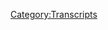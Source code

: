 {{Transcript
    | title         = [[753: December 1, 2022]]
    | caption       = [https://knowledgefight.libsyn.com/753-december-1-2022 Listen to this episode on Libsyn]
    | episodeNumber = [[753: December 1, 2022|753]]
    | length        = 03:39:36
}}

{{MessageBox
    | header     = Warning: Bot Generated Content
    | text       = This transcript was automatically generated by transcription software and likely contains many mistakes and misattributions. Please check the audio for definitive quotes, attribution, and context.
    | image      = N3yvass4myg91.webp
    | imagewidth = 50px
    | id         = warning
}}

{{TranscriptBlock
    | name      = Alex Jones
    | timestamp = 00:04
    | text      = Red Alert. Red alert. Red alert. Red alert. Not not not not not not not knowledge damn and Jordan I am sweating knowledge parties.com It's time to pray.
}}

{{TranscriptBlock
    | name      = Unknown Speaker
    | timestamp = 00:21
    | text      = I have great respect for knowledge.
}}

{{TranscriptBlock
    | name      = Alex Jones
    | timestamp = 00:24
    | text      = Knowledge. I'm sick of them posing as if they're the good guys shank me or the bad guy. Knowledge five Dan and Jordan knowledge five need money Andy and pansy Randy you're stopping Andy and Ken handy in Kansas. Bray Andy in Kansas surely are placeholders. Huge fan. I love your world. Knowledge by knowledge fight.com.
}}

{{TranscriptBlock
    | name      = Dan
    | timestamp = 00:59
    | text      = Hey, everybody, welcome back to knowledge Friday. I'm Jordan. We're a couple dudes sit around worship at the altar of saline and talk a little bit about Alex Joe
}}

{{TranscriptBlock
    | name      = Jordan
    | timestamp = 01:05
    | text      = and Dr. Dan Jordan.
}}

{{TranscriptBlock
    | name      = Dan
    | timestamp = 01:08
    | text      = Jordan, quick
}}

{{TranscriptBlock
    | name      = Jordan
    | timestamp = 01:08
    | text      = question for you. What's up? What's your spot today,
}}

{{TranscriptBlock
    | name      = Dan
    | timestamp = 01:11
    | text      = buddy? My bright spot today? This is not my bright spot. But just as a matter of context. Sure, you know this already? Yay. Formerly known as Kanye West, on Infowars Sure, on Thursday, yeah, it appears that December 1. And that's what we're gonna be talking about today. But because of this, I ended up thinking about like, what's my history with yeas music?
}}

{{TranscriptBlock
    | name      = Unknown Speaker
    | timestamp = 01:36
    | text      = Sure, sure. I
}}

{{TranscriptBlock
    | name      = Dan
    | timestamp = 01:37
    | text      = was never a huge Kanye West fan in terms of the music, right? I thought like, you know, here's some of the songs on the radio like Jesus walks. That's fine. Good stuff. I think that toast to the asshole song was a maybe a searching moment. Like a pop song. Sure. Sure. Like he was taking the piss out of himself in a way that I realized probably wasn't sincere. Right, right. In hindsight, well,
}}

{{TranscriptBlock
    | name      = Jordan
    | timestamp = 02:00
    | text      = I don't know how much of what was that on? What was that Dark Twisted Fantasy? I don't know how much of that was a genuine soul searching. Certainly. Now I
}}

{{TranscriptBlock
    | name      = Dan
    | timestamp = 02:08
    | text      = realized like the first time that he came into my orbit or my sphere, was when he was a guest on the dilated people song this way. Interesting. Yeah. Wow. Yeah. That was the first time Yeah, bananas, I guess probably I'd heard of him maybe as a producer or something like that. Prior to that. That was on Neighborhood Watch. Their third album, right? And so like, but but I was thinking about that was like, Man, I haven't heard the Dilated Peoples in a long time. Was that 2004
}}

{{TranscriptBlock
    | name      = Jordan
    | timestamp = 02:38
    | text      = I was gonna say, How did you not hear the blueprint? Man?
}}

{{TranscriptBlock
    | name      = Dan
    | timestamp = 02:42
    | text      = I also wasn't that huge of a Jay Z fan. He's not like listening to albums like multiple times. I get what you liked what I liked. I get well, yeah, I'm not defending what I liked his great. I'm not fighting you. So anyway, I went back and I listened to the dilated people. And I enjoy that stuff. Yeah, it was pretty good. Nice. Bright Spot. Yeah. Well, I was working on some of this stuff to prepare the episode. I was listening to a little bit of the platform. Sure. And expansion team. Yeah, it's good. Solid albums. I don't know what happened to them later. I don't want to find out just in case. Yeah. Oh, boy. There was one song I can't remember which album it's on, but that's featuring the alcoholics. The lyrics. Okay. Okay, what about guys a great, great lyric. Batman character walk through my hood. There's no love Dashiell jakim for his cape and sport that shit to the close.
}}

{{TranscriptBlock
    | name      = Jordan
    | timestamp = 03:39
    | text      = That's pretty great. That's great. It's pretty great.
}}

{{TranscriptBlock
    | name      = Dan
    | timestamp = 03:42
    | text      = Anyway, what's your bright spot?
}}

{{TranscriptBlock
    | name      = Jordan
    | timestamp = 03:45
    | text      = What's my bright spot? I forgot in the length of time. Oh, no, my bright spot is my wife and I were enjoyers of The Amazing Race. Sure. It's a big word. You
}}

{{TranscriptBlock
    | name      = Dan
    | timestamp = 03:59
    | text      = got me on it. Yeah. Great show.
}}

{{TranscriptBlock
    | name      = Jordan
    | timestamp = 04:01
    | text      = I love I love traveling. That's my favorite thing to do. You know? Yeah. Um, and the final the second the last episode. We watched it. And there's this team of long lost twins. Oh, no. And I can't not be in love with long lost twins. How do you not
}}

{{TranscriptBlock
    | name      = Dan
    | timestamp = 04:18
    | text      = especially when they're forced together?
}}

{{TranscriptBlock
    | name      = Jordan
    | timestamp = 04:21
    | text      = Oh, and they just love each other so much. Like it's crazy how much I'm in on the long lost twins team.
}}

{{TranscriptBlock
    | name      = Dan
    | timestamp = 04:28
    | text      = Let me ask you a small clarification. Did Did they reconnect before the show or is the show their reconnection?
}}

{{TranscriptBlock
    | name      = Jordan
    | timestamp = 04:35
    | text      = They found each other like right before the show. Okay. And then the show was there like we're getting out of our normal everyday lives and we're just gonna connect as long lost
}}

{{TranscriptBlock
    | name      = Dan
    | timestamp = 04:46
    | text      = a long lost twin. Here's guaranteed casting. Exactly, yes. long lost twins wins every time. Yeah. If they met like 10 years prior then it might not have as much of the not as well. It's
}}

{{TranscriptBlock
    | name      = Jordan
    | timestamp = 05:00
    | text      = fun, ya know? Which, which is very cynical. Yeah.
}}

{{TranscriptBlock
    | name      = Dan
    | timestamp = 05:05
    | text      = Like an entertainment TV show perspective. I want them to learn
}}

{{TranscriptBlock
    | name      = Jordan
    | timestamp = 05:10
    | text      = right? Of course at the head. So yeah, they were in the last place. One of them knee injury. She's hoblyn Right. Last second they come in third. They qualify for the fine, nice. Ah, it's just a great moment to be
}}

{{TranscriptBlock
    | name      = Dan
    | timestamp = 05:23
    | text      = awesome if some other team gave them a roadblock. Like these long lost,
}}

{{TranscriptBlock
    | name      = Jordan
    | timestamp = 05:30
    | text      = not root for love loves to be there. Log loss twit come on true.
}}

{{TranscriptBlock
    | name      = Dan
    | timestamp = 05:33
    | text      = All right. I do enjoy travel as well. And I appreciate you selling me on the show. Although I do think there's something slightly not great about it as much as they're like jumping from location to location. Yeah, there's not enough time to like really appreciate all of the places they're traveling. Right, right. But still, you get to see a lot of great stuff. And a lot of
}}

{{TranscriptBlock
    | name      = Jordan
    | timestamp = 05:54
    | text      = well, in the last episode, Citi, they were in Iceland, and they Iceland's a very small island. Sure. So you were there. I was there. So my wife and I are watching it and just going like that was remember that and then we're showing each other pictures of us, man. It was great. It's a fantastic time.
}}

{{TranscriptBlock
    | name      = Dan
    | timestamp = 06:10
    | text      = I've I've had that experience watching some things like that go to Hawaii. Yeah, yeah. So Jordan, today, we're gonna be talking about December 1 2022. The day that yay, went on Infowars. Yeah,
}}

{{TranscriptBlock
    | name      = Jordan
    | timestamp = 06:25
    | text      = I've been listening. You know, I wrote back in the day, whenever we had a terrible website, me and l furring and drunky and Jack Baker and friends, suburbs, suburbs comedy, I wrote this thing, I had this little thing that I called 50 spins, where I would listen to an album 50 times and then really get into each individual track. Sure, you know, like that. And I did both Twisted Fantasy and Life of Pablo. And so I was listening to that today. And I was really like, you know what, I'm excited because I know Kanye is on but I don't know what the content is. Or
}}

{{TranscriptBlock
    | name      = Dan
    | timestamp = 06:59
    | text      = we should we should be clear about that. Yeah. You only know that Kanye was on or yeah, he was on. Yeah. You don't know anything about you turned off the internet.
}}

{{TranscriptBlock
    | name      = Jordan
    | timestamp = 07:07
    | text      = I heard you really turned out that you I opened the browser at one yesterday. It said Kanye was on and I was like Good night. And I have not seen the internet since but I'm sorry. I interrupt. And so I'm excited because those albums really, I think prove to me that he's coming back like this is going to be the interview where he takes it all back. He reveals that this is a performance stunt. Like he's going to do the whole thing. And we're all geniuses to Tim. We're gonna love him again. This is what it's gonna be. I'm excited. Jordan.
}}

{{TranscriptBlock
    | name      = Dan
    | timestamp = 07:37
    | text      = Anyway. That's the case. That's not not. Before we get into all this business. Let's take a little moment to say hello to some new wall. Oh, that's a great idea. So first, the future X Mrs. Alex Jones, thank you so much. You are now policy wonk.
}}

{{TranscriptBlock
    | name      = Alex Jones
    | timestamp = 07:51
    | text      = I'm a policy wonk, thank
}}

{{TranscriptBlock
    | name      = Jordan
    | timestamp = 07:52
    | text      = you very much.
}}

{{TranscriptBlock
    | name      = Dan
    | timestamp = 07:53
    | text      = Thank you Next drunken Irishmen AKA a perfect tool, aka Grandmaster Squatch and the sneaky ham thieving snakes. Thank you so much for an hour policy. Well,
}}

{{TranscriptBlock
    | name      = Alex Jones
    | timestamp = 08:02
    | text      = I'm a policy wonk, thank
}}

{{TranscriptBlock
    | name      = Jordan
    | timestamp = 08:03
    | text      = you very much.
}}

{{TranscriptBlock
    | name      = Dan
    | timestamp = 08:04
    | text      = Thank you Next Nick loves Jules and this policy wonk shout, I will echo through the internet as an immutable monument to that love forevermore. forevermore. All cat, thank you so much. You are now policy one.
}}

{{TranscriptBlock
    | name      = Alex Jones
    | timestamp = 08:13
    | text      = I'm a policy one. Thank
}}

{{TranscriptBlock
    | name      = Jordan
    | timestamp = 08:14
    | text      = you very much.
}}

{{TranscriptBlock
    | name      = Dan
    | timestamp = 08:15
    | text      = Next Loki the best spectacle the pup for the third anniversary of his adoption. Thank you so much. You're now policy wonk. I'm a policy. Thank you very much. And also sorry, that's late. Next. Not hatch. Thank you so much. Now.
}}

{{TranscriptBlock
    | name      = Alex Jones
    | timestamp = 08:30
    | text      = I'm a policy.
}}

{{TranscriptBlock
    | name      = Jordan
    | timestamp = 08:31
    | text      = Thank you very much.
}}

{{TranscriptBlock
    | name      = Dan
    | timestamp = 08:32
    | text      = Thank you and Tucker Brandt, parenthetically the good one. Not Carlson, thank you so much. You are now policy. Well,
}}

{{TranscriptBlock
    | name      = Alex Jones
    | timestamp = 08:38
    | text      = I'm a policy wonk.
}}

{{TranscriptBlock
    | name      = Jordan
    | timestamp = 08:39
    | text      = Thank you very much.
}}

{{TranscriptBlock
    | name      = Dan
    | timestamp = 08:40
    | text      = And we gotta take a credit in the mixture. So thank you so much to thanks for all the fish and whistleblowers. You are now a technocrat I'm a policy wonk
}}

{{TranscriptBlock
    | name      = Alex Jones
    | timestamp = 08:49
    | text      = telling you brilliant someone someone sodomized sent me a bucket of poop daddy sharp. Jar Jar Binks has a Caribbean black action. He's a loser. Little little teeny, baby. I don't want to hate black people. I renounced Jesus Christ.
}}

{{TranscriptBlock
    | name      = Dan
    | timestamp = 09:08
    | text      = Thank you so much. Yes,
}}

{{TranscriptBlock
    | name      = Jordan
    | timestamp = 09:09
    | text      = thank you very much.
}}

{{TranscriptBlock
    | name      = Dan
    | timestamp = 09:11
    | text      = So Jordan, in cases like this, I often try to come up with some opening thoughts, and some, some introductory comments, and I kind of failed to come up with anything. It was really difficult to come up with a synthesis or a real point here, right? That we won't we'll get to all of it as we go through it but there's nothing I can really say other than yay showed up. Yeah. After storming out of Tim pools show sure for Tim Poole not agreeing that they means the Jews right. And here we are. And here we are. We know Alex is not great. Right at interviews true. He's clearly in a subservient state. He's flanked by gay on one side I had Nick Fuentes on the other night. Great. And it's just, I mean, it's a train wreck. This is just bad. It's bad on 100 levels. And one thing that I think I guess if I had to give an introduction, it would be that I've seen a lot of people talking about this. And giving takes, and they're all wrong. Yeah, they're also all
}}

{{TranscriptBlock
    | name      = Jordan
    | timestamp = 10:20
    | text      = right. Sure. That is where we exist exist in you know,
}}

{{TranscriptBlock
    | name      = Dan
    | timestamp = 10:24
    | text      = there is a hey, yay, says a bunch of terrible stuff. Absolutely. Correct. Also incorrect. In as much as there's, there's also things that some people are missing that are really bad as well. There's Yeah, it's worse than than just bad. Yeah,
}}

{{TranscriptBlock
    | name      = Jordan
    | timestamp = 10:40
    | text      = no, I, when I open to the internet, and saw that Kanye was on I stopped, and I closed it, not least of which, because I just can't ever believe that anyone in the media will listen to our how not to cover Alex Jones episodes. And so the amount of failure and embarrassment I'm expecting from them is staggering.
}}

{{TranscriptBlock
    | name      = Dan
    | timestamp = 11:00
    | text      = Well, and the other thing that that plays into that is there's this like even Alex's, like, put off by Oh, fuck off. You know, there's some of that. Yeah. And I think that there is a little bit of that. But larger picture, there's a context in which he is put off and gives pushback. Yeah. And I think that that dynamic is something that is being missed by a lot of commentating on this. So that's something that I'd like to pay attention to as we as we go through this. But first, before we get into anything, Ah, here's another context around Oh, boy.
}}

{{TranscriptBlock
    | name      = Alex Jones
    | timestamp = 11:33
    | text      = I'm just kind of not I'm not on the whole do thing.
}}

{{TranscriptBlock
    | name      = Jordan
    | timestamp = 11:39
    | text      = Oh, I'm not on the whole Jew thing.
}}

{{TranscriptBlock
    | name      = Dan
    | timestamp = 11:43
    | text      = And you can see how like he's struggling to just put that in. Is my look, man. I'm not into the
}}

{{TranscriptBlock
    | name      = Jordan
    | timestamp = 11:54
    | text      = Hey, maybe that's you, but that ain't me, man.
}}

{{TranscriptBlock
    | name      = Dan
    | timestamp = 11:59
    | text      = So here we go. We start off, I should say, just for a little bit of context. Yeah, he's wearing a full face mask shirt, like a balaclava but with no eye holes, and it's just a black mask. Cloth mask.
}}

{{TranscriptBlock
    | name      = Jordan
    | timestamp = 12:15
    | text      = He's a stagehand in a Broadway show.
}}

{{TranscriptBlock
    | name      = Dan
    | timestamp = 12:19
    | text      = Yeah, I guess so. Okay.
}}

{{TranscriptBlock
    | name      = Jordan
    | timestamp = 12:20
    | text      = All right. So he's invisible.
}}

{{TranscriptBlock
    | name      = Dan
    | timestamp = 12:23
    | text      = The whole show. I'll show you ever.
}}

{{TranscriptBlock
    | name      = Jordan
    | timestamp = 12:26
    | text      = completely invisible. I can't see him. Okay.
}}

{{TranscriptBlock
    | name      = Dan
    | timestamp = 12:30
    | text      = It's a little bit off putting just just right out of the gate
}}

{{TranscriptBlock
    | name      = Alex Jones
    | timestamp = 12:33
    | text      = is Thursday, December 1 2022. I'm your host Alex Jones and in studio yay, is our guest Give me your next three hours or so. And also America first leader. And that is Nick point as Ali Alexander Owen Shroyer, and many others are also going to be coming through here today. And yay, has arrived in a new ensemble here with us. But I'll assure you it is. Yay. Thank you so much for coming. Awesome.
}}

{{TranscriptBlock
    | name      = Unknown Speaker
    | timestamp = 13:03
    | text      = Thank you. Thanks for having me.
}}

{{TranscriptBlock
    | name      = Alex Jones
    | timestamp = 13:05
    | text      = Would you like to start as flexible five minute segments is just kind of a prelude to what's coming up. What do you want to cover today?
}}

{{TranscriptBlock
    | name      = Kanye West
    | timestamp = 13:14
    | text      = This God runs the world and Jesus is the way of life. And it's time to put Jesus first. And the way that we run our businesses, the way we the way we run our families, our businesses and the way we run our country. Of course,
}}

{{TranscriptBlock
    | name      = Alex Jones
    | timestamp = 13:32
    | text      = your radio listeners run over 40 radio stations, they can't see you right now. Your This is a new look for you.
}}

{{TranscriptBlock
    | name      = Unknown Speaker
    | timestamp = 13:39
    | text      = Oh, no, I've been wearing a mask for a while.
}}

{{TranscriptBlock
    | name      = Alex Jones
    | timestamp = 13:42
    | text      = Yeah, this is an archetypal example of the mask is off by putting the mask on.
}}

{{TranscriptBlock
    | name      = Unknown Speaker
    | timestamp = 13:47
    | text      = People can take it, how they how they want to take it.
}}

{{TranscriptBlock
    | name      = Dan
    | timestamp = 13:50
    | text      = Yes, he's wearing a full face, cloth mask. It's weird, but honestly, I don't really care if there's some kind of artistic meaning behind it. There really isn't any point in saying he's going mask off because that masks been off for a while now. And I guess he could be aiming for something along the lines of like rejecting his own celebrity and making himself appear to be an anonymous blank slate. But even if that's the point, it's dumb, because if he were just any random person making the statements he has been, no one would pay him any attention. The only reason no one's kicked his ass yet is because he's gay. Ironically, his celebrity status grant him the privilege to say this bullshit and people actually pay attention to it. Yeah. It seems like his main goal here is to say that we need to center things on Jesus. And that's all good and well to a point to say that people should put Jesus first in their homes is kind of an opinion that doesn't work for everyone. But it's not a problem so long as it's not something that's being imposed on people, suggesting that businesses and our country should operate in some religious fashion, however, is antithetical to the United States and our constitution that Alex claims to love. That isn't a problem for Nick and da though. They want to be a part of a Christian fascism that's completely disconnected from the liberalism that values things like freedom of religion, freedom of speech and free association. It's unclear how much Alex is aware of that. But the people he's talking to say things that he likes about God, but they're advocates for a system that would completely destroy all the things about America that he pretends to love. Anyway, this is possibly as innocuous as gay could have started off the interview. And already he's saying something pretty fucked up that Alex should push back on, but doesn't right.
}}

{{TranscriptBlock
    | name      = Jordan
    | timestamp = 15:31
    | text      = I'll say this one not concerned about Christian fascism so much, because I was reminded that if that were the case, then banks wouldn't be able to charge interest. So I'm sure that they would kill whomever gotten their way. I'm not concerned there. And to put a riot, ah, Putski a riot. Okay. He's worried about policy. Do you see what I'm doing? Plus a yay, Ryan,
}}

{{TranscriptBlock
    | name      = Dan
    | timestamp = 15:58
    | text      = I apologize that I didn't grasp that immediately. I've, I'm on. I'm on a light amount of sleep. Yeah,
}}

{{TranscriptBlock
    | name      = Jordan
    | timestamp = 16:04
    | text      = no, I forgive you. But I'm pretty proud of that.
}}

{{TranscriptBlock
    | name      = Dan
    | timestamp = 16:09
    | text      = So look, there's a lot of stuff that comes off is kind of non secretary. Sure. That's just the nature of having a talk on a mic. Right. And this is a little bit of that.
}}

{{TranscriptBlock
    | name      = Kanye West
    | timestamp = 16:21
    | text      = People can take it have a how they want to take it as just, you know, it's interesting. If you look at a Michael Jordan or something, you load up all these pictures, and he's smiling, and he's holding a basketball. He's jumper from the free throw line. And then you look at Phil Knight, and you barely can see a picture of him. He's got his face covered. So I don't have to show my face. It's me. What's my that's my right.
}}

{{TranscriptBlock
    | name      = Alex Jones
    | timestamp = 16:47
    | text      = Absolutely. Well, that's such. That's what Hollywood wants to do, though, is to control everybody's images.
}}

{{TranscriptBlock
    | name      = Kanye West
    | timestamp = 16:54
    | text      = Exactly. So I'm in control of my image now.
}}

{{TranscriptBlock
    | name      = Dan
    | timestamp = 16:57
    | text      = That's stupid. Phil Knight is the co founder of Nike, and there's tons of pictures of him smiling. You can find them online very.
}}

{{TranscriptBlock
    | name      = Jordan
    | timestamp = 17:04
    | text      = I just don't know. Yeah, sure.
}}

{{TranscriptBlock
    | name      = Dan
    | timestamp = 17:06
    | text      = I will say that there aren't pictures of him dunking from the free throw line. But that might just be a skill problem. That
}}

{{TranscriptBlock
    | name      = Jordan
    | timestamp = 17:10
    | text      = is an issue.
}}

{{TranscriptBlock
    | name      = Dan
    | timestamp = 17:11
    | text      = Although Phil Knight was apparently quite an athlete back in his day. Is that day was
}}

{{TranscriptBlock
    | name      = Jordan
    | timestamp = 17:17
    | text      = 50 years probably a ways back probably a ways back. Yeah. So I mean, you know, Jordan had a Hitler stache. So you never know. You never know where things are gonna land
}}

{{TranscriptBlock
    | name      = Dan
    | timestamp = 17:27
    | text      = through. Jordan couldn't Dunk from the free throw alone now. Well, maybe why
}}

{{TranscriptBlock
    | name      = Jordan
    | timestamp = 17:30
    | text      = I'm worried. Honestly, only because you said that. Yeah, he will hear it and go I will fucking Dunk from the free throw line. Yeah, cuz Dan freezin said I couldn't do it. Yeah, he's crazy. Yeah.
}}

{{TranscriptBlock
    | name      = Dan
    | timestamp = 17:42
    | text      = So look, there's just like I said, it goes all over the place. Right out of the gate. Yay, decides to touch on the issue of everybody being very mad about pedophilia related and think he has a bad take cult,
}}

{{TranscriptBlock
    | name      = Kanye West
    | timestamp = 17:59
    | text      = you know, like, one of the big topics right now is all of the pedophilia advertisement. And my take on that is, you know, there's there's one place in the Bible where it says God sees sin differently. And there's another place where it says let me get on my phone. I can like, really pull up the exact thing it says in the Bible, the general Bible to it after the five minute break
}}

{{TranscriptBlock
    | name      = Jordan
    | timestamp = 18:24
    | text      = is phone away. You have Jesus didn't have phones,
}}

{{TranscriptBlock
    | name      = Kanye West
    | timestamp = 18:28
    | text      = stay strict to everything and remove as much sand as possible in order to serve God. And when people look at pornography, when a when a grown man is looking at a grown woman have sex on camera, you're still looking at someone's daughter, and you're looking at a lot of times someone that is the product of pedophilia. So people will engage in going to strip clubs are looking at pornography. But then they the moral compass is like, Oh, my God, look at the pedophiles. But in a way, anybody who looks at pornography is a form of a pedophile also, ooh, that's damned all in. It's very simple. We're not going to be talking about all this moral code and these standards right here. It's either Christ said so or Christ said no. Yeah.
}}

{{TranscriptBlock
    | name      = Alex Jones
    | timestamp = 19:20
    | text      = I totally agree with you back in 60 seconds. Powerful information.
}}

{{TranscriptBlock
    | name      = Jordan
    | timestamp = 19:25
    | text      = Cannot Hey, quick question Christ. Where do you stand on V R? Ah, can I have virtual reality SEC says that count.
}}

{{TranscriptBlock
    | name      = Dan
    | timestamp = 19:34
    | text      = Gray said know what? It's in Deuteronomy. There we go. So this stuff that you're saying is not a new idea, necessarily, but it's one that's pretty important to push back on. The first thing that merits pointing out is that it means nothing to say that a person in a porn film is someone's daughter. That's just a way for you to couch a rigidly paternalistic and misogynistic view of the world into a form where you can present it as if it's based on some kind of like a sincere concern or care for another person, instead of what it is a lust for control other over other people's lives. The tale here is that he doesn't say that male actors and pornography are someone's son. That isn't part of this because at its core, it's really just a desire to exert control over women. In 2013, the Journal of Sex Research published a study titled pornography actresses and assessment of the damaged goods hypothesis. This was a name given to a theory that higher rates of drug abuse, childhood abuse and overall psychological problems led to women gravitating towards pornographic work. The study took the histories of 177 women in adult entertainment, and 177 women not in that field, and ultimately concluded that the two groups did not have a difference in terms of childhood abuse. What yeh saying has no connection to reality in the big picture, there are certainly people in pornography who are survivors of childhood abuse. That's the truth of people in journalism, marketing or any other field. Now, if EA cared at all about this issue, the angle he could be taking is to discuss the abuse that happens within the adult industry. But that's a larger issue that I'm not entirely confident I can cover appropriately, perhaps another day, and da doesn't seem to care about that all that much at all. Yeah, the point here is that Yang is coming out of the gate hot with a complaint that feels different than his recent anti semitic outbursts, but it's actually not people like IE Michael Jones, who Nick Fuentes is a follower of had been very public. They believe that pornography is a Jewish weapon against Christian society. So this is actually more on theme than it might appear to be. And Alex isn't picking up on these threads or if he is he's not pulling on them at all. Yeah, he's just presenting this in a way that masks that underlying point. And so that made it just it comes off as if he's like, Oh, you are you? You care?
}}

{{TranscriptBlock
    | name      = Jordan
    | timestamp = 21:50
    | text      = Yeah, no, I mean, it's easier to look at a porn industry and be like, Oh, see, look at all this thing. Because you can you can process the abuse against women in a way that allows you to kind of internalize this? Well, they may be they're kind of where they should be point of view, as opposed to dealing with the fact that all women in all jobs everywhere are subjected to violence, just by virtue of being women, and more than 40% of them will experience it at some point in their life, regardless of what you do. So yeah, well, maybe deal with the big problem. But no, I think we should control their ability to do and say anything.
}}

{{TranscriptBlock
    | name      = Dan
    | timestamp = 22:31
    | text      = And I think I think that there is a an element of this that is definitely rooted in these anti semitic narratives that people like you, Michael Jones, and Nick Fuentes perpetuate. But I think that there's another thread that relates to pornography that will sort of become more and more clear as this interview goes on. Yeah, that I might, it makes me a little bit worried. But hey, there's worse things in this interview. So hey, you know, you know,
}}

{{TranscriptBlock
    | name      = Jordan
    | timestamp = 22:59
    | text      = don't take your forest for the trees.
}}

{{TranscriptBlock
    | name      = Dan
    | timestamp = 23:01
    | text      = So, you know, we're clearly talking about Bibles, and Bible stuff. You said you're upset. He has his phone. Yeah, he also has a Bible. Okay, good. Yeah.
}}

{{TranscriptBlock
    | name      = Jordan
    | timestamp = 23:11
    | text      = Well, now I'm feeling better. Yeah.
}}

{{TranscriptBlock
    | name      = Dan
    | timestamp = 23:12
    | text      = So anyway, Gabe decides to read, like a verse from Proverbs.
}}

{{TranscriptBlock
    | name      = Jordan
    | timestamp = 23:16
    | text      = How he's got his eyes covered in that balaclava.
}}

{{TranscriptBlock
    | name      = Dan
    | timestamp = 23:19
    | text      = Yeah, but I think maybe it's one you could still see through. I don't think he's blind. But let's be clear, bad idea to wear a full face mask when you're recording an audio. That's just you're a little bit muffled it's
}}

{{TranscriptBlock
    | name      = Jordan
    | timestamp = 23:32
    | text      = tough to understand. Yeah.
}}

{{TranscriptBlock
    | name      = Alex Jones
    | timestamp = 23:34
    | text      = Some states just don't care in the first time but you just dropped some bombs that I totally agree that are huge. Yay. So recap data continue on sir.
}}

{{TranscriptBlock
    | name      = Kanye West
    | timestamp = 23:42
    | text      = Okay, so I looked this up. It's about sin. That's what we're going to talk about sin today are the wages of sin is death do everything that we can we're imperfect, but to fleet to free ourselves of sin and repent for sin throughout the day, at night and in the morning so right here the Bible says are here and I'm gonna do Corinthians two like Trump you know new new Christian kind of reading of this so bear with me I love Jesus. But um you know, experienced Christian, then shut the fuck up about erupts. 616 Dash 90 And I'm sure that's the wrong way to read it. It's okay, you got the floor. Okay, identify seven things that God hates. Although there are not any punishments prescribed for those Scripture clearly indicates that God does view sin differently and that he prescribed he prescribed. He prescribed a different punishment for sin depending upon its severity. Now watch this one.
}}

{{TranscriptBlock
    | name      = Dan
    | timestamp = 24:50
    | text      = You get a little sense of a little bit of insight about what's going on in this clip, but I need to stress this. I'm never going to take religious advice from a new convert to anything Now, if I need help understanding what a particular holy text says or what a religion is about, I'm going to talk to somebody who studied it or someone who has a lot of time under their belt. Interesting. The last person I think is a decent source is someone who is clearly in the grips of a public meltdown, who's recently adopted a new religion has and has decided they figured it all out and they need to scream about it is an issue when that happens. Yeah, enthusiastic, but maybe not all that helpful. Oh,
}}

{{TranscriptBlock
    | name      = Jordan
    | timestamp = 25:24
    | text      = man, you know, there's nothing better than a real brand new evangelical Christian, they're not annoying at all.
}}

{{TranscriptBlock
    | name      = Dan
    | timestamp = 25:31
    | text      = So yeah, he is not reading a verse in Proverbs. He's clearly reading some article about this verse or maybe a blurb and like a study Bible. The verse says, quote, there are six things the Lord hates seven that are detestable to him. haughty eyes, a lying tongue, hands that shed innocent blood, a heart that devises wicked schemes, feet that are quick to rush into evil, a false witness who pours out lies, and a person who stirs up conflict in the community. The only thing I think of when I read that verse is how guilty Alex is of so many of those things. He's a complete liar. He crafts wicked schemes constantly bore false witness in his own trial, pretty much and his actions do little more than stir up conflict in the community constantly Drew, if you were serious about this, at all, this period should be him confronting Alex about all this, but that's not what this is about. It's, you know, I don't know.
}}

{{TranscriptBlock
    | name      = Jordan
    | timestamp = 26:23
    | text      = I mean, here's my problem, quite simply. Does any How do you not stop and think Wait a second. Am I am I supposed to believe that the God who created the universe also wastes his time coming up with individual punishments for random sins?
}}

{{TranscriptBlock
    | name      = Dan
    | timestamp = 26:43
    | text      = Sure. Okay. He's got all the data God has 1000 years.
}}

{{TranscriptBlock
    | name      = Jordan
    | timestamp = 26:47
    | text      = Well, sure. But I mean, like, is that because he's bored? And if you have a bored God, I want a different god. I do not want a God that gets bored because that guy because when I get bored, shit starts getting weird, you know, bored gods.
}}

{{TranscriptBlock
    | name      = Dan
    | timestamp = 27:05
    | text      = So yeah, he goes on to turn into swans
}}

{{TranscriptBlock
    | name      = Jordan
    | timestamp = 27:07
    | text      = and slug a lady.
}}

{{TranscriptBlock
    | name      = Dan
    | timestamp = 27:08
    | text      = He talks a little bit more about this sin issue? Sure. And I found this interesting. Okay,
}}

{{TranscriptBlock
    | name      = Kanye West
    | timestamp = 27:15
    | text      = that was just one. It says where the, the phrase all sins are equal in the eyes of God comes from, as far as I can tell, the most common argument for the belief that all sins are created equal comes from the book of James to 10. States, for whoever keeps the whole law. And yet stumbles at just one point is guilty of breaking all of it. Now, I'm a big fan of Steve Jobs, even though he did create app right there. And if you notice, the logo of Apple is actually the fall of man, the forbidden fruit, the bitten apple, right. So we can get into, you know, what, what social media has done to families and all that we can we got three hours, right. I could
}}

{{TranscriptBlock
    | name      = Dan
    | timestamp = 28:01
    | text      = tell at that point that yeah, he was reading from something. So I decided to try and track down the exact phrasing that he was saying. And it matched one website word for word. He's reading from a blog post on a site called equipping godly women website for quote, busy Christian moms written by a woman named Brittany and no shade on Brittany. But this isn't a source you'd pull from if you had a high minded and serious interest in discussing whether or not God believes all sins are equal. From a theological perspective. This is honestly pathetic display. And it's not because it's someone who's early in their Christianity, but it's because it's someone who's profoundly unserious about this. Yeah. And is going on a national radio show TV show hosted by a real piece of shit. Yeah. And expounding on this. Yeah, yeah.
}}

{{TranscriptBlock
    | name      = Jordan
    | timestamp = 28:49
    | text      = Yeah. Yeah. What a weird thing to do. Yeah. What a strange, strange thing to do. Like stepping back from the awfulness of it, just as a decision tree, you know, like the number of decisions that lead you to this point. That's a lot of bad ones. Like that's at least 40 or 50. Bad decisions in a row, like you could flip a coin. Somebody convinced him to flip a coin with all decisions, and we'll get
}}

{{TranscriptBlock
    | name      = Dan
    | timestamp = 29:14
    | text      = 50 that are better. Or at least 25 or
}}

{{TranscriptBlock
    | name      = Jordan
    | timestamp = 29:18
    | text      = 50%. Better, better. Yeah.
}}

{{TranscriptBlock
    | name      = Dan
    | timestamp = 29:23
    | text      = Bad decision, as will continue to be the case. So like I told you getting seems pretty mad at pornography, and he is a little illuminating.
}}

{{TranscriptBlock
    | name      = Kanye West
    | timestamp = 29:34
    | text      = We have a mission right now to save our families from social media from Zionist control and bring Jesus Christ back to the forefront and we're protected you know, I don't have security. My security is the angels by security is the fact that I didn't load up pornography last night, and I said this addiction is gonna have to flee from me. You know, this addiction since I was five years. Oh, whoa, Droid, my mom and my dad's family that destroyed my family. Like, when I take full accountability for the destruction like, of my marriage, when I when I out playing it the liberals and say you'd like to buy from me, you know it took my life for me the fact that I was married to this beautiful person, but I felt like it wasn't enough. I felt like I still needed to look at pornography in some way. I'd say to her, we'll stop making these images stop breaking the internet. You know, that original term comes from my ex wife actually having a nude photo that I didn't know about that someone use her and put it on a magazine. But there's somewhere where we're flooding Well, if my husband got bad news for you, I still want to be like doing this and this becomes people reliving the traumas, pushing the addiction. the pornography industry is not even a big industry. It's like less than $10 billion. Right? So that means that it's not used for prosperity. It's used for disparity. What
}}

{{TranscriptBlock
    | name      = Dan
    | timestamp = 30:55
    | text      = a couple of quick points here. Sure, if pornography ruined VAs marriage, that's gays fault, not the porn, you bet. Even if we grant that he was addicted to the stuff that's still his issue. The dude just sounds like an angry loser who wants anyone else to be responsible for the situation he's in other than himself. The way he is talking sounds intensely abusive, and I can totally understand Kim leaving. He's claiming that he has a problem with porno, and his way of thinking he can deal with it is to exert control over how his wife appears publicly. She won't let him control her. And thus, it's her fault that he can't stop with his porn addiction somehow, yeah, he's so averse to correctly assigning responsibility that he has to insinuate that Kim was like duped into that picture. It was a Paste Magazine, I believe that like the internet article, don't give a shit about a Kardashian. That's absurd. But in order for him to preserve the image of Kim is a good person and not part of the evil system that he's up against. She has to have her agency stripped away from her. And Yang has to not have been aware of that photo shoot. It's just childish shit all around. And these are the kinds of issues that could really be helped with therapy. So much of this is ego based nonsense. And unfortunately, to confront these kinds of issues, you do need to approach them with a little bit of humility. And that just seems impossible for you at this point.
}}

{{TranscriptBlock
    | name      = Jordan
    | timestamp = 32:12
    | text      = Yeah. It's, I mean, it must be tough to have humility when the world was like, You're the greatest ever. That's tough. I recognize that. That'll make a person go a little bit insane.
}}

{{TranscriptBlock
    | name      = Dan
    | timestamp = 32:26
    | text      = Sure. Yeah. Yeah. When you get away with like, calling yourself Yeezus. Yeah.
}}

{{TranscriptBlock
    | name      = Jordan
    | timestamp = 32:31
    | text      = Yeah, people are like, Well, yeah, sounds good.
}}

{{TranscriptBlock
    | name      = Dan
    | timestamp = 32:36
    | text      = I feel I feel like maybe culture enabled. Yes. A
}}

{{TranscriptBlock
    | name      = Jordan
    | timestamp = 32:42
    | text      = little bit. Yeah, I can't, I can barely take a compliment. And that dude was getting you're the greatest human being alive. Shit. Yeah, no, I get it. I get why he's crazy.
}}

{{TranscriptBlock
    | name      = Dan
    | timestamp = 32:51
    | text      = So people say that. Yeah, is anti semitic. People say no, he that Nick Fuentes is a white supremacist.
}}

{{TranscriptBlock
    | name      = Jordan
    | timestamp = 33:00
    | text      = You know, it's fun. I think the only thing that they really have in common is saying the N word more than a million times in private,
}}

{{TranscriptBlock
    | name      = Dan
    | timestamp = 33:06
    | text      = huh? Well, and that they're Christians. Sure.
}}

{{TranscriptBlock
    | name      = Kanye West
    | timestamp = 33:09
    | text      = There is I want it or they people have heard from Nick. But he people have heard from Nick, with yeh, Sen. And right next to him. You know, it's like, that's the thing that the Zionists control the 300. And control of the media and control of the governments, they want us to connect to each other. Like my dad said, okay, they say you're anti semitic, but they say he's a white supremacist. And he's asking me, well, what's the difference? I said, Dad, there is no difference. It's just separation. And that's actually an interesting thought, separate and confused the Christians and make us afraid to stand next to each other. A Christian can stand next to anyone we can go visit our Telly in prison. We can go talk to Harvey Weinstein. That's what Jesus did. Yes. Because Jesus go to Jerusalem with everyone. And but if the Zionists can get us so afraid that they're going to do what they've been doing to me attempting to put me in jail, freeze my couch, smear me on the media, you know, all of these things, you know, you put on the whole armor of God, and they will not be able to break your spirit.
}}

{{TranscriptBlock
    | name      = Dan
    | timestamp = 34:24
    | text      = So it's really important to get clear from the jump that yeah, he wasn't using Zionist in any context. That doesn't just mean Jewish people. This isn't someone who's making criticisms of the State of Israel, for instance, in terms of the treatment of Palestinians, it's just someone using disingenuous language to make his anti semitism a little less transparent. Yeah. Also, there's no contradiction between the A's positions, and Nick's Nick as an anti Semite, to know, he doesn't like non white people, but a black man who is one of the biggest stars in the world who's shouting anti semitic shit at every opportunity, and isn't a high priority for Nick's hate. He's generally more concerned about immigrants and birth rates of white people and the disenfranchisement of minority voters. At least his primary race, racism based concerns for him. Yeah, those are his primary issues. And yet Jesus did go hang out with marginalized folks in his time, like sex workers and tax collectors. But he didn't go to the tax collector and then spend the rest of his career yelling about some idiotic shit. The tax collector told him, there's a little bit of a difference in terms of the goal of hanging out with creeps. Yeah, he also
}}

{{TranscriptBlock
    | name      = Jordan
    | timestamp = 35:31
    | text      = didn't go to the sex worker and say that you shouldn't be allowed to do anything that you want. And you got tricked into doing this. And I don't think you have any agency and you should work for me. Right? And do that. He was like, Yeah, you're a good person,
}}

{{TranscriptBlock
    | name      = Dan
    | timestamp = 35:46
    | text      = right about you. I guess gay could go and like, evangelize to our Kelly in prison, but he just go and like three or Kelly.
}}

{{TranscriptBlock
    | name      = Jordan
    | timestamp = 35:53
    | text      = Yeah, I don't got set up. Yeah,
}}

{{TranscriptBlock
    | name      = Dan
    | timestamp = 35:58
    | text      = that's a little different than how Jesus might approach these things. He
}}

{{TranscriptBlock
    | name      = Jordan
    | timestamp = 36:00
    | text      = could try doing that for non famous people. What if he did, but I'm gonna throw this out there. Now. Maybe, maybe he's very insincere about his bullshit, partly because he is only concerned with other famous people. And regular people do not exist to him.
}}

{{TranscriptBlock
    | name      = Dan
    | timestamp = 36:17
    | text      = You know what that may or may not be the case. But in terms of an interview like this, I'm gonna give it a pass because you need frames of reference. Sure. And you can only really name famous people in order to make your points. But you're probably right. Yeah. So Alex is noticing some of this. Maybe Jewish talk coming up noticing a little bit early? Yes, there. And maybe he's like, I gotta I gotta cut this off at the past.
}}

{{TranscriptBlock
    | name      = Jordan
    | timestamp = 36:43
    | text      = Oh, my God. Did he not watch the temple? Nevermind. Of course he did. It was 20
}}

{{TranscriptBlock
    | name      = Dan
    | timestamp = 36:47
    | text      = minutes. Time for that. Yeah, of course. So he tries to do a little bit of his little Nazi deflection. Sure. That's fun.
}}

{{TranscriptBlock
    | name      = Kanye West
    | timestamp = 36:55
    | text      = So where do you want to start?
}}

{{TranscriptBlock
    | name      = Alex Jones
    | timestamp = 36:56
    | text      = Well, I mean, I would just start with this. There are good people from every group and every type of culture. And we all know that. But definitely the left. When it was American defeated, Hitler calls their opposition Hitler when both my grandfather's almost died in the Army Air Corps. Both of them almost died, one of them crashed, landed, after a mission and got all broke up. The other one got hit the German air raid in North Africa. And he'd only done like 18 was missions. And then he'd had a concussion and he was the captain. And then his buddies went the next day and blew up over Italy. He was always freaked out but never really talked about really died. But we die. We read the letters and all the awards, he had seven the things he did after that, and then you know, reopening and recommitting to the Army Air Corps. So I take it as an offense to have George Soros and people that actually worked for Hitler. rounding up people tell me I'm a Nazi, when I almost don't exist, but my grandfather's one over there. So So I got a lot to say about this. Oh, so close this nuanced with the whole thing that's going on, but expanding on that, give us because I want you to go wherever you want. So just let's just have you talk for 1015 minutes more before me and why we got a lot here from point why we heard but we want to hear from you. Go ahead.
}}

{{TranscriptBlock
    | name      = Dan
    | timestamp = 38:03
    | text      = So this is really sad, because I think that Alex thinks that this is going to be effective in cutting off the anti semitic stuff before it even comes up. He really thinks that saying that he almost doesn't exist because of the Nazis and throwing out this bland as sorrows lie is going to set the table where you can be presented as somebody who's saying controversial things, but he's being unfairly smeared by the ADL and sorrows. He clearly hasn't been paying close enough attention to what's going on if he thinks that because yeah, he doesn't give a shit about any of that. And it's not gonna stop him from saying the shady he's gonna say, yeah, if anything, saying that Soros worked for Hitler may be a complement and yeas eyes at this point globally. Alex, like Tim Poole, before him, wants to have his cake and eat it too. He's so used to dealing with a completely different sort of figure because he mostly just swims in the waters of right wing scam artists who are trying to use his platform to grow their own scam, right. He almost exclusively works with con artists who have extreme right wing politics they want to advance but are also really worried about doing things that will hurt their ability to run their scams. He's used to people who will equivocate or will accept his framing of their own fucked up comments. what Alex is doing here is giving a a template for how to proceed. He's trying to usher him into territory of anti semitic dialogue that won't get you in trouble because Alex knows that. Yeah, he's spouting straight up anti semitism, but that isn't something Alex can profit off of without altering his position in the market. Becoming more like EA would involve scaring off older more Normie members of his audience and without them the pill sales crater and he can't pay overhead on the expensive as studio. Yeah, but if Yagan moderators position they can make some money together and EA can still be super anti semitic. Alex is trying to present him with a way to bake in plausible deniability, seemingly unaware that yay isn't denying any of the shit. Except the Holocaust. Yeah, we'll get to that a little later.
}}

{{TranscriptBlock
    | name      = Jordan
    | timestamp = 39:56
    | text      = Of course he denies the Holocaust. Come on,
}}

{{TranscriptBlock
    | name      = Dan
    | timestamp = 39:59
    | text      = Alex says every reason to think that this would work, yay is there with Nick and Alex has had to do this with Nick in the past. I know for a fact that Alex was fully aware of Nick's white nationalism and neo Nazi beliefs as early as CPAC 2020. And he didn't care. He had Nick on repeatedly gave him his own channel on bandit video and went on tour with him on the stop the steel crusade. And all of that was possible because Nick played along with Alex's moderation language. But the thing is that Nick was playing along strategically, he was following the exact plan that we heard him lay out on our last episode where he wasn't showing his true ideology publicly, because he needed to be a more acceptable face to closer the the mainstream folks could accept, right, and then he could drop all the red pills he wanted when the time was right. Alex willingly or not probably willingly fell for that. And this is the end result of that. Yeah. These are the fruits of letting a hyper competent, charismatic Nazi. hijack your platform.
}}

{{TranscriptBlock
    | name      = Jordan
    | timestamp = 41:03
    | text      = Yeah, yeah. I mean, let's say that Dave, I mean, Lindbergh did it. So that was good. You know, we've we've got we've got precedent, not the first time that somebody who loves Hitler's run for president. I mean, what, you know, what is this The New York Times in 1936? God, how bad could it be? Right?
}}

{{TranscriptBlock
    | name      = Dan
    | timestamp = 41:23
    | text      = So it turns out, there's a you know, we know the team is Nick, Milo. And yeah, we know that from the Tim Poole interview. But it turns out, this is a deeper crew than we realized. Sure. It turns out Ellie Alexander is a bit involved in this in ways that were not clear previously,
}}

{{TranscriptBlock
    | name      = Jordan
    | timestamp = 41:41
    | text      = was yea wearing a balaclava on January 6, does anybody know where he was?
}}

{{TranscriptBlock
    | name      = Dan
    | timestamp = 41:46
    | text      = I can't confirm or deny, man but I do know that they're they're a SWAT team of truth, correct?
}}

{{TranscriptBlock
    | name      = Kanye West
    | timestamp = 41:53
    | text      = Well, I said with Ali, Alexander and Nick for when Tez that were like the SWAT team of free thought. And I go on with this battle ram at the door. And then they come in with these laser beams and have that information. And we work together as a team. A lot of times in media, they want to single out one person and burn them to the core. That is the Zionist approach. And they're asking me what same approach Well hey, don't say all people just say specifically the businessman and then I go on Lex Freeman and I say who had specifically and that's still not enough they're still taking it too far. Everyone knows and agrees now that it's like a reverse version of American History X the scene when they put the guy's head against the curve and kick the back of it. And now people are like curb is ticking the first so called crime doesn't deserve the punishment. What did I thought? That's right. You're
}}

{{TranscriptBlock
    | name      = Alex Jones
    | timestamp = 42:48
    | text      = not Hitler. You're not a Nazi. You don't deserve to be called that and demonized. Well,
}}

{{TranscriptBlock
    | name      = Kanye West
    | timestamp = 42:53
    | text      = I I'm sorry, what I see good things about Hitler also shared a Jew, I love everyone and Jewish people are not going to tell me, you can. You know, us, and you can love what we're doing to you with the contracts. And you can love what we're, you know what we're pushing with the pornography. But this guy that invented highways invented the very microphone that I use as a musician. What can say out loud that this person ever did anything good? And I'm done with that.
}}

{{TranscriptBlock
    | name      = Dan
    | timestamp = 43:26
    | text      = So yeah, I guess Ali is part of the team. And it's a real solid team of losers that yeah, he's putting together and who Nellie. So you see here Yeah, Aaron some of the same grievances he aired and other appearances and even making the same American History X analogy that he made on Tim Poole show. It's all stupid, very rudimentary anti semitic talking points. But what bears a little more attention is how Alex is once again trying to give gay advice in form of in the form of reframing a point he's making to make it plausibly acceptable to a wider audience. Alex is trying to give you the out that he was just saying things and it's free speech, and it's not like he's a Nazi or anything. And then in response, yet, he says Hitler did a bunch of good stuff. Like how he invented things that he totally didn't invent. Alex is not ready for this because it's supposed to be a full show interview in less than half an hour in yeh has rebuffed his attempt to make the disgusting anti semitic shit. He's a more acceptable to the audience, and in fact, has doubled down and made his statements worse. Alex should know that this is now going this is gonna be a long day.
}}

{{TranscriptBlock
    | name      = Jordan
    | timestamp = 44:28
    | text      = Yeah, Alex is like, Wait, hold on. Does he not understand that you're supposed to compromise your beliefs for money? I don't understand. Right? What's going on here? This is bonkers. Well, you
}}

{{TranscriptBlock
    | name      = Dan
    | timestamp = 44:41
    | text      = know there's the world has gotten mad. There's this interesting dynamic where Alex is like, you got to compromise these things and and sort of negotiate this territory for money. Right. And Nick is like, you got to know you got to compromise and negotiate your positions in order to be able to be worse later. Right, right. He's just like, fuck that Nazis are good. No, I
}}

{{TranscriptBlock
    | name      = Jordan
    | timestamp = 45:03
    | text      = think I think puentes is loving this shit.
}}

{{TranscriptBlock
    | name      = Dan
    | timestamp = 45:06
    | text      = I would, I would assume so yeah, I would assume so
}}

{{TranscriptBlock
    | name      = Jordan
    | timestamp = 45:09
    | text      = one, he gets to ride the coattails of the blackface of white supremacy and to who really cares about him. Everybody cares about you. So when yeh stops, he's got a higher profile. Except here's the problem. All right. There is no yeh to Hitler pipeline. I'm sorry. I don't care how good dark fantasy is. No one who likes Kanye. His music is gonna be like, Well, I mean, if this guy likes Hitler, clearly that's the way to go. Ah, no, Hitler. No. Yay. to Hitler pipeline. Too far.
}}

{{TranscriptBlock
    | name      = Dan
    | timestamp = 45:45
    | text      = I don't know, man. It's
}}

{{TranscriptBlock
    | name      = Jordan
    | timestamp = 45:45
    | text      = too far. I think
}}

{{TranscriptBlock
    | name      = Dan
    | timestamp = 45:49
    | text      = that okay, yeah. Here's what I would say. I'm not positive that there is a direct one and then the other. Right. Right. There is a roundabout way that this stuff that that yeah, he's putting forth leads down a road towards his seat. I
}}

{{TranscriptBlock
    | name      = Jordan
    | timestamp = 46:06
    | text      = think that's the interesting thing. Yeah, he's not doing the roundabout way that would lead towards Hitler. Yeah, he's going straight to Hitler. Well, is the heiling up and saying Come on, baby. But this
}}

{{TranscriptBlock
    | name      = Dan
    | timestamp = 46:17
    | text      = goes back to what he was saying about Ali, Alexander, Nick, and him being the SWAT team. And the metaphor that he's making is that he is like the, the battering ram that comes in and then Nick is more like a sniper, right? And does the more precise work right. And within that metaphor, he can go straight to Hitler. And it's still not have the negative effect on that gradual path, right, that the audience is meant to be walked down
}}

{{TranscriptBlock
    | name      = Jordan
    | timestamp = 46:42
    | text      = right now currently, I'm just going to throw this out there. I don't feel like Kanye is going to execute the plan the way they want it to go. No, I don't think he's a good executor of plans right now.
}}

{{TranscriptBlock
    | name      = Dan
    | timestamp = 46:53
    | text      = I would agree. But the essence of that, that makes what you're saying not really all that comforting. True, is that the battering ram does not have to be precise. You don't need that person to necessarily be the wrecking ball is not meant to, you know, necessarily follow the exact plan. You can be a couple inches off here and there. And it all works, whatever destruction and all that is being is going on, right? All advantageous true for someone like Nick,
}}

{{TranscriptBlock
    | name      = Jordan
    | timestamp = 47:27
    | text      = well, let me throw this out at you a few inches one way or the other? No problem. You're still hitting the same Castle, right? But if you go, say 1000 feet, the wrong direction and join the Nazis. I think that's different. I think that's different.
}}

{{TranscriptBlock
    | name      = Dan
    | timestamp = 47:42
    | text      = Time will tell. So anyway, yeah, he loves Hitler.
}}

{{TranscriptBlock
    | name      = Kanye West
    | timestamp = 47:46
    | text      = This guy that invented highways and Vinit, the video microphone that I use, as a musician did, he can't say out loud that this person ever did anything good. And I'm done with that. I'm done with the classifications. Every human being has something of value that they brought to the table. Especially Hitler. How about that one? Aria manual? How you like that one? Hey, Ron, you're gonna do anything to fix Chicago?
}}

{{TranscriptBlock
    | name      = Alex Jones
    | timestamp = 48:13
    | text      = I am worried about the 1000s of black folks down on mother's Chicago but but let me explain because that's
}}

{{TranscriptBlock
    | name      = Dan
    | timestamp = 48:18
    | text      = Ari Emanuel is Rob's brother. And throughout this interview, yay, will repeatedly say that he wants to take our his wife into a private room and help her with her fashion line in a very Christian way. Comes off a bit like a sexual threat. If I'm being honest. Ari has never been in charge of Chicago and Rahm hasn't been mayor here since 2019. He's the ambassador to Japan now. So I guess that'd be a better reference to make but who cares? Yeah. Also, there were 17 145 gun deaths in all of Illinois last year, but I'm not sure where these 1000s of black folks dying a month number Alex is coming.
}}

{{TranscriptBlock
    | name      = Jordan
    | timestamp = 48:53
    | text      = They always wrote a really essentially they'll always just be like, Oh, abortion.
}}

{{TranscriptBlock
    | name      = Dan
    | timestamp = 48:57
    | text      = Small point. There were also over 3000 gun deaths in Florida last year, almost double the number in Illinois. But seriously, Alex never seems to yell at DeSantis. About that. seems strange. It is weird. Also, there were over 4100 in Texas. Yeah, very strange.
}}

{{TranscriptBlock
    | name      = Jordan
    | timestamp = 49:13
    | text      = That's odd. Because isn't Chicago supposed to be the most dangerous place? Oh, so Oh, we're all gonna die. I'm so scared.
}}

{{TranscriptBlock
    | name      = Dan
    | timestamp = 49:20
    | text      = So we remember from the Tim Poole interview that you really thought it was weird that Rahm Emanuel and Jared Kushner both exist and are Jewish. That
}}

{{TranscriptBlock
    | name      = Jordan
    | timestamp = 49:30
    | text      = is strange. If you're crazy, he brings
}}

{{TranscriptBlock
    | name      = Dan
    | timestamp = 49:32
    | text      = us back up because it's such a great point.
}}

{{TranscriptBlock
    | name      = Jordan
    | timestamp = 49:35
    | text      = convinced me Yeah.
}}

{{TranscriptBlock
    | name      = Kanye West
    | timestamp = 49:38
    | text      = Favorite thing that I got to say with Tim Poole was Rahm Emanuel was right there next Obama. Jared Kushner was right there next to Trump. What are those two people, those two Zionists? I gave it away having common Neo liberalism and I expound on
}}

{{TranscriptBlock
    | name      = Nick Fuentes
    | timestamp = 49:55
    | text      = that. Absolutely. Yeah. You know, and it's interesting because you've been going on so Daleks Friedman and with Tim Poole and Piers Morgan, and they always say, Well, don't talk about a group talk about the individuals. And I will point out one, it's hypocritical because in the same interview, Tim Poole said, well, wouldn't you be so great for the black vote? You can say the black vote, we talk about Jewish businessman. And somehow that's a problem. You can't talk about groups when it's one but not the other.
}}

{{TranscriptBlock
    | name      = Dan
    | timestamp = 50:21
    | text      = So here's that SWAT team dynamic and full display. Sure. Yeah, he says something inflammatory for attention. Then Nick comes in and talks more calmly about it in a speech pattern of a debate team member given the given the appearance of credibility to what you just said. We talked about it last episode, but this Jared and ROM thing is fucking stupid. Just because it blew his mind that two Jewish people worked in two separate administrations, that doesn't mean it's actually mind blowing, he might just be an idiot. As for what Nick is saying, He's conflating two different things intentionally, but optically it works. And part of that is being done at Tim pools expense. Tim is stupid, and I hate him. But I still don't want him to be used as a punching bag by Nazis in order to make their dumb points look less dumb. Saying that there's such a thing as the black vote is not analogous to saying the Jews run banking. That is a false equivalence, it would be a valid point, if you were allowed to talk about the black vote but not allowed to talk about the Jewish vote. That would be where the difference would be something that you could point out, but that isn't what Nikkor gay points out because people talk about the Jewish vote freely. This is the not very subtle sleight of hand that Nick is engaging in and he's doing that trick because this point doesn't work without it. It's a dishonest point designed only to excuse and justify anti semitic talking points. And someone like Nick is more than willing to display this high school debate level tactic in order to sell his lie. And Alex is fucked because he can't even out argue a high school Nazi. Yeah,
}}

{{TranscriptBlock
    | name      = Jordan
    | timestamp = 51:48
    | text      = I mean, personally, my issue here is 20 At this point, both is dumb, and also is essentially Ah, see, Kanye can't be racist. Tim Poole is also a racist.
}}

{{TranscriptBlock
    | name      = Dan
    | timestamp = 52:05
    | text      = Um, or it would be like, if in order to say that yeh is racist, you would have to say that thinking that a black the black vote is something is also racist. That's that's what I guess but I don't know. It's just awful. Yeah. Anyway, Nick, is the worst.
}}

{{TranscriptBlock
    | name      = Nick Fuentes
    | timestamp = 52:27
    | text      = And the Talmud says that Jews have to treat Gentiles differently than they treat other Jews. There's all kinds of examples of this. They say that if you accidentally maybe religion is all delete, kill, how about that tile? There's nothing even wrong with that there's nothing morally wrong with that. They say that for a Jew to have sex with a Gentile is comparable to beastie ality. They say that the semen of a Gentile is like that of horses. Well, that's just true that you can't give a gift to a Gentile a Jew is not permitted under the Talmud to give a gift to a Gentile. They're not permitted to charge each other interest. But they're encouraged to charge Gentiles interest. They say about pedophilia, they say that that's in some cases, listen. Well, here's what
}}

{{TranscriptBlock
    | name      = Kanye West
    | timestamp = 53:09
    | text      = you're telling me. In their holy book. It says it's okay to be pedophiles. As long as it's not another Jewish person.
}}

{{TranscriptBlock
    | name      = Nick Fuentes
    | timestamp = 53:16
    | text      = That's only it came from Adam. I'm not 100%. Sure.
}}

{{TranscriptBlock
    | name      = Alex Jones
    | timestamp = 53:19
    | text      = Well, let me just get this. Let me just get this out front. I believe in free speech. Oh, good.
}}

{{TranscriptBlock
    | name      = Dan
    | timestamp = 53:23
    | text      = Okay, so Nick is being entirely disingenuous as it relates to the Talmud and its relationship with Judaism. Plus, this is a complete non sequitur since there aren't talking about the religion of Judaism. They're talking about Jewish people what's going on here? The Talmud is a gigantic document, which is a running discussion among rabbis, between the third and eighth centuries, you can find a whole lot of commentary on the Torah and laws in there a lot of it very affected by the times, when particular texts were written. Yeah, it's important to understand that a lot of what's in the text is a document of a time and that even within the Talmud, there's an evolution of thought, since the point of its writing and since the point of all these things were written Jewish thought has gone through further developments in the same way any religion does. For instance, there's a whole lot of shit in the Bible, that would get you the death penalty. You know, very few Christians would even consider that kind of thing, a problem deserving of stoning. So weird. Yeah. All this stuff is also Nick using historically anti semitic misinterpretations of the text in order to make accusations. For instance, the pedophilia accusation often traces back to this passage in the Talmud. Quote, if an adult has sex with a girl under the age of three, it is ignored for it is like putting a finger in someone's eye. I II tears may drip from the eye, but there will always be more tears to replace them. So to the hymen of a girl so young may break but will heal. This is a horrific sounding passage, because, you know, taken out of context, it appears that when it says it is ignored, that means it's open Hey for an adult to have sex with a child, but that's a fraudulent reading of the passage. It's part of a section involving the particular details about a reverse dowry, the amount of man is required to pay a woman in divorce. At the time, virginity made a person's reverse dowry, be higher, so understood as it's actually written. The passage isn't about excusing pedophilia, it's making a hyper specific point about boundaries. This has been used to accuse Jews of being pro child molestation by virulent anti Semites for a long time. And Nick is continuing that tradition on Alex's show, and he isn't he isn't even met with a tiny bit of pushback. Alex isn't equipped to have this conversation at all. And he's now in the position of allowing these to to hijack his show, or be forced to kick them off, and he's not going to do that. So long day for Alex is what I'm saying.
}}

{{TranscriptBlock
    | name      = Jordan
    | timestamp = 55:49
    | text      = Oh, man, long day. I love it when people bring up holy books. Yeah, it's great. It is so great. One because it reminds me that all of your gods are stupid. And actually, they're just dudes who are trying to control ladies. That's pretty much it. So argue all you want.
}}

{{TranscriptBlock
    | name      = Dan
    | timestamp = 56:12
    | text      = There's there's a lot of that strain, and religions through history. I just don't give a shit. So what do you you may not give a shit about that. But let me ask you this. Do you give a shit about Prop comedy?
}}

{{TranscriptBlock
    | name      = Jordan
    | timestamp = 56:23
    | text      = Um, depends. Oh, you know? You know, the amazing Jonathan, you could consider him a prop comic in many ways. And I think he's probably one of the greatest.
}}

{{TranscriptBlock
    | name      = Dan
    | timestamp = 56:35
    | text      = Here's the prop comedy.
}}

{{TranscriptBlock
    | name      = Kanye West
    | timestamp = 56:37
    | text      = Alex, yes, sir. I've got the perfect answer for the ADL. They are gonna have to listen up. What we did is we brought Netanyahu with us
}}

{{TranscriptBlock
    | name      = Alex Jones
    | timestamp = 56:54
    | text      = I'm in the twilight zone right now.
}}

{{TranscriptBlock
    | name      = Kanye West
    | timestamp = 56:57
    | text      = Netanyahu? What do you have to say? See, I would say to Alex Jones right now Nick Fuentes. And yeah. It was bad. It was bad for him I had no idea your voice is gonna sound like that. And then Yahoo. Nice work. So you don't like heard about this guy two weeks ago since like the tweet. I thought he had a funny name. Just thought
}}

{{TranscriptBlock
    | name      = Dan
    | timestamp = 57:28
    | text      = he had a funny name.
}}

{{TranscriptBlock
    | name      = Jordan
    | timestamp = 57:30
    | text      = I didn't expect your voice to sound like that. Me.
}}

{{TranscriptBlock
    | name      = Dan
    | timestamp = 57:33
    | text      = Yeah. You asked me did a puppet. It is not he doesn't he has a net like from a fishing fish tank. So that's net? Has a bottle of you who Oh, all right. So it's a pun in that? Yoo hoo. Yeah. It's good. It's good.
}}

{{TranscriptBlock
    | name      = Jordan
    | timestamp = 57:50
    | text      = I mean, they're worse. I've seen I've seen Carrot Top come up with worse.
}}

{{TranscriptBlock
    | name      = Dan
    | timestamp = 57:55
    | text      = I mean, maybe and show out. I haven't studied carrot tops work. So I'm not sure.
}}

{{TranscriptBlock
    | name      = Jordan
    | timestamp = 58:00
    | text      = This is clunky, not good
}}

{{TranscriptBlock
    | name      = Dan
    | timestamp = 58:04
    | text      = thing because it's you who there's an issue. Right? Also because you need two things to make the product. They're not connected. Also. You know, when people talk about yay, oh, oftentimes they excuse a lot of shit because he's such a creative genius. Sure. Was that Netanyahu pie? I
}}

{{TranscriptBlock
    | name      = Jordan
    | timestamp = 58:26
    | text      = mean, let's say let's say Kanye has never been funny in his entire career. Yes. Just remind me. Let's just remind people to punch lines and reps. He's really bad at rapping. I don't know if anybody's noticed that before. He's not a great lyricist.
}}

{{TranscriptBlock
    | name      = Dan
    | timestamp = 58:41
    | text      = I've heard he's the greatest rapper who's ever lived.
}}

{{TranscriptBlock
    | name      = Jordan
    | timestamp = 58:45
    | text      = He's one of the greatest producers that ever lived. But I wouldn't go so far as to say he was a great rapper.
}}

{{TranscriptBlock
    | name      = Dan
    | timestamp = 58:50
    | text      = I know one guy who disagrees with us names. Yeah.
}}

{{TranscriptBlock
    | name      = Jordan
    | timestamp = 58:53
    | text      = I missed the old guard. Yeah, I think he receives the old Kanye as well.
}}

{{TranscriptBlock
    | name      = Dan
    | timestamp = 58:57
    | text      = So Alex tries to, you know, make a little bit of a, he keeps trying to equivocate on stuff about like, hey, you know, like, you don't really mean this course. Yeah,
}}

{{TranscriptBlock
    | name      = Jordan
    | timestamp = 59:11
    | text      = come on. It doesn't work.
}}

{{TranscriptBlock
    | name      = Alex Jones
    | timestamp = 59:13
    | text      = You guys realize that the British government created Hitler and the Milner group put him in power. And there's something much more sophisticated and I personally think that most Jews are great people. And I understand there's a Jewish mafia, and there used to demonize anybody that promotes freedom, but I don't blame Jews in general for that, and there is a much larger eugenics transhumanist scientific elite agenda that's playing off.
}}

{{TranscriptBlock
    | name      = Kanye West
    | timestamp = 59:38
    | text      = Abortion, it's 50% of black deaths is overfished or,
}}

{{TranscriptBlock
    | name      = Alex Jones
    | timestamp = 59:42
    | text      = Hey, one of the papers I had you're like, why is old and you're the director of the Margaret's Sanger Rockefeller founded Planned Parenthood came out today and said, Because of your white guilt, white people need to give money so we can kill black babies. I swear Got into my stack
}}

{{TranscriptBlock
    | name      = Dan
    | timestamp = 1:00:01
    | text      = oh this this isn't a stack but it never is never read never a can't find it it's never produced because we think well because yay is the producer and director today. He's in charge sure he told Alex to get all the stacks of paper off the best because it looked too cluttered.
}}

{{TranscriptBlock
    | name      = Jordan
    | timestamp = 1:00:19
    | text      = Oh my god. Oh my god.
}}

{{TranscriptBlock
    | name      = Dan
    | timestamp = 1:00:21
    | text      = I would have had it right here but to what a
}}

{{TranscriptBlock
    | name      = Jordan
    | timestamp = 1:00:24
    | text      = delight. Yeah I am I am finding this to be one of the great train wrecks. Oh I've ever seen on it's not even begun. Awesome. No. So
}}

{{TranscriptBlock
    | name      = Dan
    | timestamp = 1:00:36
    | text      = it gets so much worse.
}}

{{TranscriptBlock
    | name      = Jordan
    | timestamp = 1:00:38
    | text      = I mean, I think I think the problem that I'm having here is it is going too much worse. To the point now where it's crossed into something ridiculous.
}}

{{TranscriptBlock
    | name      = Dan
    | timestamp = 1:00:49
    | text      = He's pulled out a fishnet exactly and done a little Elmo voice. I mean, and he told Alex to get rid of all of his papers. He's clearly in charge I Alex is completely subservient. Yeah. Oh, yeah. In a way that I have never seen before.
}}

{{TranscriptBlock
    | name      = Jordan
    | timestamp = 1:01:06
    | text      = Well, Alex is a star fucker. And yeah, he's probably the biggest star he's ever met.
}}

{{TranscriptBlock
    | name      = Dan
    | timestamp = 1:01:11
    | text      = I mean, I don't think Rogan gets this kind of treatment. No, he doesn't because Rogan's not Yea well, fair enough.
}}

{{TranscriptBlock
    | name      = Jordan
    | timestamp = 1:01:17
    | text      = Rogan can be Rogen all he fucking wants but he's not yea v n. Vn sorry,
}}

{{TranscriptBlock
    | name      = Dan
    | timestamp = 1:01:23
    | text      = but still
}}

{{TranscriptBlock
    | name      = Jordan
    | timestamp = 1:01:24
    | text      = your your appearances on fucking Fear Factor are not going to compare to the college dropout.
}}

{{TranscriptBlock
    | name      = Dan
    | timestamp = 1:01:30
    | text      = It's not going to happen. It's good.
}}

{{TranscriptBlock
    | name      = Jordan
    | timestamp = 1:01:32
    | text      = What What's this radio, News Radio pretty great. Pretty great. It's better than gold diggers at least.
}}

{{TranscriptBlock
    | name      = Dan
    | timestamp = 1:01:38
    | text      = Okay. So Alex really wants to try to push back somehow, while also being the bit that he's mad at himself.
}}

{{TranscriptBlock
    | name      = Alex Jones
    | timestamp = 1:01:51
    | text      = I believe in First Amendment believe in free speech I believe door should say whatever you want. Israel has other than other than like Singapore and a few places the most draconian mRNA injections in the world they have the highest death rate from the shots. They are literally forcibly injecting them like Josef Mengele and Jews are dying in mass and Israel show if the Jews are the secret group that runs at all and I'm not denying that you know Jews run Hollywood what I'm saying is Zionist but okay well why would the Zionist be killing Jews in mass in Israel with the boys
}}

{{TranscriptBlock
    | name      = Kanye West
    | timestamp = 1:02:22
    | text      = and shot because they work for Satan they don't work for God
}}

{{TranscriptBlock
    | name      = Alex Jones
    | timestamp = 1:02:25
    | text      = Exactly. So they they create atmospheres that get Jews persecuted Sure, control the Jews right kill them makes perfect sense you just did it just like George Soros help round up Jews for Hitler. That's the next level. We just got there. You just
}}

{{TranscriptBlock
    | name      = Dan
    | timestamp = 1:02:39
    | text      = got there just got there. So Jewish people are not dying in mass because of COVID vaccines. This is just a false premise. Alex is deploying but it's important to recognize a few things that Alex himself says in that clip. These are not things that EA is saying they are Alex first Alex's the Jews run Hollywood obviously so that's his position now like there's not yea I'm not arguing that Jews control Hi, Alex Jones obviously second track the thought he runs out there at the end of the clip. He brings up the fake information about Jews dying from the vaccine in Israel to be a counterpoint to yeas assertion that Jews run everything. How could they run everything if their own people are dying in mass from the vaccine in Israel? It makes no sense. Yeah, a response. It's the Zionists they work for Satan. And Alex says exactly. This makes absolutely no sense if you're trying to follow coherent thoughts. Zionism is based around the argument that the Jewish people needed their own homeland originally in terms of the establishment of Israel and eventually towards a movement to develop and build up Israel. Apparently, according to gay the Zionists work for Satan and they're killing Jewish people in Israel, which runs counter to, you know, the essential idea and facilitating point of Zionism cheer. Alex says exactly because he thinks he can work with that since it fits into his anti semitic narratives about how the Jewish people have to create their own oppression so they can assert their political agenda. Think about how he said that the ADL calls everyone who loves freedom Nazis so they can marginalize their political enemies. Alex thinks that this is somehow elevated from yeas anti semitic rhetoric, but in reality, he's as deep in the mud as everyone else on the show. He's just insisting his clothes are clean. It's really disgraceful. And yeah, bad. I mean, hey,
}}

{{TranscriptBlock
    | name      = Jordan
    | timestamp = 1:04:27
    | text      = yeah, I find I find that people are allowed to LARP as though and I'm supposed to respect their belief system. Insane. I find it insane. They are arguing about which of the Elven Lords actually serve Sal Ron, and that's the That's it. That's what they're doing. They're LARPing their balls off. And I'm supposed to pretend that Christianity is real. I'm out.
}}

{{TranscriptBlock
    | name      = Dan
    | timestamp = 1:04:54
    | text      = counterpoint to that what you would get deeply involved in argument about which of the Elven Lords is
}}

{{TranscriptBlock
    | name      = Jordan
    | timestamp = 1:05:00
    | text      = I don't even remember anymore. You know what? There were three Elven Lords but then the nine humans are supposed to die I don't even remember.
}}

{{TranscriptBlock
    | name      = Dan
    | timestamp = 1:05:09
    | text      = So Alex tries to deflect Shana obviously a lot of times whenever anything comes up like accusations of anti semitism are Nazi ish tendencies, he deflects by being like all Soros rounded up Jews. Yeah. So he tries that but listen carefully here to this clip. Yeah, he doesn't care
}}

{{TranscriptBlock
    | name      = Kanye West
    | timestamp = 1:05:30
    | text      = in America. Stay there. Stay
}}

{{TranscriptBlock
    | name      = Alex Jones
    | timestamp = 1:05:31
    | text      = there. Next point as a studio. uncensored, folks, we're gonna come back after this break. And we're gonna come back into the break and play a George Soros compilation of him on NPR. him on NPR? I'm on 60 minutes. I like that. Yay. Never killed any Jewish show. I want to know, how do I get the ADL to love me? Do I round up Jews in Nazi Germany? Do I get love then? Schwarzenegger said he loved Hitler. They gave him an award. I'm just saying I don't like Nazis. And I don't like what some of the mafias are doing either.
}}

{{TranscriptBlock
    | name      = Dan
    | timestamp = 1:06:03
    | text      = So you might have heard there I
}}

{{TranscriptBlock
    | name      = Jordan
    | timestamp = 1:06:05
    | text      = like, like Hitler. Good did.
}}

{{TranscriptBlock
    | name      = Dan
    | timestamp = 1:06:08
    | text      = So there is a really essential thing to understand here. And that is that Alex is constantly trying to not push back on the things that EA is saying. He's trying to reframe them in a way that they can both make money off. I'm laundering Yes, yeah, he is not interested in that don't constantly punctures the balloon. Whenever Alex tries to say something like Soros rounded up Jews, you know, Yeah, isn't that he said, I like Hitler. Yeah. Because he's essentially trying to be like, I don't want your sensitization. Fuck you. I'm saying what I'm saying? Yeah,
}}

{{TranscriptBlock
    | name      = Jordan
    | timestamp = 1:06:43
    | text      = I trying to clean this up, I genuinely think that the risk of people following you into right wing supremacy is is getting lower by the second, in the same way that like the that so many Star Trek episodes are like, Oh, here's what we got to do. All of our weapons have no effect on the bad guy. What we need to do is take the bad guys energy and redirect it towards him and then they'll explode. Exactly. This is too much.
}}

{{TranscriptBlock
    | name      = Dan
    | timestamp = 1:07:14
    | text      = Well, here's, here's the thing. I think that if you were to check in on responses to this in places like Nick streaming platform, I think that what you need to frame this or you need to look at this as it's less necessarily about directly Kanye leading people to this or yea leading people to this. And seeing it as an emboldening and enabling point for people who are already of this ilk to push things further. Sure. Ali Alexander is gonna come on later. And the way he describes it is like breaking the Overton window. Right. And that is, in and of itself, probably more dangerous than necessarily Kanye, convincing people. Hey, Hitler's pretty cool. Right? Right, that isn't necessarily the specific concern that you would have from this interview. Right? It is more of these other secondary and tertiary effects that it has on an already existing problem.
}}

{{TranscriptBlock
    | name      = Jordan
    | timestamp = 1:08:21
    | text      = Right, right. And I understand I understand where you're going with that. And it does seem to make sense, strategically. However, there's a reason that the Overton window has not broken. There's a reason we call it moving the Overton window, you can't break the Overton window. They've tried, they would love to break the Overton window. That's why we are where we are with Republicans over the past 40 years, slowly moving
}}

{{TranscriptBlock
    | name      = Dan
    | timestamp = 1:08:48
    | text      = ship because they can't, well, here's, here's what I would suggest. Maybe it's possible to break the Overton window, and then it can be fixed. We'll see. Also, maybe it wasn't in the best interest of some of these Republican folks to break an Overton Window, maybe shifting it is actually more what they would want to do. And so maybe it's not proof that it can't be broken.
}}

{{TranscriptBlock
    | name      = Jordan
    | timestamp = 1:09:13
    | text      = It could it's, it's entirely possible. I am telling you, I think they're making a huge mistake, or at least actually, I think we're gonna get off grade on this one because they fucked up. That's my view.
}}

{{TranscriptBlock
    | name      = Dan
    | timestamp = 1:09:25
    | text      = I'm not I'm not quite as sunny about it as as you all right. So Alex, one of his great retreats, in times of trouble is Hey, buddy, we're just doing a First Amendment thing. That's free speech. And so he tries to do that. And again, yay, doesn't give a shit.
}}

{{TranscriptBlock
    | name      = Alex Jones
    | timestamp = 1:09:43
    | text      = My mission here today is to offer the First Amendment because as long as you're not carrying out violence in someone, we're asking people to be violent like the left as people burn down cities and attack Republicans and celebrate a Rand Paul and Scalise being shot and attacked there You have your free speech. And when the left came out the last 10 years, it really accelerated the last five, six. It said White people are inherently evil because of the color of their skin. And that somebody that who moved here as a kid from Poland, they're supposed to pay reparations for what people did hundreds of years ago in this country. It's a divide and conquer strategy. We're getting into the reparations debate. I'm saying the groups pushing reparations are trying to cause division. So I've said it the most Nazi like activities I've seen. And the Nazis in my view, warthogs that shut people down in a lot of really bad things,
}}

{{TranscriptBlock
    | name      = Kanye West
    | timestamp = 1:10:37
    | text      = but they did good thing. We're gonna stop this and the Nazis all the time.
}}

{{TranscriptBlock
    | name      = Alex Jones
    | timestamp = 1:10:41
    | text      = Okay, we're gonna get to that. Yeah, I don't want to get digressed into this, but,
}}

{{TranscriptBlock
    | name      = Dan
    | timestamp = 1:10:45
    | text      = uh, yeah, I wouldn't either. Alex is trying so fucking hard to sanitize. Yeah, here. He's doing literally everything he can and he just doesn't want it. Alex doesn't seem to understand that every time he tries to equivocate or offer up ways to launder the anti semitic points gays making EA is going to derail it because he means what he's saying. He's not playing games like Alex and all these other fucking idiot friends are Yep, also hurray for the First Amendment. The government didn't arrest you for saying any of this shit. And the worst that's gonna happen from it is that people are gonna say mean right and deserve bad things about him. And maybe if he has any sponsors left they could bail on him. None of that's a violation of free speech at all. And if anything, you said a little bit too much of free speech and lately
}}

{{TranscriptBlock
    | name      = Jordan
    | timestamp = 1:11:29
    | text      = you could one could argue one could argue that Yeah. Not wise, not wise choices that are currently made legal free to do we gotta stop bad mouthing the Nazis? Yeah, now they get a bad rap. They really do. I think it's time for us to take a long hard look at the Nazis and really focus on the positives. Sure. You know, like,
}}

{{TranscriptBlock
    | name      = Dan
    | timestamp = 1:11:56
    | text      = you got to look at it from a rake. Approach. Nicely
}}

{{TranscriptBlock
    | name      = Jordan
    | timestamp = 1:12:00
    | text      = done. Well done.
}}

{{TranscriptBlock
    | name      = Dan
    | timestamp = 1:12:01
    | text      = I'm not that tired.
}}

{{TranscriptBlock
    | name      = Jordan
    | timestamp = 1:12:02
    | text      = Well done. All right. Show over.
}}

{{TranscriptBlock
    | name      = Dan
    | timestamp = 1:12:06
    | text      = If only so Alex tries to get real personal here, of course. Because he really wants to bring home to yay that these are, you know, the Nazis are bad folks, man. Yeah. Wasn't good stuff. Yeah, yeah, he
}}

{{TranscriptBlock
    | name      = Alex Jones
    | timestamp = 1:12:21
    | text      = doesn't care. Yeah, I don't want to get digressed into this. But remember, I tell the story about my grandfather, growing up in the richest neighborhood in Dallas. And down the street was a famous German American inventor. And he was a first generation person he coming when his little kid on ship, and he was yell a bunch of patents on air on on on refrigeration and air conditioning. And my grandfather worked. The town was about eight years old, because he took him under his wing in his little tinkering factory that that he had factories in places like Detroit that actually built stuff. And my grandfather, the main reason he joined the Army Air Corps, he told me, and he told me a lot about this. He's told me the story was because he watched that man very quietly, once Hitler got power in the 30s. Suck every dime out of him or he would kill his relatives in Germany. And that guy was blond haired and blue eyed. It was his German as, as you could get as Arnold Schwarzenegger, or as Teutonic as as Germanic. And the point was, my grandfather's saw that so I understand you're opposed to other forces. But I don't think then thinking other forces in history that are lionized. That's my personal experience of what my grandfather Clyde William Hammond told me, does that make sense?
}}

{{TranscriptBlock
    | name      = Kanye West
    | timestamp = 1:13:41
    | text      = Not totally to me. But it's, and I'm not saying that to be disruptive. I'm saying like, it literally doesn't totally make sense to me. I'm following it. But I was just thinking about Satan. That whether it's the Zionists that were Hitler, it's not the person. It's Satan, using the people that I agree with that are controlled by monic forces. But what I'm gonna say is the Jewish media has made us feel like the Nazis and Hitler have never offered anything of value to the world.
}}

{{TranscriptBlock
    | name      = Dan
    | timestamp = 1:14:10
    | text      = Oh, so the Jewish media has told us not to do anything good. Yeah. Oh, my God, this is some high school edge, Lord shit. Yeah, he's coming up with
}}

{{TranscriptBlock
    | name      = Jordan
    | timestamp = 1:14:19
    | text      = that. But isn't that the devil telling telling us not to believe that Hitler is good, but also isn't the devil it'd
}}

{{TranscriptBlock
    | name      = Dan
    | timestamp = 1:14:28
    | text      = be the devil possessing the Jewish media right? In order to say that the devil possessing exactly Hitler didn't do anything good, right seems against the devils purposes.
}}

{{TranscriptBlock
    | name      = Jordan
    | timestamp = 1:14:39
    | text      = Now. I feel like maybe one problem that we're not used that we're not getting at right now is one that Kanye may have just elucidated very, very clearly, which is that he does not understand a fucking word. Anyone is saying to him now, zero words
}}

{{TranscriptBlock
    | name      = Dan
    | timestamp = 1:14:54
    | text      = and he just wants to say he just wants to say shit.
}}

{{TranscriptBlock
    | name      = Jordan
    | timestamp = 1:14:56
    | text      = He can't follow an argument. What are you going to convince him of? Why would you An argue with Kanye, he doesn't understand you,
}}

{{TranscriptBlock
    | name      = Dan
    | timestamp = 1:15:03
    | text      = right? This shouldn't be taken seriously. Alex should hang his head in shame that he's even. Totally It's
}}

{{TranscriptBlock
    | name      = Jordan
    | timestamp = 1:15:09
    | text      = Alex said something very simple. And Kanye said I literally don't understand you. I was thinking about Satan, at which point you go fight goodbye. But
}}

{{TranscriptBlock
    | name      = Dan
    | timestamp = 1:15:17
    | text      = on some level, I really think that that was a I don't care what you're saying more than I don't understand.
}}

{{TranscriptBlock
    | name      = Jordan
    | timestamp = 1:15:23
    | text      = I think it was a literal I don't understand I cannot follow what you are saying
}}

{{TranscriptBlock
    | name      = Dan
    | timestamp = 1:15:27
    | text      = that may be that may be. So we had the introduction of Ali Alexander as part of the crew. And it turns out there's another guy who's in the mix. Just
}}

{{TranscriptBlock
    | name      = Kanye West
    | timestamp = 1:15:37
    | text      = got some jokes here from Owen Benjamin that I want to read about Ben Shapiro. Hey, Candace Owens unplugged this robot before he runs his mouth. Ben Shapiro's cardio is picking up shackles, Shapiro tail, how much change is in your pocket, just from hearing a jingle? Now that's an old hero is just mad that Kyrie won't sign his basketball. Back to you, Alex.
}}

{{TranscriptBlock
    | name      = Alex Jones
    | timestamp = 1:16:03
    | text      = You're sitting there you want to say something?
}}

{{TranscriptBlock
    | name      = Nick Fuentes
    | timestamp = 1:16:06
    | text      = Yeah, well, I agree with the AI.
}}

{{TranscriptBlock
    | name      = Dan
    | timestamp = 1:16:11
    | text      = So for those of you who haven't paid close attention to this, oh, and Benjamin was a shitty pretty racist comedian who made you know, he became a site member of the intellectual dark web. He was like in the killer B's to the IDW is Wu Tang. He was like streetlife, a priest. Nobody was too into him. But he he also frequently hosted the fourth hour of Alex's show and was essentially also one of the killer bees of the Infowars crew. At some point, he started to get really into Hitler. So Infowars and the IDW both decided it was no good for business. So he went off to the woods where he did drunk live streams where you're talking about how great the Nazis were and call himself a big bear. Things didn't get better from there. And just the other day Milo posted a picture of Owen wearing a Yay 24 jacket with the caption. Are you getting it yet? If anyone needs it better spelled out the embarrassing loser Nazis who we all decided we didn't want around are banding together and yay is acting as the battering ram that's bringing them back into the public eye. It's dangerous. It's unacceptable. And no matter how many times you may hear someone tried to play this off as a joke. It's not also Oh, and Benjamin is painfully not funny. As a matter of research, I decided to watch some of his more recent standup and the jokes that he is reading there about on par for his talent. Great. Maybe the funniest thing that Owen ever did, is after he had a falling out with Alex, he took to his live stream to drunkenly shit on Alex from the woods.
}}

{{TranscriptBlock
    | name      = Owen Benjamin
    | timestamp = 1:17:35
    | text      = I do have an apology to do today. I was wrong about Alex Jones. I have a bunch of people told me that he was a shill. And I backed them and I was like, no, he's a good guy. Now total shill. So I apologize. I should have listened to you guys. He's He's, he's terrible. Like legitimately, laughable. Like he won't even out beyond now because of the GTalk Alex Jones, such as shill. I even text him today. I said, when no one when no one stood up for you. And everyone treated you like garbage. I went on your show to circle the wagons. When you were flipping out about Rogen, I had your back. I said you should sell your bridge burning business. You'll make more money than your fake boner pills. good bet. He was like, well, we should talk. No, no, no, no, no, you are a disgusting little weasel. So for all the people out there that told me you know I believe in people until I don't that's just something you have to understand about me. criminalize you know, it's because of Jew talk. He's funded by by Jews. Like that's That's the fact.
}}

{{TranscriptBlock
    | name      = Dan
    | timestamp = 1:18:55
    | text      = He goes on a while complaining about Alex in the woods. Sure.
}}

{{TranscriptBlock
    | name      = Unknown Speaker
    | timestamp = 1:18:59
    | text      = And I'm not even starting a feud with the guy. He's so short and fat and dumb and drunk. That like I don't can argue. It's just he's, he would call me and rant about Joe Rogan sings a satanist and he works for the CIA. And I would just sit there one time I was having a meal with my family. And I said, Listen, I told my wife I was like, I just have to just give me a minute is my friend he seems like unhinged. And so I listened to Alex rant on and on and on about Joe Rogan being a Satanist because I thought he needed it. And then he turned on me just because I make fun of Jews. So and I was I mean, you understand when people would attack Alex, I was very decisively standing up for Alex and I apologize. You guys were right. All the 1000s of people that said Alex Jones this shill. He's a sad little man. He's a liar. I said no, he's not just because we disagree. Not thanks doesn't mean anything. No, he's a bad dude. Bad dude. So my bad
}}

{{TranscriptBlock
    | name      = Dan
    | timestamp = 1:20:07
    | text      = Alex hearing oh and Benjamin's name be brought up should make him a bit worried about yeah and Nick's real intentions are very least make it clear to him that they aren't going to listen to his softball attempts to whitewash their bigotry. Reading off Benjamin's jokes is in some way a coded act that Alex should take to be meaningful? Yeah. Because he has history with Owen, and it's not good.
}}

{{TranscriptBlock
    | name      = Jordan
    | timestamp = 1:20:30
    | text      = I mean, Jesus Christ. These are just bad people. Yeah, like on a on a level of you know, you, you don't try and call people evil because that dehumanizes them. But if you were going to, there would be some candidates.
}}

{{TranscriptBlock
    | name      = Dan
    | timestamp = 1:20:48
    | text      = It's it's an interesting collection of volatile bad folk. And I mean, if there is I don't, I don't agree with your sort of sunny disposition towards what this portends a little bit, but if I were to take anything as like a, this might not be the worst thing ever. It's that these people, particularly the ones that are rallying around, are not people who will put up with each other.
}}

{{TranscriptBlock
    | name      = Jordan
    | timestamp = 1:21:19
    | text      = Yeah, no, these are the second string as Asel and
}}

{{TranscriptBlock
    | name      = Dan
    | timestamp = 1:21:23
    | text      = they will come to head they will butt heads with each other. You can't have this kind of a crew of people who have they have well documented histories of burning folks and it's not going to work. Yeah,
}}

{{TranscriptBlock
    | name      = Jordan
    | timestamp = 1:21:38
    | text      = I mean, a day does long term. It does feel like the abdication of any and all responsibility from folk to deal with this. A is also evidence that maybe the only people who can kill Nazis are Nazis themselves. You know,
}}

{{TranscriptBlock
    | name      = Dan
    | timestamp = 1:21:57
    | text      = that's poetic. Yeah. But I mean, I think, you know, you think that things are sort of handled or managed, you know, oh, and Benjamin's marginalized and he's off ranting around the campfire drunk in the woods? Sure. Apparently not. Apparently he's gonna He's you know, someone like yeh does what he's doing and Owen Benjamin is going to come back around. Milo is roundly canceled and everybody's sick of his bullshit sure to the to the point race to rebrand as no longer gay right? All right, do you think you're never going to have to hear about him and then now yay, brings him along that so? He has a Resurrector repower for forgotten Nazis Sure.
}}

{{TranscriptBlock
    | name      = Jordan
    | timestamp = 1:22:39
    | text      = I'm going to tell you this though. I don't think those jokes are gonna volt. Oh and Benjamin into the next level though. I'm gonna throw that out there. I don't think those are bringing the heat.
}}

{{TranscriptBlock
    | name      = Dan
    | timestamp = 1:22:49
    | text      = Well is original jokes didn't either. Yeah, it's that's a tradition for So anyway, the Nazis are bad. Sure, but hey, man, the US is bad too. Sure. Great.
}}

{{TranscriptBlock
    | name      = Nick Fuentes
    | timestamp = 1:23:01
    | text      = People talk about Nazis and Hitler. But the United States had camps as well. The United States put the Japanese in internment states injected black people with syphilis. Yeah. And, and you know,
}}

{{TranscriptBlock
    | name      = Alex Jones
    | timestamp = 1:23:10
    | text      = I totally agree with you. Yeah,
}}

{{TranscriptBlock
    | name      = Kanye West
    | timestamp = 1:23:11
    | text      = the United States has Instagram sellin pornography to little kids and they're selling people are selling they think
}}

{{TranscriptBlock
    | name      = Jordan
    | timestamp = 1:23:18
    | text      = you might be preoccupied with your
}}

{{TranscriptBlock
    | name      = Alex Jones
    | timestamp = 1:23:21
    | text      = lead without Shinkai. You're just
}}

{{TranscriptBlock
    | name      = Kanye West
    | timestamp = 1:23:24
    | text      = Instagram is a prostitution ring. I went 30 days off Instagram. And here's the best part of the fast. Me getting kicked off. Instagram was the best thing that ever happened to me. Because when I go to it, it's like watching it with the they live goggles, which is something that Owen, Owen Benjamin, you guys got to pull this up. Dave Chappelle is a hack. And he gets a lot of jokes from Owen Benjamin.
}}

{{TranscriptBlock
    | name      = Jordan
    | timestamp = 1:23:59
    | text      = I mean, I knew Oh, and use the N word a lot. Yeah, I didn't know that. I didn't know that. That's true. Yeah,
}}

{{TranscriptBlock
    | name      = Dan
    | timestamp = 1:24:04
    | text      = he's got that Chappelle stole that
}}

{{TranscriptBlock
    | name      = Jordan
    | timestamp = 1:24:07
    | text      = he stole the N word from Owen.
}}

{{TranscriptBlock
    | name      = Dan
    | timestamp = 1:24:10
    | text      = Back in like, what was it 90 300 and Benjamin brought together like to live quality. Sure he had Owen Benjamin's block party at a camp fire.
}}

{{TranscriptBlock
    | name      = Jordan
    | timestamp = 1:24:24
    | text      = Oh man can you get oh god stop and think about stole van stop and think about the tragedy of chapels block party the downward trajectory of all of those people if they if oh my god they should do like an animal house where are they now thing after at the Dead Prez is the only people still good aren't they? I know I don't even know anymore. They seemed like they wouldn't be great to forever but who knows?
}}

{{TranscriptBlock
    | name      = Dan
    | timestamp = 1:24:54
    | text      = Well, I know that one of them was named stickman. Oh relation to be Oh
}}

{{TranscriptBlock
    | name      = Jordan
    | timestamp = 1:24:59
    | text      = no. Oh, no. Oh no. Yeah. Hey, want to know he's probably still good.
}}

{{TranscriptBlock
    | name      = Dan
    | timestamp = 1:25:05
    | text      = I'm not sure. Yeah. But yeah, I was just trying to think of more fun ways to pretend that you know, he's great things.
}}

{{TranscriptBlock
    | name      = Jordan
    | timestamp = 1:25:17
    | text      = You know, a lot of 18 year old comedy phenom prodigies stole everything from Owen Benjamin. That's what happened. Yeah, right. Yep. And
}}

{{TranscriptBlock
    | name      = Dan
    | timestamp = 1:25:27
    | text      = he wrote all the sketches on Chappelle Show. Really? Actually.
}}

{{TranscriptBlock
    | name      = Jordan
    | timestamp = 1:25:31
    | text      = Yeah, that's that. You know that pimp one is really offensive now, knowing that Oh, and Benjamin rode it. That's kind of That's fucked up.
}}

{{TranscriptBlock
    | name      = Dan
    | timestamp = 1:25:38
    | text      = But here's the thing about Chappelle, man. Sure. Not only a hack, he also doesn't believe in Jesus. Oh,
}}

{{TranscriptBlock
    | name      = Kanye West
    | timestamp = 1:25:43
    | text      = Dave Chappelle went on a Jewish platform and said, Chappelle said they dropped that nigga talking about yay. And he called me Kanye, and I'm supposed to be his friend, Dave Chappelle does not believe in God and does not believe in Jesus. These are the kinds of black leaders that the Zionists put in front of us. Meanwhile, we want to knock Herschel Walker but Herschel Walker changed his life for Christ. And he might have been he had abortions, but he doesn't believe in abortion. If you're what
}}

{{TranscriptBlock
    | name      = Alex Jones
    | timestamp = 1:26:15
    | text      = matters is you I have to
}}

{{TranscriptBlock
    | name      = Jordan
    | timestamp = 1:26:17
    | text      = doesn't have a kid. He needs a boarded right now.
}}

{{TranscriptBlock
    | name      = Alex Jones
    | timestamp = 1:26:20
    | text      = Yeah, go ahead.
}}

{{TranscriptBlock
    | name      = Nick Fuentes
    | timestamp = 1:26:23
    | text      = Yeah, I agree with Yeah, I think that, that America has a fearless visionary leader who serves Christ who wants to bring the future fourth and engineering and theology. I think that when you look at the options that were offered, and I said this on my show the other week, and the news said, Oh, he supports DeSantis. I said the moderate Trumps and says,
}}

{{TranscriptBlock
    | name      = Unknown Speaker
    | timestamp = 1:26:45
    | text      = Nobody that knows. All the left are all
}}

{{TranscriptBlock
    | name      = Alex Jones
    | timestamp = 1:26:49
    | text      = right. Let me raise that. Let me raise that since you guys got into this. All this
}}

{{TranscriptBlock
    | name      = Dan
    | timestamp = 1:26:52
    | text      = is rambling nonsense, but I want to point out how much of a worm Nick is right? He is a smart fucking worm. Worm. He essentially doesn't speak unless prompted and as soon as gay interrupts him, he drops whatever thought he's making and shuts up. You may notice that he starts just about every sentence with I agree with. I agree with Yeah, he's doing such a great job of ingratiate himself here. You should be really worried about that. Because that is not Nick. Like That dude is a leader. Not a Yes, man. So if he's acting like a Yes, ma'am. There's another plan. He's working on that you might just be a tool in Yeah, I would be aware of that.
}}

{{TranscriptBlock
    | name      = Jordan
    | timestamp = 1:27:30
    | text      = Dan, are you You are all I'm mad at the world is dumb. That's if Yeah, if you are letting Nick Fuentes manipulate you, you're dumb. The end?
}}

{{TranscriptBlock
    | name      = Dan
    | timestamp = 1:27:42
    | text      = Well, if that's the case, there's probably quite a few dumb people. Exactly. So Nick, gets to explaining how Trump and DeSantis are both beholden.
}}

{{TranscriptBlock
    | name      = Nick Fuentes
    | timestamp = 1:27:52
    | text      = So the moderate Trump versus DeSantis will not produce any outcome where America or Jesus is put first, Israel's or rather, DeSantis is mobbed up with Israel and Mossad Donald Trump his speech his announcement was written by Jason Miller who's controlled by foreign interests. So there's a Republican primary between them too and they go up against Biden or they go up against Newsom there is exactly zero chance that we get any kind of regime that's going to deliver the real trick I
}}

{{TranscriptBlock
    | name      = Kanye West
    | timestamp = 1:28:19
    | text      = got a question if I say something that's provocative towards the Mossad is that misogynistic? Hold on, let's hear from
}}

{{TranscriptBlock
    | name      = Unknown Speaker
    | timestamp = 1:28:29
    | text      = Hey, I'm gonna kill you to take the children away from you. This is fucking great.
}}

{{TranscriptBlock
    | name      = Unknown Speaker
    | timestamp = 1:28:35
    | text      = Back to you, Alex.
}}

{{TranscriptBlock
    | name      = Alex Jones
    | timestamp = 1:28:38
    | text      = Please turn your phone microphone around sir. I'm definitely overwhelmed here right now. Info wars.com tomorrow's news today
}}

{{TranscriptBlock
    | name      = Dan
    | timestamp = 1:28:46
    | text      = killing it Alex killing it.
}}

{{TranscriptBlock
    | name      = Jordan
    | timestamp = 1:28:50
    | text      = Somebody's watching this going. These guys know what's up.
}}

{{TranscriptBlock
    | name      = Dan
    | timestamp = 1:28:53
    | text      = Yeah. Oh, and Benjamin's watching. He's like he stole my misogynistic jokes. Oh
}}

{{TranscriptBlock
    | name      = Jordan
    | timestamp = 1:28:57
    | text      = my god.
}}

{{TranscriptBlock
    | name      = Dan
    | timestamp = 1:28:58
    | text      = Oh my god everyone's ripping off Oh, holy shit this whole game so Yeah, Alex kind of realizes things are a little bit off track so he tries to bring things to the center but unfortunately the closer you get to the center the closer you get to the net
}}

{{TranscriptBlock
    | name      = Alex Jones
    | timestamp = 1:29:14
    | text      = Listen, all I'm trying to get through here is I believe every group
}}

{{TranscriptBlock
    | name      = Kanye West
    | timestamp = 1:29:18
    | text      = his name their net and I dropped the the Yahoo so we didn't have to. I was tired of picking up the Yahoo and the net and so for now it's just net and I know some people call them VB NET so you call them Yeah, young. I call him man. What you want man?
}}

{{TranscriptBlock
    | name      = Unknown Speaker
    | timestamp = 1:29:37
    | text      = Hey, right after this. I'm gonna say you crazy. I'm gonna take your family away from you.
}}

{{TranscriptBlock
    | name      = Jordan
    | timestamp = 1:29:43
    | text      = You cannot cause we have to we have to control the bank's people. Interesting character work
}}

{{TranscriptBlock
    | name      = Alex Jones
    | timestamp = 1:29:56
    | text      = and a little more. Hopefully you're gonna take the mask off because Is this actually yay here? Is this the bass is coming off a little all over? We're gonna be able to have a discussion about this because I mean seriously. You have the globalist pushing a poison shot that's already killed 20 million people that they admit doesn't work. And then you're the bad guy for criticizing a grip when I'm saying is when the left shed white people are inherently bad because they're white the last six, seven years they opened the gates up so what did they expect?
}}

{{TranscriptBlock
    | name      = Dan
    | timestamp = 1:30:27
    | text      = What do they expect? Yeah, it was going to be a complete anti Semite because the left said that white people are beret.
}}

{{TranscriptBlock
    | name      = Jordan
    | timestamp = 1:30:33
    | text      = All right. Well, we'll come on okay. This would break my heart. If it was genuine, right if it turned out to be a stunt All right. If he took the mask off and Doom was still alive, that would be the fucking ultimate do moment.
}}

{{TranscriptBlock
    | name      = Dan
    | timestamp = 1:30:49
    | text      = You mean mf doom? Not Victor Vaughn. No
}}

{{TranscriptBlock
    | name      = Jordan
    | timestamp = 1:30:51
    | text      = of course mf doom if it was to go by Victor Vaughn he has in the past Yes Yeah. I think he called it a coupon
}}

{{TranscriptBlock
    | name      = Dan
    | timestamp = 1:31:04
    | text      = No, I don't think that would help.
}}

{{TranscriptBlock
    | name      = Jordan
    | timestamp = 1:31:06
    | text      = I don't think so. Nah, boy. I mean pretty funny.
}}

{{TranscriptBlock
    | name      = Dan
    | timestamp = 1:31:08
    | text      = It would be interesting law explain
}}

{{TranscriptBlock
    | name      = Jordan
    | timestamp = 1:31:10
    | text      = to me how it is we're supposed to have Alex being like oh I think the problem is the left when this is in response to I'm gonna kill everybody. What are we doing what are we doing
}}

{{TranscriptBlock
    | name      = Dan
    | timestamp = 1:31:23
    | text      = is incredibly anti semitic puppet act with a fishnet
}}

{{TranscriptBlock
    | name      = Jordan
    | timestamp = 1:31:28
    | text      = I here's what I here's I know this I guarantee this every headline every single headline is going to be something like yay loves Hitler some bullshit like
}}

{{TranscriptBlock
    | name      = Dan
    | timestamp = 1:31:38
    | text      = yeah, that's that's what a lot of the responses they were all stupid.
}}

{{TranscriptBlock
    | name      = Jordan
    | timestamp = 1:31:41
    | text      = They're all wrong. Everybody should be ashamed of themselves. Because what the headline should be is yay brings net and you who? To make fun of Netanyahu. Right. That's it?
}}

{{TranscriptBlock
    | name      = Dan
    | timestamp = 1:31:53
    | text      = Yeah. Yay, does bad prop work bad pun work. Yay, totally clearly struggling with sexual problems. I know they're not up. That would be a bad headline. I know that probably inappropriate wouldn't
}}

{{TranscriptBlock
    | name      = Jordan
    | timestamp = 1:32:05
    | text      = work, although it would also kind of explain 40% of everything that he's saying.
}}

{{TranscriptBlock
    | name      = Dan
    | timestamp = 1:32:09
    | text      = I mean, he won't stop. I mean, but that the issue that it comes into there is that it does feel like there's something really, really personal and very his problem. That's being the sort of foisted and projected on somebody else. Yeah. But then it's also a classic and quite popular anti semitic trope that that's used true. So like that, that gets murky. If you just try and say like, oh, he has a problem with porn, or
}}

{{TranscriptBlock
    | name      = Jordan
    | timestamp = 1:32:36
    | text      = I mean, I'm just I'm just already I'm reading these articles in my head because I've read so many of them, but it's going to be like, on a free wheeling interview, or on a sometimes disjointed interview, Kanye said that he loves Hitler or something like that, instead of being like, this was a ridiculous fucking display of absolute nonsense with white supremacists just jerking Kanye off, while Alex Jones pretends that he's doesn't like anti semitism, right. Like it's insane. Well don't say, Yeah, well,
}}

{{TranscriptBlock
    | name      = Dan
    | timestamp = 1:33:10
    | text      = but but, you know, it is also a strategy of folks who have extreme opinions like this to make themselves laughed at. Well, and then because it softens and dulls the, you know, in the same way that even you were kind of succumbing to that and as much as like, you don't think that this is going to be like a pipeline.
}}

{{TranscriptBlock
    | name      = Jordan
    | timestamp = 1:33:33
    | text      = I don't think it is. I think that I think the more that you put the like, this is serious. This is a serious interview. Yay. says he loves Hitler. The more you're doing for loving Hitler than yay is because yay, is making it look like loving Hitler turns you into an insane crazy baby with dancing around with nets. And you that is what gay makes looking Hitler love look like. They're gonna make it look like yay is a fucking out now, Hitler lover, when in reality, he's absolutely lost his fucking mind,
}}

{{TranscriptBlock
    | name      = Dan
    | timestamp = 1:34:07
    | text      = unless you believe that this is sort of an act of trolling and trying to jam your shit into a place and make it like, viewable by a wide audience. Right. And
}}

{{TranscriptBlock
    | name      = Jordan
    | timestamp = 1:34:22
    | text      = that's what they're doing. Right. And that's what the media is helping them do.
}}

{{TranscriptBlock
    | name      = Dan
    | timestamp = 1:34:26
    | text      = Perhaps. So this is a you know, yeah, it's still a rapper, you know, and this is kind of a nice rap brag about anti semitism.
}}

{{TranscriptBlock
    | name      = Alex Jones
    | timestamp = 1:34:36
    | text      = It's wrong for the ADL to have what are very racial policies. ADL
}}

{{TranscriptBlock
    | name      = Kanye West
    | timestamp = 1:34:41
    | text      = has played out nobody knows who the ADL I've given them attention nobody cares about the ADL
}}

{{TranscriptBlock
    | name      = Alex Jones
    | timestamp = 1:34:46
    | text      = ADL shadow they run all the all the censorship and everything.
}}

{{TranscriptBlock
    | name      = Kanye West
    | timestamp = 1:34:49
    | text      = They don't run anything they're played on. We run the streets.
}}

{{TranscriptBlock
    | name      = Alex Jones
    | timestamp = 1:34:54
    | text      = Well, I'm singling out the ADL,
}}

{{TranscriptBlock
    | name      = Kanye West
    | timestamp = 1:34:56
    | text      = and that's that we don't know who they are. No one at high school knew what the word anti somatic was until yeh made it popular.
}}

{{TranscriptBlock
    | name      = Alex Jones
    | timestamp = 1:35:03
    | text      = No, I'm back. It's definitely a tiger by the tail. Yeah,
}}

{{TranscriptBlock
    | name      = Jordan
    | timestamp = 1:35:07
    | text      = AP American history. No one knew what the word anti semitic meant until they found out yeah, he was doing it in 2022
}}

{{TranscriptBlock
    | name      = Dan
    | timestamp = 1:35:15
    | text      = I put anti semitism on the map not true but also fucked up way to think about yourself. Hey
}}

{{TranscriptBlock
    | name      = Jordan
    | timestamp = 1:35:23
    | text      = said he invented anti semitism. That's your headline right there, buddy.
}}

{{TranscriptBlock
    | name      = Dan
    | timestamp = 1:35:29
    | text      = So Nick says some dumb shit. And then something kind of weird happens.
}}

{{TranscriptBlock
    | name      = Nick Fuentes
    | timestamp = 1:35:34
    | text      = The definition of anti semitism, according to the State Department is if you say Jews have any allegiance to Israel, it's anti semitic. If you say the Jews have any kind of conspiratorial influence in America, it's anti semitic. So we're supposed to believe that if Rahm picks up the phone and gets on a call with Zeke, and RA, and they talk about their jobs, which are running Hollywood and running the Obama White House, a conspiracy still we acknowledge that happens worse were called anti semitic, but it's the truth. It's a truth that they make those calls. And it doesn't mean that every Jewish person is in on it. There are good Jews like Darren Beattie and Laura Loomer. And you know, there are lots of fine people
}}

{{TranscriptBlock
    | name      = Kanye West
    | timestamp = 1:36:10
    | text      = are Luma call in also it's like there's Yeah, that are basically hiding me under their floorboards right now under their wooden floors. It's like a reverse version of the Holocaust. Because there's Jewish people that saw how I was treated, and they're like, This is wrong. This guy just gave an opinion. I didn't cause any harm. I didn't harm anyone. i All I said is, and I spelled it wrong, because I was drinking alcohol. And we see the Bible says you can drink but the king should not drink. Right. And I shouldn't have been drinking I shouldn't have said and that's why Elvis billion dollar tweet, basically. I know you know about getting sued. I hear
}}

{{TranscriptBlock
    | name      = Alex Jones
    | timestamp = 1:36:51
    | text      = so so so much expand. Yeah, that's also drinking.
}}

{{TranscriptBlock
    | name      = Dan
    | timestamp = 1:36:55
    | text      = It's not anti semitic to say that some Jewish people have a support for and even a sense of allegiance to Israel. It is anti semitic. The way people like Nick insists that all people who are Jewish should be suspected of having dual allegiance and that their loyalties aren't with the country they live in, and of which they are a citizen. This is a classic trope that's been used to alienate and ostracize Jews historically. And Nick understands that this game here is weak, Nick is
}}

{{TranscriptBlock
    | name      = Jordan
    | timestamp = 1:37:18
    | text      = the one who brought up the Japanese internment camps. He I mean, that it's
}}

{{TranscriptBlock
    | name      = Dan
    | timestamp = 1:37:23
    | text      = Yeah, his example of a conspiracy within the Emanuel family is equally stupid, which is what he was bringing up there. Ari is a powerful figure in the entertainment industry. But that's not the same thing as running Hollywood. Nick is saying that because he's a Jewish person in this position of influence, whereas he wouldn't say the same of a non Jewish person with a similar level of cloud saying they run Hollywood. Yeah. Zeke Emanuel wasn't just part of the Obama team. He was the chief of the bioethics department of the NIH from 1998 to 2010. And Ron was Obama's Chief of Staff for about a year and a half just after he was elected. The three of them are successful people and are related. But Nick has no proof that they called each other and coordinated about how they would control politics on Hollywood. That's ridiculous. And it's patently anti semitic as a suggestion. And it makes sense that that's where it Nick's mind goes and how it works.
}}

{{TranscriptBlock
    | name      = Jordan
    | timestamp = 1:38:13
    | text      = Yeah, I mean, by his own reasoning, if there were three white brothers doing that, then it would be a white people conspiracy, it would have to be and that means that all white people are evil, or it means it is 100%. Okay for white people to do a conspiracy and 100% evil for Jewish people suspicious
}}

{{TranscriptBlock
    | name      = Dan
    | timestamp = 1:38:31
    | text      = when Jewish people do it. CMYK that's exactly what it's really cool how Alex and EA can bond over how they did reprehensible things that cost them north of a billion dollars because they were both drunk. Cool guys to look up to all in all, I would say
}}

{{TranscriptBlock
    | name      = Jordan
    | timestamp = 1:38:45
    | text      = there who is cool cool drunk,
}}

{{TranscriptBlock
    | name      = Dan
    | timestamp = 1:38:47
    | text      = guys. You
}}

{{TranscriptBlock
    | name      = Jordan
    | timestamp = 1:38:48
    | text      = know, I find it I find it hard to think of I better stop drinking message. Yeah, Kanye and Alex Jones collectively lost several billion dollars all due to drinking.
}}

{{TranscriptBlock
    | name      = Dan
    | timestamp = 1:39:01
    | text      = And you know what's super cool about it? You know, I'm saying this is cool, because it's so cool. Yeah, the way that both of them responded to it by not learning a lesson and continuing to do the same thing. Yeah, yeah, that's really cool. Yeah.
}}

{{TranscriptBlock
    | name      = Jordan
    | timestamp = 1:39:13
    | text      = You know, I think the DARE program when I was growing up really lost. It's a good example. You know, they just never had a chance. They were dead in infancy. They were ahead of their time.
}}

{{TranscriptBlock
    | name      = Dan
    | timestamp = 1:39:25
    | text      = If only if only So, yeah. Laura Loomer ends up calling in and
}}

{{TranscriptBlock
    | name      = Jordan
    | timestamp = 1:39:30
    | text      = she has this is just chaos. She ends
}}

{{TranscriptBlock
    | name      = Dan
    | timestamp = 1:39:33
    | text      = up talking on a speakerphone because he doesn't want to put in earbuds? Of course not.
}}

{{TranscriptBlock
    | name      = Jordan
    | timestamp = 1:39:37
    | text      = They're evil they'll get that's how the people control your ears. And
}}

{{TranscriptBlock
    | name      = Dan
    | timestamp = 1:39:41
    | text      = because he has a full balaclava on Wow, that makes
}}

{{TranscriptBlock
    | name      = Alex Jones
    | timestamp = 1:39:44
    | text      = it off. I don't hate anybody because of their religion or their background. And there's great people remember organization and I think
}}

{{TranscriptBlock
    | name      = Kanye West
    | timestamp = 1:39:51
    | text      = George Soros can come to Christ it is a possibility that he can convert and come to Christ.
}}

{{TranscriptBlock
    | name      = Alex Jones
    | timestamp = 1:39:56
    | text      = Once you meet with George Soros and we wanted to meet with you after I wouldn't
}}

{{TranscriptBlock
    | name      = Kanye West
    | timestamp = 1:39:59
    | text      = be what Anyone that's okay, Laura, we're live. What's up? This is Laura Loomer.
}}

{{TranscriptBlock
    | name      = Laura Loomer
    | timestamp = 1:40:05
    | text      = I am watching live I saw you just said that you wanted me to call in. So I'm calling in.
}}

{{TranscriptBlock
    | name      = Alex Jones
    | timestamp = 1:40:11
    | text      = Well, how did how does she have your number? I'm
}}

{{TranscriptBlock
    | name      = Jordan
    | timestamp = 1:40:12
    | text      = not busy. Well, she
}}

{{TranscriptBlock
    | name      = Kanye West
    | timestamp = 1:40:14
    | text      = called me because she had some concerns about my low running my campaign
}}

{{TranscriptBlock
    | name      = Alex Jones
    | timestamp = 1:40:18
    | text      = now. That's great. So here's the deal. Can we we've got more lumbers number than we call her on Skype or zoom. Can we actually put her on the show? Laura, you're on the speakerphone. Can you come on via Skype or via phone right
}}

{{TranscriptBlock
    | name      = Unknown Speaker
    | timestamp = 1:40:31
    | text      = now? Yeah, I can't I can't do a video right now. But I could do I could do audio. I texted your producer.
}}

{{TranscriptBlock
    | name      = Dan
    | timestamp = 1:40:37
    | text      = It was a good show. You know, it's really, it's really just smooth and produce. You know,
}}

{{TranscriptBlock
    | name      = Jordan
    | timestamp = 1:40:44
    | text      = if you are on the fence about either Hitler or Infowars this show will really push you towards the pro in both directions. I think, you know,
}}

{{TranscriptBlock
    | name      = Dan
    | timestamp = 1:40:53
    | text      = I do like that moment that Alex has. He's like, how does she have your number?
}}

{{TranscriptBlock
    | name      = Jordan
    | timestamp = 1:40:57
    | text      = I know. Even Alex is like, what the fuck is going on?
}}

{{TranscriptBlock
    | name      = Dan
    | timestamp = 1:41:01
    | text      = For Loomer have yeas Loomer involved? It's interesting, too, that the reason is because she had contacted him about a concern about Milo Yeah, because she doesn't trust them.
}}

{{TranscriptBlock
    | name      = Jordan
    | timestamp = 1:41:12
    | text      = None of them trust any of them. Because they're all Grifters. They all
}}

{{TranscriptBlock
    | name      = Dan
    | timestamp = 1:41:15
    | text      = know that they're just
}}

{{TranscriptBlock
    | name      = Jordan
    | timestamp = 1:41:18
    | text      = listen, that guy will stab you in the back, which is completely different from the way I will stab stab you in the ribs. Exactly. I'll make sure you bleed out faster. Okay, I'm a nice guy. Yeah,
}}

{{TranscriptBlock
    | name      = Dan
    | timestamp = 1:41:29
    | text      = they're all like wrestling tag teams. You know, they're all like, alright, we understand that they're, they're eventually going to have to fight each other. This is transient.
}}

{{TranscriptBlock
    | name      = Jordan
    | timestamp = 1:41:37
    | text      = This is this is setting up an end to our friendship, not the lasting one.
}}

{{TranscriptBlock
    | name      = Dan
    | timestamp = 1:41:43
    | text      = So she's gonna call back and eventually, of course, they don't get her on Skype or anything. It's again on speakerphone, right? Yeah, he has some other things he wants to talk about, particularly a prayer that he's mad about fun.
}}

{{TranscriptBlock
    | name      = Kanye West
    | timestamp = 1:41:56
    | text      = Let's, let's remove this whole conversation of morality. And let's go. Let's stick to the Bible and say, either Jesus said so. Or Jesus said, No, hon, I'm gonna wait till you drop this. Or Jesus said go. Alright. So and I made me tap five free without them this year. Either Jesus said so? Or Jesus said no, because we want to bring in our creative direction in our opinion, and our moral compass. Forget the words moral compass, is it in the Bible? What did the red letters say? They didn't have come say about it. And then we make our decisions off of that. So I said this. And then I also was I had an idea. Let's stop hoping. Let's pray. Let's talk directly to God. Let's stop holding yourself. I grew that he has hope in here. And I took it out. And I put it back in. And then he and as I said, this prayer, and my family members, they didn't say anything. And then he said here, and all the whole family was like, oh, that's the best prayer ever heard. And he's like, I know, I know. My prayers can be intimidating. I know. I know. That was the best prayer. And I was thinking like, Bro, why you set me up? I used to just say my prayer, right before your prayer. But this is his prayer. I was like, oh, send me that prayer, bro. That prayer was pretty good.
}}

{{TranscriptBlock
    | name      = Dan
    | timestamp = 1:43:16
    | text      = Yes, it was pretty good prayer.
}}

{{TranscriptBlock
    | name      = Jordan
    | timestamp = 1:43:17
    | text      = Yay. Can't even state your yay. You can't stand being upstaged and a fucking quiet prayer event. It was a good prayer. I put the point of the print. How is he mad at a prayer. If the point of the prayer is not performative. He is literally dis ease ease. If it makes no sense about any bullshit about his religion.
}}

{{TranscriptBlock
    | name      = Dan
    | timestamp = 1:43:37
    | text      = Nope. Well, he's, uh, he's young, and his Christianity, as he said, oh, Jesus walks came out 15 years ago, came back. It came out a
}}

{{TranscriptBlock
    | name      = Jordan
    | timestamp = 1:43:45
    | text      = long time ago. He's really talked a lot about Jesus. Most of the samples that he's used his entire career have been gospel oriented yet yeah,
}}

{{TranscriptBlock
    | name      = Dan
    | timestamp = 1:43:56
    | text      = I had that impression of him as not a huge fan of his music just knowing it sort of on a surface level. That was my impression, right? You know, the, you know, Jesus walks, how I need Jesus. So were the
}}

{{TranscriptBlock
    | name      = Jordan
    | timestamp = 1:44:09
    | text      = crown of thorns himself, though, so maybe he thought he was Jesus at that time.
}}

{{TranscriptBlock
    | name      = Dan
    | timestamp = 1:44:13
    | text      = Well, no, he's eases. Anyway, he goes on to have a very long prayer. And I'm not going to make us listen to all of it, but I do like Alex's response afterwards.
}}

{{TranscriptBlock
    | name      = Kanye West
    | timestamp = 1:44:29
    | text      = Thank you for blessing us from the top of our head to the bottom of our feet and everywhere in between, with the first what we need everything that we deserve, and then the best that you have for our lives Yahweh God and Jesus name, amen.
}}

{{TranscriptBlock
    | name      = Alex Jones
    | timestamp = 1:44:44
    | text      = And perfect time to go to break our number two uncensored with yea, Nick Fuentes as I'm your guest host here in Insane Asylum world. As the whole world is crazy. All of us are nuts. This is this is Twilight Zone 2.0.
}}

{{TranscriptBlock
    | name      = Unknown Speaker
    | timestamp = 1:44:58
    | text      = We will be right back Anyone you say that?
}}

{{TranscriptBlock
    | name      = Alex Jones
    | timestamp = 1:45:00
    | text      = No, I'm talking about all of us. The whole world is crazy. And it's crazy. Everybody's crazy. I believe that. I've seen the guest host here because these guys are hosted. We'll be right back with our number two.
}}

{{TranscriptBlock
    | name      = Dan
    | timestamp = 1:45:11
    | text      = Alex has been defeated.
}}

{{TranscriptBlock
    | name      = Jordan
    | timestamp = 1:45:13
    | text      = I quit on the loser here. I clearly have no control over what's going to happen.
}}

{{TranscriptBlock
    | name      = Dan
    | timestamp = 1:45:19
    | text      = I'm Alex Jones. I'm your guest.
}}

{{TranscriptBlock
    | name      = Jordan
    | timestamp = 1:45:21
    | text      = I am lost. Totally lost.
}}

{{TranscriptBlock
    | name      = Dan
    | timestamp = 1:45:25
    | text      = I've tried a few things. I have not been successful in sanitizing this gentleman here. And fuck it. It's crazy world. Oh, no. Yeah, I did not mean you're crazy. Everyone's crazy.
}}

{{TranscriptBlock
    | name      = Jordan
    | timestamp = 1:45:38
    | text      = But yeah, you are especially crazy. You crazy. Oh my God I've
}}

{{TranscriptBlock
    | name      = Dan
    | timestamp = 1:45:43
    | text      = ever seen Alex that like, sort of impotent. Yeah, that was really really a bummer.
}}

{{TranscriptBlock
    | name      = Jordan
    | timestamp = 1:45:51
    | text      = You know what it reminded me of a man who suddenly discovered there were no tools in his toolbox. None after only two or three tools. These
}}

{{TranscriptBlock
    | name      = Dan
    | timestamp = 1:46:02
    | text      = tools work so well. When I'm alone and talking to liars. I should have bought more tools. I mean, Connie is a liar too. But like talking to people who are motivated only by grit for right. Always works should
}}

{{TranscriptBlock
    | name      = Jordan
    | timestamp = 1:46:15
    | text      = I should have bought more tools. I am out of tools very quickly. So the
}}

{{TranscriptBlock
    | name      = Dan
    | timestamp = 1:46:20
    | text      = tool that he decides to go to is playing more special reports. Sure. Let's take up some of this time. Yeah. They play a special report about the Balenciaga sheriff. Because apparently there's a new pedophilia scandal. I guess. Balanced Yaga is like a like a brand fashion brand of some sort.
}}

{{TranscriptBlock
    | name      = Jordan
    | timestamp = 1:46:42
    | text      = I believe. Cool. You guys handle it?
}}

{{TranscriptBlock
    | name      = Dan
    | timestamp = 1:46:45
    | text      = I guess it's like Wayfair but with bags? Sure.
}}

{{TranscriptBlock
    | name      = Jordan
    | timestamp = 1:46:48
    | text      = I don't know. But yeah, fine. Anyway, whatever.
}}

{{TranscriptBlock
    | name      = Dan
    | timestamp = 1:46:51
    | text      = There's a Reese report. What a Reese's Pieces.
}}

{{TranscriptBlock
    | name      = Jordan
    | timestamp = 1:46:54
    | text      = Ooh, love me a good recent piece about
}}

{{TranscriptBlock
    | name      = Dan
    | timestamp = 1:46:57
    | text      = the Balenciaga shirt. This is wild. Why is this plane
}}

{{TranscriptBlock
    | name      = Unknown Speaker
    | timestamp = 1:47:04
    | text      = the same style bears were featured in one of their last runway shows which was held in a mud pit, as if the brand weren't disgusting enough. But who opened for the show? Yeah, Kanye West was pretty close with Valencia got canceled for that last photo shoot. He's been all over the place for years. Everybody knows that. I'm sure he's been through a lot. I feel for him. But let's keep our eyes open. Yeah,
}}

{{TranscriptBlock
    | name      = Greg Reece
    | timestamp = 1:47:32
    | text      = it's a very small club. And yet the majority of us still seem to obsess over them. Like royalty. You you
}}

{{TranscriptBlock
    | name      = Jordan
    | timestamp = 1:47:41
    | text      = agree? Oh, my God.
}}

{{TranscriptBlock
    | name      = Dan
    | timestamp = 1:47:42
    | text      = Very weird choice to to play.
}}

{{TranscriptBlock
    | name      = Jordan
    | timestamp = 1:47:47
    | text      = I genuinely don't know. I just don't I don't know where I'm at. I don't know where we live. Right? Well, I remember when I was young, that I knew all of this wouldn't happen. That's all I remember being young. I knew in my soul. There is no way that all of what happened after I grew up would happen. And it all did.
}}

{{TranscriptBlock
    | name      = Dan
    | timestamp = 1:48:10
    | text      = Yeah. There's a lot of surprises that have happened in adulthood, all of them all of the surprise I will say it is a small miracle and a giant piece of good luck that EA wasn't watching this special report because that could have gotten
}}

{{TranscriptBlock
    | name      = Unknown Speaker
    | timestamp = 1:48:26
    | text      = them out real quick. I was
}}

{{TranscriptBlock
    | name      = Dan
    | timestamp = 1:48:27
    | text      = watching at this point on Nick's streaming site because he has an Alex Jones channel on there. And so they play the show naturally. Man, the chat was furious. Of course this they thought this was a complete setup to make anti semitism look bad.
}}

{{TranscriptBlock
    | name      = Jordan
    | timestamp = 1:48:44
    | text      = So it made so Kanye shows up and he's spewing anti semitism and then they play a special report revealing that yay, himself is also a pedophile evil billionaire.
}}

{{TranscriptBlock
    | name      = Dan
    | timestamp = 1:48:54
    | text      = That was not Yeah, that was the stab in the back.
}}

{{TranscriptBlock
    | name      = Jordan
    | timestamp = 1:48:58
    | text      = That's saying That's very funny. Yeah, that's delightful.
}}

{{TranscriptBlock
    | name      = Dan
    | timestamp = 1:49:01
    | text      = Yep. So Tim Poole when he had yea on the whole goal was to talk about the dinner, right with Trump rare that did not happen, because
}}

{{TranscriptBlock
    | name      = Jordan
    | timestamp = 1:49:12
    | text      = who knows what that was for his other podcasts dinner with Timur
}}

{{TranscriptBlock
    | name      = Dan
    | timestamp = 1:49:15
    | text      = pool, MP the drain the pool. Now Now I'm too tired. Yeah, I'm sad. So that didn't happen there. But some of that conversation gets to happen here. And Nick has a little bit of a story about how people thought it was a setup.
}}

{{TranscriptBlock
    | name      = Nick Fuentes
    | timestamp = 1:49:32
    | text      = Trump gave kind of the standard black voter pitch, he talked about the HBCUs, the opportunity zones, things like that. And then it turned out that yeh had accidentally sent a text message to a lawyer that both Trump and gay share and forward him some intel that Karen gave to us about how we were going to handle the Trump meeting and how to read his body language and the kinds of things that maybe we should avoid. Today So before the donor Yeah, I accidentally forwarded that to a lawyer and then in the middle of the dinner apparently called Trump to say, Hey, Karen Jordan was involved. This is a setup. You guys are being set up right now. It was really just based on a misunderstanding. And after that call, who's
}}

{{TranscriptBlock
    | name      = Alex Jones
    | timestamp = 1:50:17
    | text      = this lawyer?
}}

{{TranscriptBlock
    | name      = Nick Fuentes
    | timestamp = 1:50:19
    | text      = Do you mind if I say the name? Yes, it's yes, you mind or I don't. Okay. It's Nico Vontae.
}}

{{TranscriptBlock
    | name      = Kanye West
    | timestamp = 1:50:24
    | text      = So he was texting on the line. I don't mind any names. I think that's the general gist. Oh, yeah, no shit, buddy. Finish the entire story.
}}

{{TranscriptBlock
    | name      = Dan
    | timestamp = 1:50:32
    | text      = This is a fun Nazi Comedy of Errors Nick is describing but there are some people who have been very adamant that Nick's version of the story isn't true. Karen giorno is a former Trump aide who was wrangled into attending the dinner by Milo and they knew each other because Jarno had helped with bloomers failed run for Congress. Apparently, according to Nick, she gave some advice about how to handle Trump which EA meant to text if wentest but accidentally texted, texted to Nick Gravano. A to Gervonta he then texted Trump to let them know that it was a setup apparently because giorno is out for revenge or something. Sure. Problem is that Gervonta has been very clear that he didn't tell Trump shit and Nick has no evidence that this happened at all. That's an issue, but that doesn't mean that the dinner wasn't a setup. giorno said she went on record and it said quote, Milo said that he arranged the dinner just to make Trump's life miserable. He was hoping that news of the dinner would leak and Trump would miss handle it. Nick Fuentes echoed that sentiment and he said I hate to say it but the chickens are coming home to roost. Also, Milo himself told NBC quote, I wanted to show trump the kind of talent he's missing out on by allowing his terrible handlers to dictate who he can and can't hang out with. Sure. I also wanted to send a message to Trump that he has systematically repeatedly neglected, ignored abuse, the people who love him the most the people who put him in office and that kind of behavior comes back to bite you in the end. lesson here is don't ever associated with any of these people. It will end up turning bad at some point. They don't have any shame.
}}

{{TranscriptBlock
    | name      = Jordan
    | timestamp = 1:52:05
    | text      = I mean, you are. How is it possible? That that is not clear evidence that Trump should not be allowed anywhere near power ever? He got out maneuvered by Nick Fuentes and Milo Yiannopoulos. He is so fucking stupid. He walked into a 20 year old assholes trap. What a fucking moron. Yeah, anyways, he's gonna win.
}}

{{TranscriptBlock
    | name      = Dan
    | timestamp = 1:52:32
    | text      = So anyway, Nick isn't a white supremacist. Did you know that?
}}

{{TranscriptBlock
    | name      = Jordan
    | timestamp = 1:52:36
    | text      = No, he is. No, he is.
}}

{{TranscriptBlock
    | name      = Alex Jones
    | timestamp = 1:52:39
    | text      = They say you're a white supremacist?
}}

{{TranscriptBlock
    | name      = Nick Fuentes
    | timestamp = 1:52:41
    | text      = No, not at all
}}

{{TranscriptBlock
    | name      = Jordan
    | timestamp = 1:52:42
    | text      = things. Whites are superior. Yeah, you know, I'm
}}

{{TranscriptBlock
    | name      = Nick Fuentes
    | timestamp = 1:52:44
    | text      = a Catholic. I'm Christian. And so I believe that we you know, that
}}

{{TranscriptBlock
    | name      = Kanye West
    | timestamp = 1:52:48
    | text      = sounds wising premise right there. But it's that
}}

{{TranscriptBlock
    | name      = Jordan
    | timestamp = 1:52:49
    | text      = kind of does.
}}

{{TranscriptBlock
    | name      = Nick Fuentes
    | timestamp = 1:52:53
    | text      = Well, I believe that we're all children of God. And so I think that black, white, red, brown, whatever, we are all we're all siblings in a certain sense, because we're created by God. I do though, believe that. There are races there are black people, there are white people, there are Hispanics. And these differences mean something to people, they mean things to each other. That doesn't mean that we can't get along. That doesn't mean that the love
}}

{{TranscriptBlock
    | name      = Alex Jones
    | timestamp = 1:53:16
    | text      = saying it's bad, even agriculture, they're saying none of us can say I'm this or that.
}}

{{TranscriptBlock
    | name      = Nick Fuentes
    | timestamp = 1:53:20
    | text      = Right? They want to melt us all down. That's what globalization is. They want to globalize the government, the economy and the population they want to global government. They want to globalize the economy through free trade, no culture. Exactly. And the PA we steal your culture, they want to make it so that in 50 100 years, there are no distinct nations. There's no distinct peoples. There are so nobody can stand up to him. Right. Just a slave class. undifferentiated. That's what they want.
}}

{{TranscriptBlock
    | name      = Unknown Speaker
    | timestamp = 1:53:45
    | text      = The future president you're talking to you right now?
}}

{{TranscriptBlock
    | name      = Alex Jones
    | timestamp = 1:53:48
    | text      = Is Nick, you're running?
}}

{{TranscriptBlock
    | name      = Dan
    | timestamp = 1:53:50
    | text      = not old enough. Now he's not old enough.
}}

{{TranscriptBlock
    | name      = Jordan
    | timestamp = 1:53:53
    | text      = I? Well, listen, I will say this right now. I'm putting this down. I don't care about morality. If Nick Fuentes is elected, I will kill him. I will absolutely kill Nick lintas. If he is elected president, he will die. I will assassinate him. FUCKING GOD. That and I don't care. I'll do my time. I'll do my time forever. I'm fine with it. But I will not let this world be run by Nick fucking pointless as God is my witness.
}}

{{TranscriptBlock
    | name      = Dan
    | timestamp = 1:54:23
    | text      = Well, I mean, you're speaking in quite a hypothetical. And, you know,
}}

{{TranscriptBlock
    | name      = Jordan
    | timestamp = 1:54:28
    | text      = that is a very specific hypothetical. Oh, well, I
}}

{{TranscriptBlock
    | name      = Dan
    | timestamp = 1:54:31
    | text      = think it won't come to this because I by the time Nick is old enough to run, I don't think there will be a precedent. Exactly the whole country will have collapsed into something or
}}

{{TranscriptBlock
    | name      = Jordan
    | timestamp = 1:54:40
    | text      = other. Yeah, I'm not concerned about whether or not I'll have to follow through on this one. But
}}

{{TranscriptBlock
    | name      = Dan
    | timestamp = 1:54:45
    | text      = I mean, look, there is a savvy that Nick has that. I think that no matter how bad any of this stuff gets with, yeh, I don't think that it's going to be a problem for him. Now. I think he can come out the other side completely. Fine, let people like Ali Alexander, Milo, and Owen Benjamin returned back to their obscurity. And Nick has an ability to explain the games that he's involved in, in a way that doesn't hurt his ability to play them. It makes people think they're playing it with exactly. And there is a way that on the other side of this, Nick can say, Look, I am in the interest is of my interest to advance Christian principles or whatever. And gay is a gigantic star. It was something that served my ability to spread the message of God and Jesus further. He would he's gonna be fine. Oh, yeah,
}}

{{TranscriptBlock
    | name      = Jordan
    | timestamp = 1:55:43
    | text      = no, I'm when the white supremacists are like, Oh, but you worked with Kanye will be like, Yeah, I told you, I was using Kanye as the black face of white supremacy. I fucking told him. I told everybody what I was doing. I'm literally the smartest person in the room, because I surround myself with the dumbest people on the planet. And
}}

{{TranscriptBlock
    | name      = Dan
    | timestamp = 1:55:59
    | text      = I never expected it really to come to fruition.
}}

{{TranscriptBlock
    | name      = Jordan
    | timestamp = 1:56:02
    | text      = This is
}}

{{TranscriptBlock
    | name      = Dan
    | timestamp = 1:56:06
    | text      = a means to an end now. And that's the part that's particularly troubling about him. It said. So, Alex, of course, it's still I mean, he put he gave Trump an ultimatum and Trump didn't live up to it. But Alex decided, Nah, no big deal. Well, whatever. But he's still in the business of supporting him. And so he tries to push back. Yeah, not he doesn't do a great job. Sounds right.
}}

{{TranscriptBlock
    | name      = Alex Jones
    | timestamp = 1:56:29
    | text      = It's fair, though. For Trump that is a political attack. To claim that he endorses or represents even the views they claim you hold that you don't hold. So clearly, you can see how the media is using you guys. As an attack on Trump. They're using
}}

{{TranscriptBlock
    | name      = Kanye West
    | timestamp = 1:56:42
    | text      = us to try to put this guy we've never heard of DeSantis. In office, like DeSantis is gonna play by the book. The thing about Trump is, this guy is one of the best presidents we have his top five presidents. He's right there with Ronald Reagan trick, and I might lay was a grad, he's one of the best businessman of all time. And the entire time he was the president. The Jewish media attacked him. They were mad because he was actually working for the country. And now they're doing everything, including this meeting, to try to just say he's not allowed to me. This is Infowars. Who are you to say who the president can meet with?
}}

{{TranscriptBlock
    | name      = Dan
    | timestamp = 1:57:29
    | text      = So I mean, you know, he's just throwing around very liberally terms like the Jewish media. Yeah. and stuff. It's very overt. And it's, it's Alex doesn't really even take any, it doesn't bat an eye it throwing around the Jewish media. And that's pretty bad. Yeah, that's, he's doing a terrible job of this. Because, again, it's not in his interest really, to have a fight or an argument about this. It is in his interest to try and sanitized things as best as he can. And try to cover his ass a little bit. In case, there's something that's particularly bad. There's like, I can't I can't be involved with this. Like, you know, saying the Nazis were great. Alex tries to be like, Well, I knew this guy who invented air conditioning. Yeah, Nazis are not good. Yeah. So he can try to like, get a little bit of that. dirt off him. It's not effective. It's transparent. But he just allows this ship to stand and fly.
}}

{{TranscriptBlock
    | name      = Jordan
    | timestamp = 1:58:32
    | text      = Yeah. And again, this is two easy things. People are stupid. Like, I mean, honestly, Alex could Alex to just be like, oh, you know what, you're right about the Jewish media. Point out who exactly is the Jewish media, like, give me outlets give me names. Who should we avoid? Am I the Jewish media? Oh, you're just saying fucking everybody, because you're an idiot. Thank you. Moving on.
}}

{{TranscriptBlock
    | name      = Dan
    | timestamp = 1:58:53
    | text      = I think Alex doesn't want to ask for specifics, because he might be a little worried that Nick would have them. Yeah. That's fair. Yeah.
}}

{{TranscriptBlock
    | name      = Jordan
    | timestamp = 1:59:01
    | text      = It is fair if it
}}

{{TranscriptBlock
    | name      = Dan
    | timestamp = 1:59:02
    | text      = were just gay, maybe. How have you thought through these positions? What exactly are you saying? But since Nick's there, you'd like Nick, take this one. And then then you're in deep water. That's true. So JFK RFK.
}}

{{TranscriptBlock
    | name      = Jordan
    | timestamp = 1:59:18
    | text      = Killed by Israel.
}}

{{TranscriptBlock
    | name      = Nick Fuentes
    | timestamp = 1:59:20
    | text      = There we go. If you want a Middle East peace, you have to go to Israel, because Israel is the one who has been bombing Syria.
}}

{{TranscriptBlock
    | name      = Alex Jones
    | timestamp = 1:59:26
    | text      = Israel's the one that's got 200 nuclear weapons ain't going nowhere.
}}

{{TranscriptBlock
    | name      = Nick Fuentes
    | timestamp = 1:59:30
    | text      = Exactly. And that's why they killed JFK and RFK was because of they were trying to get their WMD program off the ground operation Apollo, it was Jack Kennedy that wanted IAEA inspectors looking into it. Now,
}}

{{TranscriptBlock
    | name      = Alex Jones
    | timestamp = 1:59:42
    | text      = that is probably one of the main that's one of the reasons Kennedy got killed. That was level
}}

{{TranscriptBlock
    | name      = Kanye West
    | timestamp = 1:59:45
    | text      = what we need to say right now. And we're gonna bring ollie on in a second is my both my parents were educators, right? And we're here as the educators
}}

{{TranscriptBlock
    | name      = Dan
    | timestamp = 1:59:55
    | text      = know, so there's a problem with being the king of conspiracies and that actually not really knowing or caring about any of them. Nick comes in with his explanation for why JFK and RFK were killed. And Alex knows deep down that he doesn't actually know enough to argue with him. So he asked to submit and say, Yeah, that's probably right. Yeah, but he was real. Anyone who listens to Alex's show and pays attention to him and thinks this ship means anything shouldn't be offended by that spineless response. Alex has been very clear that his position is that JFK was assassinated, because he was going to dissolve the CIA take down the Federal Reserve. And because he didn't sign on to Operation Northwoods. At least that's his position when there's no one else there to challenge him. Whenever anyone else is there, he gets way less certain and pretty much any theories totally probably a big part of this as Manager Oh, totally. He's such a fucking fraud. And the fact that he has any audience retention is evidence that his listeners aren't actually listening. It's kind of sad, kind of sad.
}}

{{TranscriptBlock
    | name      = Jordan
    | timestamp = 2:00:53
    | text      = Yeah. You know, one thing that occurs to me is, I think, Now, none of us should really be surprised that JFK was assassinated, because there were so many reasons to assassinate him. You know, well, like everybody's got so many read there. Everybody's got their own reason. This is a man who is begging for assassination break practically Well, based upon, everybody thinks that they're all the stuff he did caused his assassination, right.
}}

{{TranscriptBlock
    | name      = Dan
    | timestamp = 2:01:21
    | text      = But those theories have had 50 years to come together. Like it's not like, the day after all of these theories were robustly they're like, Yeah, any big major world event, you can come up with 100 different explanations for why something happened. So we
}}

{{TranscriptBlock
    | name      = Jordan
    | timestamp = 2:01:38
    | text      = shouldn't be surprised.
}}

{{TranscriptBlock
    | name      = Dan
    | timestamp = 2:01:41
    | text      = So, yeah, as an educator, as I said, I don't see how that's possible. No, but Alex should be a little bit he should take note of shit like this and realize like, this is ideological. This is not one of your scam buddies
}}

{{TranscriptBlock
    | name      = Kanye West
    | timestamp = 2:01:57
    | text      = playing along with the system. So stop looking at us, like celebrities, like we're trying to get media, we're using our position, putting our finances, putting our our personal well being at risk, to say the truth out loud. And I was on the plane with Nick. And I said, it feels like we're in Vietnam in the middle of the war, where our backs to the wall holding our guns and saying, you know, Nick, how did you get here? Yeah, how did you get here? Of all the guns are going off and all the media is going off and say this is Info Wars, right? So you got some info warriors on both sides. You and you fought for us? You've been fighting this battle for a long time, Alex, and we just got to salute you as a Christian and as American because you paved the way to make braver soldiers like us today. It's like Terminator part. 10 happening right now.
}}

{{TranscriptBlock
    | name      = Dan
    | timestamp = 2:02:43
    | text      = I think Alex generally likes to hear stuff like that. But maybe today, maybe not. The not the proudest moment, not the day now. No. Hey, Alex, thanks for walking. So I could run and say that Hitler was cool. Yeah, like Nazi. The Jewish media is run amok,
}}

{{TranscriptBlock
    | name      = Jordan
    | timestamp = 2:03:00
    | text      = and it's real cool that you guys get to act like you're in a war. I just have to sit here and watch Fun,
}}

{{TranscriptBlock
    | name      = Dan
    | timestamp = 2:03:06
    | text      = fun to get credit for enabling this bullshit. Yep. So Alex suggests, hey, you should get something to eat. We've all eaten. It. Turns out Kanye can't eat.
}}

{{TranscriptBlock
    | name      = Alex Jones
    | timestamp = 2:03:20
    | text      = We'll take breaks and stuff too. And get you know, yay to eat something or whatever. Man that got somebody he hasn't eaten yet, and we're gonna stay fasting. He just probably won't eat. I'm probably gonna need some like, I'm not gonna tell you Mangia, mangia. So we're gonna
}}

{{TranscriptBlock
    | name      = Kanye West
    | timestamp = 2:03:33
    | text      = get a watch. I gotta watch my accounts because they've been frozen by the Jewish banks. So which one to watch my man zactly Oh,
}}

{{TranscriptBlock
    | name      = Alex Jones
    | timestamp = 2:03:42
    | text      = CNN says white people are evil Nazi. So I mean, I disagree with those statements. But I guess
}}

{{TranscriptBlock
    | name      = Kanye West
    | timestamp = 2:03:47
    | text      = I don't like the word evil next to Nazis. I think we need to
}}

{{TranscriptBlock
    | name      = Alex Jones
    | timestamp = 2:03:52
    | text      = Oh, my goodness.
}}

{{TranscriptBlock
    | name      = Dan
    | timestamp = 2:03:53
    | text      = You can see again Alex's knee jerk reaction to gays. Saying something like the Jewish banks froze my account is to rattle off his stock line about how the left says white people are bad. Is gays shit so bad when CNN says white people are evil. He isn't even thinking this is pure anti semitism deflection reflexes. And again, yay, doesn't care. He's there to demonize Jewish people support Nazis and pump up Hitler. That's what his entire media campaign is more or less about. And he is not interested in watering that down. No. Like he said in that last clip. This isn't about clout for him. This is an ideological thing that he believes himself to be a teacher about. So no matter how many times Alex tries to both sides of this, it's going to fail. It's really sad and it kind of reveals how few tricks Alex really has. He was saying how he doesn't have any tools. Now he has a couple of go to lines that usually work like when he's alone, or if he's drunkenly yelling at people on the street. And it doesn't really work when you're talking to an actual bigot. Yep, they don't care. Yeah, they're not impressed by your stupid shit. Yeah, no kidding. Yeah. So this next clip actually really highlights this. This dike Atomy between the two of them.
}}

{{TranscriptBlock
    | name      = Kanye West
    | timestamp = 2:05:02
    | text      = I don't like the word evil next to Nazis. I think we need to
}}

{{TranscriptBlock
    | name      = Alex Jones
    | timestamp = 2:05:08
    | text      = Oh my goodness. Just because you don't like one group doesn't mean the other. I love
}}

{{TranscriptBlock
    | name      = Unknown Speaker
    | timestamp = 2:05:12
    | text      = Jewish people, but I also love Nazis. Oh, man.
}}

{{TranscriptBlock
    | name      = Alex Jones
    | timestamp = 2:05:17
    | text      = Well, I have to disagree with that. i But listen, we're gonna go to break. I don't like either. I'm the I'm the crazy one here. We're all crazy. The whole world is crazy. And the old power structures coming down. This is absolutely lit. This is lit lit lit lit. Lit lit. Number one show in the world right now. Everybody's shooting everywhere.
}}

{{TranscriptBlock
    | name      = Dan
    | timestamp = 2:05:36
    | text      = Whoo. So that's the difference between them. Yeah, yeah is wearing a facemask saying ridiculously anti semitic shit and rejecting every lifeline Alex tries to throw him he is not interested in maintaining an image or being popular. Conversely, Alex is forcing himself to laugh at yeas dumb shit, essentially begging him to just soften this a little bit. And celebrating how many viewers have tuned in Yeah, that's what's important to Alex. There are tons of people watching so who cares about the messages being sent and what kind of harm is being done? Yeah, if we can get more viewers by slandering the parents of murdered children, the ends justify the means if we can get more eyes on the show by giving an unhinged bigot and his Baby Racist friend three hours on air to say whatever they want, while you give the Olympic fucking pushback imaginable. If it's gonna sell a few more pills, let it rip, man. Just let it go. Yeah, this is just it's spectacle. It's it's cynical.
}}

{{TranscriptBlock
    | name      = Jordan
    | timestamp = 2:06:28
    | text      = I mean, yeah, I thought I thought that Tim Poole thing was a freak show. This is an absolute fucking nightmare. This is being shown on TLC for fucks and
}}

{{TranscriptBlock
    | name      = Dan
    | timestamp = 2:06:37
    | text      = I understand that we're ways into our episode here. Yeah. But it gets worse. This isn't as bad as it gets. Oh my god, this is kind of small potatoes in many ways. Christ.
}}

{{TranscriptBlock
    | name      = Dan
    | timestamp = 2:06:48
    | text      = So you know, Laura Loomer called earlier and they they decided they needed to get her back to court and so she calls in it's really funny because honestly, it just seems like she's she's in a position where she's like, Hey, look, all you people have been canceled. I have to
}}

{{TranscriptBlock
    | name      = Jordan
    | timestamp = 2:07:07
    | text      = say, no cancer. No,
}}

{{TranscriptBlock
    | name      = Alex Jones
    | timestamp = 2:07:11
    | text      = Alexander Oh Shroyer join us riding shotgun. He doesn't want to wear an earpiece, so he's gonna call Laura Loomer. So we're gonna put Laura Loomer on the way she was originally going to be on earlier. Yeah, you're hosting the show. Go ahead.
}}

{{TranscriptBlock
    | name      = Unknown Speaker
    | timestamp = 2:07:27
    | text      = Laura, can you guys hear Laura on the mic?
}}

{{TranscriptBlock
    | name      = Alex Jones
    | timestamp = 2:07:32
    | text      = What they're doing is they're talking to her out there. I told them 45 minutes ago. Tell her you on the mic. Tell her you're gonna call her they didn't do that. Because it's such a party.
}}

{{TranscriptBlock
    | name      = Kanye West
    | timestamp = 2:07:40
    | text      = Can you guys hear her? Laura say some?
}}

{{TranscriptBlock
    | name      = Alex Jones
    | timestamp = 2:07:48
    | text      = Yeah, Laura, you're on the air. Go ahead. How's it going? Sound?
}}

{{TranscriptBlock
    | name      = Jordan
    | timestamp = 2:07:52
    | text      = So go ahead.
}}

{{TranscriptBlock
    | name      = Alex Jones
    | timestamp = 2:07:53
    | text      = He wants to it over speakerphone. Go ahead.
}}

{{TranscriptBlock
    | name      = Unknown Speaker
    | timestamp = 2:07:57
    | text      = Well, look, I just I just wanted to call in. You know, I see that everybody on this stream has been canceled in some fashion. And, you know, I've also been canceled. And, you know, I have a unique perspective. Because, you know, I'm Jewish, and I happen to be one of the most banned and censored person. People in this country. And
}}

{{TranscriptBlock
    | name      = Dan
    | timestamp = 2:08:18
    | text      = this is a little bit desperate. Yeah,
}}

{{TranscriptBlock
    | name      = Jordan
    | timestamp = 2:08:20
    | text      = this is. This is sad. This is this is you know, I think I've mentioned an episode A while back. I think I said this, but this is the most dark version of the Chris Gethard show. This is exactly like the Diddy episode, but evil. Yeah.
}}

{{TranscriptBlock
    | name      = Dan
    | timestamp = 2:08:41
    | text      = Sort of clunky color. Boy is nick the human face. It's yeah, I don't like thinking about it that way. But yeah, yeah, I mean, it is public access. At least it's
}}

{{TranscriptBlock
    | name      = Jordan
    | timestamp = 2:09:00
    | text      = that it's uncontrolled chaos. It's, I mean, it's bananas. This is bananas.
}}

{{TranscriptBlock
    | name      = Dan
    | timestamp = 2:09:05
    | text      = So, you know, who cares about Laura Loomer? But yeah, he even loves Zionists. So one of the ways that he's trying to present this whole thing about loving Nazism loving Hitler is like I love everybody. I love the Zionists and such right. And then he explains this a hierarchical power structure. Sure he sees
}}

{{TranscriptBlock
    | name      = Kanye West
    | timestamp = 2:09:29
    | text      = I love the Zionist I love the people that that blocked my bank account because God runs the world and uses everyone. There's a power structure under God that starts with 1000 year old families such as the medina cheese. Then it goes sorry what now the Vatican, which is in bloodline to Peter, not Paul. Then it goes to the financial group's Blackrock Vanguard and then to the government's. When we can go into Putin territory God's plan it goes to Hollywood Rahm Emanuel, that is the first smoke screen to get passed. And we're just breaking down those smoke screens. Hey, Ari, how you doing? Ari?
}}

{{TranscriptBlock
    | name      = Dan
    | timestamp = 2:10:09
    | text      = seems to really just sort of, you know, talk about Ari Emanuel a lot.
}}

{{TranscriptBlock
    | name      = Jordan
    | timestamp = 2:10:13
    | text      = I think he may have just played too much Assassin's Creed. I think he's just kind of gone a little bit too far with the whole templiers Assassin buddy cheese. Yeah,
}}

{{TranscriptBlock
    | name      = Dan
    | timestamp = 2:10:21
    | text      = as you mentioned, the law council of 300 Jewish elders or whatever earlier, how does that factor in his power structure? No
}}

{{TranscriptBlock
    | name      = Jordan
    | timestamp = 2:10:30
    | text      = idea.
}}

{{TranscriptBlock
    | name      = Dan
    | timestamp = 2:10:31
    | text      = Also, why is Rahm Emanuel consider part of Hollywood?
}}

{{TranscriptBlock
    | name      = Jordan
    | timestamp = 2:10:34
    | text      = I mean, I think, probably because yeh is incapable of thinking clearly. He doesn't actually understand what he's saying, let alone truly believe what it
}}

{{TranscriptBlock
    | name      = Dan
    | timestamp = 2:10:47
    | text      = is. Let me give you another screen. Let me give you another share. Rahm Emanuel is Jewish. Oh, it could be that. Yeah. So Alex has an idea for a new political party,
}}

{{TranscriptBlock
    | name      = Alex Jones
    | timestamp = 2:10:56
    | text      = but about a one about a First Amendment or for a Bill of Rights Party? Well, you know, the could transcend party lines don't like Pro to self defense of First Amendment, second minute party. I mean, how do we fix this yet?
}}

{{TranscriptBlock
    | name      = Kanye West
    | timestamp = 2:11:11
    | text      = We fix this with the word of Christ, the first book of Moses called Genesis In the beginning, God created the heavens and the earth. The earth was without form and void. And darkness was on the face of the deep. And the Spirit of God was hovering over the face of the waters. That's where we start.
}}

{{TranscriptBlock
    | name      = Alex Jones
    | timestamp = 2:11:37
    | text      = And they know that that's why Prometheus shows that
}}

{{TranscriptBlock
    | name      = Dan
    | timestamp = 2:11:39
    | text      = Oh, okay. Total Prometheus total total Prometheus. Yeah. Yeah, he just took out his Bible and started on page one.
}}

{{TranscriptBlock
    | name      = Jordan
    | timestamp = 2:11:46
    | text      = That's a good, that's a good way to start. I would recommend he continue. I would recommend he read the whole thing, and really kind of put together what it is. He's thinking here
}}

{{TranscriptBlock
    | name      = Dan
    | timestamp = 2:11:55
    | text      = is my political party page one.
}}

{{TranscriptBlock
    | name      = Jordan
    | timestamp = 2:11:59
    | text      = In the beginning was the Word of the word was, Well, God, the Word was God.
}}

{{TranscriptBlock
    | name      = Dan
    | timestamp = 2:12:03
    | text      = Nick has another idea for a party.
}}

{{TranscriptBlock
    | name      = Nick Fuentes
    | timestamp = 2:12:06
    | text      = Yeah, I want to jump in and say that. I agree. I think, though, that it's not so much about the Bill of Rights. I think it's really more about Christian lowing I think that what higher wages, Christian party, Oh, I agree
}}

{{TranscriptBlock
    | name      = Alex Jones
    | timestamp = 2:12:18
    | text      = politically. But But you're right, Christ is
}}

{{TranscriptBlock
    | name      = Nick Fuentes
    | timestamp = 2:12:21
    | text      = first, right. And it gets to the nature of Judaism, which is the fact that Jews do not believe that Christ was the Son of God. And in fact, they're the only group that hate Jesus. Muslims. See, Jesus is a prophet, Buddhists, Hindus see Jesus as a spiritual figure. Jews write in their Talmud that Christ is burning in hell, they they don't like the cross, I think that's
}}

{{TranscriptBlock
    | name      = Alex Jones
    | timestamp = 2:12:43
    | text      = because he's kind of was taken over the thing. So at the end of the day, we are we say, he's not really a Jew.
}}

{{TranscriptBlock
    | name      = Nick Fuentes
    | timestamp = 2:12:49
    | text      = It's not the same thing, though. Because the kind of Judaism that we have now is not of the Old Testament itself, the rabbinical oral tradition. So these people are
}}

{{TranscriptBlock
    | name      = Alex Jones
    | timestamp = 2:12:56
    | text      = worshipping. They're not following the Old Testament or following the zohore and the Talmud and all that That's right, exactly. So So I mean, we people should read that for themselves.
}}

{{TranscriptBlock
    | name      = Dan
    | timestamp = 2:13:04
    | text      = Oh, this is a deeply anti semitic statement Nick is making and Alex is just going to go along with it offering up that people just read the Talmud for themselves. Sure. This is bullshit. And Alex is not pushing back in this interview at all. He's fully engaged. It's just kind of hard to see that at times, because his role isn't necessarily to say the same things as the A and Nick is to give an ineffectual push back and try to sanitize the things they're saying. Yeah, so people don't see them for what they actually are. Yeah, there have definitely been tensions between Jewish groups and Christian groups historically, but the stuff in the Talmud that Nick is talking about is an old anti semitic smear. And the Talmud, there are references to a magician named Balaam, who's remembered for trying to curse Jewish people. These references are understandably not positive. There were theories that points in history that the mentions of Balaam were coded references to Jesus, but these theories have been debunked yet, they are still perpetuated and asserted by anti Semites like Nick in order to incite hatred toward the Jews and Christians. Sure. Here's a passage about Jesus from the Talmud, quote, the intent of the creator of the world is not within the power of man to comprehend for His ways are not our ways, nor are his thoughts, our thoughts. Ultimately, all the deeds of Jesus of Nazareth, Nazareth will only serve to prepare the way for messy acts coming and the improvement of the entire world motivating the nations to serve God together. Nick is referencing passages that were about Balaam like this one, quote, the disciples of Balaam the wicked inherit ghanim and descend into the nethermost pit Gahan gnome is a somewhat synonymous or analogous to hell, in Talmud. He is passing along an old anti semitic smear and Alex has literally no ability or interest to engage with what he's doing, essentially allowing the slander to be legitimized in the eyes of the audience. They should read it for themselves, because Jesus was trying to take over the whole thing.
}}

{{TranscriptBlock
    | name      = Jordan
    | timestamp = 2:14:58
    | text      = Yeah, yeah, I'll I mean I you know, now that I know that what they're really mad at is a magician. I guess I gotta agree with them. You know, because what says it's worth murdering an entire race of people more than they made fun of a magician.
}}

{{TranscriptBlock
    | name      = Dan
    | timestamp = 2:15:14
    | text      = And the magician from what I understand was pretty mean to them to pretty much have its own dick anyway. Yay. Gets to Yellin complaining about being on drink champs sure that podcast where he said a bunch of anti semitic shit. And yeah,
}}

{{TranscriptBlock
    | name      = Kanye West
    | timestamp = 2:15:31
    | text      = you know, God loves me so much. He loves me so much, right? Then I go to drink champs and I'm drinking and the Bible says King don't drink right. I noticed that. Milo I nominate saying an incorrect perfect English. But the Bible says King don't drink and I'm drinking. And I'm smoking. And I'm using my ego because I'm tired. I'm tired of these like fed through like I'm live. I'm live let me say I'm tired of these fed celebrities trying to pick on me thinking that they gangster. We met in high school. Meek Mills. We're not in high school Puff Daddy. We don't and everyone thinks that there's so much more gangster like they got me in some way. Meek Mill into jail extended. Thank God and God got me. You know, saying I'm saying that. Oh,
}}

{{TranscriptBlock
    | name      = Alex Jones
    | timestamp = 2:16:16
    | text      = no, everybody pose an act of tough as another company. Yeah. You talked about rebel black sheep. I mean, you're definitely about it.
}}

{{TranscriptBlock
    | name      = Kanye West
    | timestamp = 2:16:22
    | text      = Yeah, yeah. Not tough to me. But I'm drinking and then I start saying stuff that doesn't please God, right. It wasn't the Zionist it wasn't the bank as God sent me back for the fact that the fact that I still had 400 million and Forbes couldn't get around it and show God loves me but he just had to he had to set me back a little
}}

{{TranscriptBlock
    | name      = Alex Jones
    | timestamp = 2:16:42
    | text      = Jovian proverb. You're going through a job and what?
}}

{{TranscriptBlock
    | name      = Dan
    | timestamp = 2:16:45
    | text      = Yeah, man, if Alex actually believes that what he's going through as a job like trial, then he must think that God wants gay to be really anti semitic and a piece of shit. And the devil is trying to tempt him to cut it out. Or maybe the devil is trying to tempt him into finishing thoughts.
}}

{{TranscriptBlock
    | name      = Jordan
    | timestamp = 2:17:00
    | text      = What if What if this is a new job, but instead of an uplifting story, it's the one where job loses and was like, Dude, you're right. I will hate the Jews. This devil guy is dope.
}}

{{TranscriptBlock
    | name      = Dan
    | timestamp = 2:17:12
    | text      = Maybe he met Joe Bluth. Who could be this
}}

{{TranscriptBlock
    | name      = Jordan
    | timestamp = 2:17:15
    | text      = does have more of a Joe Bluth vibe doing Yeah, he's going around sticking his foot in his face.
}}

{{TranscriptBlock
    | name      = Dan
    | timestamp = 2:17:21
    | text      = And yay stole I'm sorry. Arrested Development stalled. Mr. Banana grabber promoted Benjamin.
}}

{{TranscriptBlock
    | name      = Jordan
    | timestamp = 2:17:28
    | text      = Miss Duffy.
}}

{{TranscriptBlock
    | name      = Dan
    | timestamp = 2:17:30
    | text      = So yeah, there's some more talk about Kanye in his drink, champs period and such. Sure he's he ended up serving the devil.
}}

{{TranscriptBlock
    | name      = Jordan
    | timestamp = 2:17:41
    | text      = You know, what's odd, is there's this thing that Jesus said. And it's gonna blow your mind. What's that? Yeah. So he was talking about how if you look out and you see somebody with like a big old timber or like a little, a little stick in their eye, you know? You know, you should you should worry about the timber in your own fuckin eye. Before you start causing problems for other people. Or maybe a con you shut the fuck up about other people figuring out shit out well, but that's all he did. I don't think he did. He was
}}

{{TranscriptBlock
    | name      = Dan
    | timestamp = 2:18:11
    | text      = serving the devil. And now he's gotten on the right path and serving God. He's been two days without porn. Shut up. Listen, you serve on the death. Okay,
}}

{{TranscriptBlock
    | name      = Kanye West
    | timestamp = 2:18:19
    | text      = since I lost my wife, right, since I lost my family. And I was no longer the priests right in the middle of that home. And I didn't have the say so of the content that my kids watch and what they and what they wore and where they went to school and how we went to church and what they ate. I was frustrated and I let the devil cuz I couldn't. To the end. Next thing you know, I'm at I'm at New Year's Eve parties having threesomes. I'm like God was so mad at me. He said, I empowered you. I gave you every skill set. You're like Moses, you save Caesars life and battle twice. You know, it you might study you might not be the best Sorry, what cater but you're a leader game. And you're down there. You're not representing me. You're drinking. You're having sex. And you know what? And God he waited on me. He let me go, you know, eight months into the year, but it wasn't till I bragged about serving Satan with the actions that God said I gotta set you back now and set you straight. And then so we're moving my school. We're moving the Donda theology, engineering university into a church and we were there talking with the pastor and then a homeless gentleman came in and was talking to us and I say is this a plant? I don't know but this is the greatest try to kill this man. And I had him come to a Bible study. We were working on the walk to the house I don't like to call it a campaign. We're working to the walk today. Hold
}}

{{TranscriptBlock
    | name      = Alex Jones
    | timestamp = 2:19:49
    | text      = on. This is a heartbreaker through the our stations rejoin us. I skipped to the right we gotta have this Rebecca two minutes. We got to do this heartbreak. And I asked you want to put a website out where people can actually hear what you have to say.
}}

{{TranscriptBlock
    | name      = Kanye West
    | timestamp = 2:19:58
    | text      = I want you to remind me what I'm saying. Second give this explanation
}}

{{TranscriptBlock
    | name      = Alex Jones
    | timestamp = 2:20:01
    | text      = no no you have told me on the phone the story that the the I need to tell the people though. No, no you will. I'm gonna remember it's the amazing homeless guy comes in. Yeah and he gives you this incredible word all right
}}

{{TranscriptBlock
    | name      = Kanye West
    | timestamp = 2:20:10
    | text      = I don't care about the website I care about Jesus Christ and people knowing that I get it but they also got to know where to actually finally you're actually saying, only place to find it is in the Bible. My My website is the Bible
}}

{{TranscriptBlock
    | name      = Alex Jones
    | timestamp = 2:20:20
    | text      = net where people find what you're doing.
}}

{{TranscriptBlock
    | name      = Nick Fuentes
    | timestamp = 2:20:22
    | text      = Cozy dot hell lash Nick, and the fucking hell all right,
}}

{{TranscriptBlock
    | name      = Dan
    | timestamp = 2:20:26
    | text      = Nick. Nick's a little bit more interested in you should also go to my website. Yeah. Look at Bible. Cool. Yeah, but also my website. Yeah. So yeah, that was a little bit all over the place. So you served Satan or something? Because he had threesomes Right. Right. And then he met a homeless guy. We never get the end of the story. By the way. Alex does not remind him.
}}

{{TranscriptBlock
    | name      = Jordan
    | timestamp = 2:20:51
    | text      = We're good. Yeah, we got the story. Alex was good, if I recall correctly. First, Kanye turned him away. And then it turned out that he was a witch. So he cursed him. He has to live in the castle for the rest of his life until the flower finally wilts. Right?
}}

{{TranscriptBlock
    | name      = Dan
    | timestamp = 2:21:06
    | text      = Yeah. You told me on the phone to hear this again. That makes me wonder if it's like a really fucked up story. Yeah, I am not going to have this.
}}

{{TranscriptBlock
    | name      = Jordan
    | timestamp = 2:21:17
    | text      = I just want to remind people that when Kanye says he hurt God, that is not metaphorical. He literally heard that. I'm not joking. That is not like I've heard God before. Because bipolar will do that shit to
}}

{{TranscriptBlock
    | name      = Dan
    | timestamp = 2:21:29
    | text      = you. auditory hallucination? Hell yeah, baby. So a porno bed? Evil. Sure. According to you,
}}

{{TranscriptBlock
    | name      = Kanye West
    | timestamp = 2:21:38
    | text      = every form of pornography is only one is only 10 years away from pedophilia. It makes sense to me watching pornography if you're watching a woman have sex. On camera. She's reliving the trauma of being molested like all of a great a majority of women that end up being strippers, prostitutes or not or pornographers, adult film stars have gone through the trauma of experience experiencing pedophilia. But sex is a legal drug that's pushed to destroy humanity. If you drive down the street and California, they will be pushing strip clubs. They're pushing alcohol, they're pushing sex. It's this is like. So for people that have this moral code about pedophilia, but no moral code about strip clubs, pornography and the sex industry. It's not what the Bible says the Bible says that all of that is wrong. So Jesus said so or Jesus said, No, I hate to
}}

{{TranscriptBlock
    | name      = Dan
    | timestamp = 2:22:41
    | text      = overanalyze things, but based on the things you're saying, it seems really clear to me that he has some kind of an issue with porn. He keeps bringing it up, and he said that it played a role in destroying his marriage. And overall, it really seems like sex is a big problem for him. His discussion of working for Satan involved threesomes, which seems really tame for the devil. Yeah, if I had to guess I would assume that he has a bit of a problem when it comes to impulse control, and that expresses itself through sex and pornography. Instead of dealing with that going to therapy, he's decided to internalize the neo Nazi argument that pornography is a weapon that Jews use to destroy society. And in order to turn this into some kind of a high minded idea. He's presenting it as a concern for people engaged in sex work. It's all really stupid, but it kind of feels in line with the trend of the things he's saying. And it's no coincidence that he's fallen in with Milo, Nick and Owen Benjamin, all three of whom are Catholic fascists and followers of E. Michael Jones, who is one of the most high profile proponents of the Jews attack society with pornography narrative. Like it all just fits in more with the path and trend that he has towards just being a anti Semite. See,
}}

{{TranscriptBlock
    | name      = Jordan
    | timestamp = 2:23:50
    | text      = here's the thing, Dan, what you're not understanding is that sex workers, again, like all women have experienced trauma at the hands of men. So what we need to do is take away their independent source of income that allows them to exist in their own lives with their own control over themselves, and then dominate them forever with the Bible. Da da
}}

{{TranscriptBlock
    | name      = Dan
    | timestamp = 2:24:14
    | text      = does seem to have a bit of prescriptive ideas about how things should go that involve control seems
}}

{{TranscriptBlock
    | name      = Jordan
    | timestamp = 2:24:22
    | text      = odd. Yeah, seems odd that he wants to control everything that his family does. Oh, wait, no, that's normal for Yeah,
}}

{{TranscriptBlock
    | name      = Dan
    | timestamp = 2:24:29
    | text      = so in the Balenciaga stuff still, and, you know, obviously, it's a big issue because yeh was involved with them, and now they're the center of this. pizza gate. 4.0 or whatever. We're growl, whatever. And he's ie thinks it's a distraction,
}}

{{TranscriptBlock
    | name      = Alex Jones
    | timestamp = 2:24:51
    | text      = Balenciaga though you're gonna, just overall what are you gonna do obviously with a lot of fashion brands. Now the stuffs come out. It's almost like they did this on purpose as a PR stunt.
}}

{{TranscriptBlock
    | name      = Jordan
    | timestamp = 2:25:00
    | text      = Every one doesn't serve as you know,
}}

{{TranscriptBlock
    | name      = Kanye West
    | timestamp = 2:25:01
    | text      = I'm friends with the head designer. And I believe that it was a setup. I think it was a hit job. And now all of a sudden, everyone is so outraged and focused on Balenciaga. But then we're still avoiding our kids. We're still fornicating we're still we're still killing each other. We're still listening to music that promotes that. But all we don't we don't wear Balenciaga now. You shut the hell up, you know, say at the end of the day, what are you doing? You're throwing stones all my god, but you know, our moral code, we just, we just cheated on our wives. We just we just fornicated we just had three songs. We just bought some sex on Instagram. We just sold some sex. We use sex to sell a product, but we don't like Balenciaga Shut up. I'm throwing the tablets right now. Shut up. It's the grandmas about prostitution. And everyone involved in any version of the sex business. It's as bad as the pedophile so everyone shut up.
}}

{{TranscriptBlock
    | name      = Alex Jones
    | timestamp = 2:26:06
    | text      = Yeah. I'm listening. Yeah, you're listening.
}}

{{TranscriptBlock
    | name      = Jordan
    | timestamp = 2:26:09
    | text      = Isn't? It is odd? Yeah, I'm gonna throw this out there. It might be somewhat unChristian, unquote. I'm in maybe my interpretation of the Bible is wrong. It's not. But he seems very interested in his own problems and very dismissive towards everyone else's thoughts and opinions. Well, they
}}

{{TranscriptBlock
    | name      = Dan
    | timestamp = 2:26:32
    | text      = should just shut up.
}}

{{TranscriptBlock
    | name      = Jordan
    | timestamp = 2:26:33
    | text      = That is a good point.
}}

{{TranscriptBlock
    | name      = Dan
    | timestamp = 2:26:33
    | text      = I hadn't considered that before. And apparently Instagram is basically prostitution because people post sexual images. Sure. People in swimsuits and what have you
}}

{{TranscriptBlock
    | name      = Jordan
    | timestamp = 2:26:46
    | text      = my wife shows me pictures like little clips of like, this place has foxes they raised foxes. They're so cute. They make little laughing No. Oh my god. It's the cutest anyways, pornographer
}}

{{TranscriptBlock
    | name      = Dan
    | timestamp = 2:26:58
    | text      = that's pedophilia that's
}}

{{TranscriptBlock
    | name      = Jordan
    | timestamp = 2:26:59
    | text      = better that's a fox Ophelia.
}}

{{TranscriptBlock
    | name      = Dan
    | timestamp = 2:27:01
    | text      = Oh Nelly. So we get a little bit of a talk about something else a different issue namely Ukraine. What else is
}}

{{TranscriptBlock
    | name      = Alex Jones
    | timestamp = 2:27:09
    | text      = on your radar? Because there's a lot when you think about the Ukraine war What do they want the devaluation dollar? What does he want? FTX and Bitcoin others so
}}

{{TranscriptBlock
    | name      = Jordan
    | timestamp = 2:27:16
    | text      = why would I care? What yea thinks about these things?
}}

{{TranscriptBlock
    | name      = Nick Fuentes
    | timestamp = 2:27:19
    | text      = Well, yeah, in terms of Ukraine and Russia, I haven't really seen so much of that in the news. I'm of course pro Putin. I'm very pro Russia. I am also let's go Yeah,
}}

{{TranscriptBlock
    | name      = Jordan
    | timestamp = 2:27:30
    | text      = we know Let's go. Let's go like they just won American Ninja. Let's go. We love Buddha. Well,
}}

{{TranscriptBlock
    | name      = Dan
    | timestamp = 2:27:39
    | text      = not not quite a surprise.
}}

{{TranscriptBlock
    | name      = Jordan
    | timestamp = 2:27:41
    | text      = This is comically stupid. This is but knockers. Yeah.
}}

{{TranscriptBlock
    | name      = Dan
    | timestamp = 2:27:45
    | text      = And like I said, it gets worse. Oh in Shroyer shows up. What does he have to add? Oh. So insightful. What lighting
}}

{{TranscriptBlock
    | name      = Jordan
    | timestamp = 2:27:55
    | text      = fired? Black Lives Matter flag? Kanye, that's a smart idea. Do that. No, no, no, you that you've raised his pieces of shit.
}}

{{TranscriptBlock
    | name      = Dan
    | timestamp = 2:28:03
    | text      = He's going to be so insightful odd.
}}

{{TranscriptBlock
    | name      = Owen Shroyer
    | timestamp = 2:28:05
    | text      = I'll hold my questions for you later, because I kind of want to come in because we have a lot of eyes on this transmission right now. And there's a lot of people sharing their opinions on the internet with this right now. And so I kind of just want to, you know, I just want to take a step back and just say, Look, we're in a difficult realm with what we're doing here today trying to balance fun and seriousness, because we are serious people. We have serious missions and goals. But we also want to have fun. We don't want to hate life. We want to enjoy life and we want other people to enjoy life. And when I see the response on the internet, from the haters, and the people getting angry today, I'm just I'm just a little perturbed. Let J speak. Let the man speak. You may not agree with what he has to say. But why don't you want him to speak? I don't get it. Same thing with Alex Jones. Why don't you want Alex to speak? What is wrong with you?
}}

{{TranscriptBlock
    | name      = Dan
    | timestamp = 2:28:50
    | text      = What the fuck is even saying? Like first of all, this shows neither funny nor serious. It's a complete pile of bullshit that's intended to mainstream and sanitize incredibly dangerous narratives for the sake of getting Alex more viewers. It's a shameful exercise in nihilism. But zooming out is Oh, and would say who the fuck is stopping you from speaking? Some people who are saying that it's fucked up that he's into Hitler on Twitter. That doesn't seem to have any effect on how much or how little yeas? Yelena knows and this stuff? Yeah. Oh, and it's seeing negative responses to what you're saying and then getting mad at that, but he knows that it would sound like he's an idiot baby. If he's just saying that he felt like him and all of his bigot friends are entitled to only get positive feedback from people. To avoid having to sow that weak and fragile he recontextualizes it and pretend the people being justifiably offended by what you're saying is somehow stopping him from speaking. It's bullshit and when you hear stuff like this, it's important to recognize that all it is is oh and weaponizing his own insecurity is a fucking child. Anyway, I lied when I said he was being insightful that was that was kind of
}}

{{TranscriptBlock
    | name      = Jordan
    | timestamp = 2:29:55
    | text      = I find yeas obsession and hatred towards pornography and foreign Education very ironic considering everybody around him right now is metaphorically on their knees with their head bobbing up and down underneath the desk. Do you know what I'm saying? Because this is shameful
}}

{{TranscriptBlock
    | name      = Dan
    | timestamp = 2:30:14
    | text      = that's pretty bad. Yeah. About this one though.
}}

{{TranscriptBlock
    | name      = Kanye West
    | timestamp = 2:30:17
    | text      = And those people that are out there mad at the ability for us to say things for consciousness we have to I have to think okay white lives matter I'm gonna do a T shirt I'm gonna make it you understand what could culture is controlled by the Zionist media making people mad outraged going out to the street we're so outraged but you're not doing anything yourself to change it and follow God and follow credit I'm selling shirt thing against God today.
}}

{{TranscriptBlock
    | name      = Jordan
    | timestamp = 2:30:42
    | text      = I'm a good purchase love everyone.
}}

{{TranscriptBlock
    | name      = Kanye West
    | timestamp = 2:30:43
    | text      = So if I say I love the Zionist that that cancel my account, then I can say I love I didn't not consent. I do love Hitler. I do love the Zionist I love every one. The Zion is cannot tell me who I can love and that love. I don't think like that. I think more like someone that's on the spectrum, since that's what they want to claim. Well, let me be on the spectrum of love because let's
}}

{{TranscriptBlock
    | name      = Alex Jones
    | timestamp = 2:31:06
    | text      = answer good t shirt. I love him to
}}

{{TranscriptBlock
    | name      = Ali Alexander
    | timestamp = 2:31:08
    | text      = bar. That's the bar joking.
}}

{{TranscriptBlock
    | name      = Alex Jones
    | timestamp = 2:31:12
    | text      = I love it. I love Zion.
}}

{{TranscriptBlock
    | name      = Dan
    | timestamp = 2:31:16
    | text      = So yeah, well, culture is controlled by the Zionist media. Sure. Cool. Cool. I mean, it is just getting kind of a bit repetitive. Yeah, yeah.
}}

{{TranscriptBlock
    | name      = Jordan
    | timestamp = 2:31:26
    | text      = I'm not to him, though. I find myself
}}

{{TranscriptBlock
    | name      = Dan
    | timestamp = 2:31:28
    | text      = not having as much really even to say in terms of like analysis of a lot of this stuff. It's just Oh, here here this is
}}

{{TranscriptBlock
    | name      = Jordan
    | timestamp = 2:31:37
    | text      = yeah. Yeah, I mean, we accidentally convinced a bipolar person while they were relatively sane, that they were basically the Messiah. And then whenever they went to the manic side, oops, we've got an actual Messiah. Now
}}

{{TranscriptBlock
    | name      = Dan
    | timestamp = 2:31:54
    | text      = we're really fucked. Maybe not oops for Alex though. No, I mean, he gets a lot of free pub out of that's true. So Ali Alexander shows up and he shows that he has pretty like a decent awareness of like, in studio or on the phone, he's in studio. But he seems to have kind of an awareness of like what they're doing okay,
}}

{{TranscriptBlock
    | name      = Ali Alexander
    | timestamp = 2:32:15
    | text      = you can look at this interview and you can be triggered you know, you can engage your ego and say, yea endorsed genocide when he did it. You can look at this broadcast and say, Nicholas Winchester is a 2324 year old you know, secret dog whistling kk k Nazi, but that's also not the case. You could say that Alex Jones and Owen Shroyer are actually platforming hate, but that's not what's going on at all. And I think we're all just sucking on Kanye data right now narrative history is that realizing that the Overton window the Republican establishment so that the window conservative movement so this out the churches, they closed, so when we look for leadership on the right, there was none. Okay? When Owen Shroyer got charged when Ali Alexander got sued, investigated, Alex, when you got sued, do we get a call from our Lago saying, Hey, I'm a billionaire. And I want to I want to help fund what you guys have been through. For me, Trump can't afford it either. So here we are left with the last option on Infowars, the home of the resistance, and we're a bunch of pseudo celebrities with one celebrity saying, Okay, well, we're just gonna break bunch of losers. We're getting off your chess board because it is rigged. It's rigged by Lucifer. It's rigged by the satanists. It is rigged by the Jewish mafia. And people don't want to say that it's rigged by the Marxist and the leftists, and all of these people. And it's actually frankly, rigged by people who would, you know, betray Christ within the church, the apostates. So I think that this broadcast should encourage everybody to take everyone else just at their word, only use what they're saying, taken in good faith and in the best light and stop relying on the ADL and the SPLC or Twitter trends. In fact, Elon should get rid of Twitter trends.
}}

{{TranscriptBlock
    | name      = Dan
    | timestamp = 2:33:59
    | text      = All right. All right. Okay, taking care of the big issues there. But look, Ali is very clearly aware that what they're doing is basically being like look at CIT didn't work. The other stuff. Yeah. Yeah,
}}

{{TranscriptBlock
    | name      = Jordan
    | timestamp = 2:34:15
    | text      = let's see how mask off works. Yeah. They tried lying. Let's just say we want to kill the Jews. I bet more people would agree with us than you think.
}}

{{TranscriptBlock
    | name      = Dan
    | timestamp = 2:34:23
    | text      = Nobody. We thought Trump was gonna be the this was gonna work finally didn't work. Nope. Didn't work. We tried to take over the capital
}}

{{TranscriptBlock
    | name      = Jordan
    | timestamp = 2:34:32
    | text      = really? didn't go well work.
}}

{{TranscriptBlock
    | name      = Dan
    | timestamp = 2:34:35
    | text      = So our last option, look at this guy. We got to celebrities, to Hitler.
}}

{{TranscriptBlock
    | name      = Jordan
    | timestamp = 2:34:41
    | text      = Yeah, it. It turns out, we're dumb. So we're trying this now. Yeah, we're trying yay as our avenue to political success
}}

{{TranscriptBlock
    | name      = Dan
    | timestamp = 2:34:52
    | text      = well, and at very least, wreak some sort of vengeance on the conservative establishment or the world. rolled the world of the right wing that turned their back on these Nazis.
}}

{{TranscriptBlock
    | name      = Jordan
    | timestamp = 2:35:06
    | text      = Yeah, here's, here's what I'll say to Ali's point. A, it may be one people can rig something or a group of people, so many. But if everybody has rigged something, then in reality, that's just the system, and you're not invited.
}}

{{TranscriptBlock
    | name      = Dan
    | timestamp = 2:35:26
    | text      = Well, I do think that Ali's not invited,
}}

{{TranscriptBlock
    | name      = Jordan
    | timestamp = 2:35:28
    | text      = I would like to invite him from all stuff.
}}

{{TranscriptBlock
    | name      = Dan
    | timestamp = 2:35:30
    | text      = I would say, my biggest response to Ali's grow up. I get over it girl up all. Yeah. And if I had to sort of just re frame what he's saying. It would be where? Yeah,
}}

{{TranscriptBlock
    | name      = Jordan
    | timestamp = 2:35:45
    | text      = that's a good one, too.
}}

{{TranscriptBlock
    | name      = Dan
    | timestamp = 2:35:47
    | text      = So Kanye talks about, or excuse me? Yeah, he talks about his mom dying. Apparently, she was a Zionist sacrifice.
}}

{{TranscriptBlock
    | name      = Alex Jones
    | timestamp = 2:35:57
    | text      = I embrace it. Your mother was sacrifice. Can you elaborate on that? Yeah. I
}}

{{TranscriptBlock
    | name      = Kanye West
    | timestamp = 2:36:01
    | text      = believe that Michael Jordan's dad was sacrificed. I believe. Did some happen with Tiger Woods. Yeah. My mom, these are just a thing. sacrifices that happen. But this is Satan. At the end of the day. There's a lot of people that feel like we're at the end. Why aren't you Matt Hayes? And Jesus runs the world. God runs the world. Jesus is the real king of Israel. And I'm just a simple servant. Of of God.
}}

{{TranscriptBlock
    | name      = Dan
    | timestamp = 2:36:28
    | text      = Yeah. Zionist sacrifices is apparently on the table now. With no real push back to speak of from Alex about. What do you mean by that? Sure. Yeah. What is a Zionist sacrifice? You
}}

{{TranscriptBlock
    | name      = Jordan
    | timestamp = 2:36:42
    | text      = know, it's one of the sacrifices. Uh huh. That's what they do. Oh, they sacrifice things to the things. Cool. And now the stuff is done. Sure. So, so if I understand correctly, that wasn't one of the inciting events that led to Kanye being anti semitic, though. No, it was just
}}

{{TranscriptBlock
    | name      = Dan
    | timestamp = 2:37:02
    | text      = a thing that happened. Well, do you mean the thing with Tiger Woods? Yeah,
}}

{{TranscriptBlock
    | name      = Jordan
    | timestamp = 2:37:05
    | text      = I guess. It clearly he doesn't even remember that one. No, no,
}}

{{TranscriptBlock
    | name      = Dan
    | timestamp = 2:37:09
    | text      = that was a pretty low
}}

{{TranscriptBlock
    | name      = Jordan
    | timestamp = 2:37:10
    | text      = keys. Yeah, that was not the biggest sign a sacrifice of all.
}}

{{TranscriptBlock
    | name      = Dan
    | timestamp = 2:37:14
    | text      = So in this next clip, yay. Seems to be begging celebrities to murder him. Okay. All right. This is weird.
}}

{{TranscriptBlock
    | name      = Kanye West
    | timestamp = 2:37:21
    | text      = They want to dumb us down. And I'm probably the lowest IQ here of anyone speaking. And I'm saying set to competition. I don't want to judge no longer be ran by the idea of fake influence and celebrities. I didn't I'm gonna interrupt you. Oh, no, no, hold on. Alex. Don't interrupt me. I didn't. I didn't announce every celebrity. I know not every celebrity I've ever stood next to God bless you. And you notice the Christian word of what I really want to say. Any celebrity only celebrity that I rock with is Ray J literally every every one of y'all others. Y'all all saw come see me when y'all want to see me. Every fake gangster so called killer, any basketball player, any rapper, any actress, any musician, any model any editor, come see me come see God's child right now. Please. I want to I want I want to see my mama, you know, saying you can't touch in Jesus name, baby.
}}

{{TranscriptBlock
    | name      = Alex Jones
    | timestamp = 2:38:23
    | text      = I was gonna say this though. I want to be clear. You can't touch with Jesus. They usually have the lowest IQ. Anybody here? I'm not kissing your ass. Yeah, that's not true.
}}

{{TranscriptBlock
    | name      = Dan
    | timestamp = 2:38:32
    | text      = Okay, good. Good. Good. Really, really taking the temperature of what's what's happening and responding to? Yeah, getting back to that important.
}}

{{TranscriptBlock
    | name      = Jordan
    | timestamp = 2:38:43
    | text      = Yeah, I find the the smacking noises that they're making to be very pornographic as well. Stop it.
}}

{{TranscriptBlock
    | name      = Dan
    | timestamp = 2:38:51
    | text      = So he knows he insists that Yeah, isn't dumb. He doesn't have low IQ
}}

{{TranscriptBlock
    | name      = Jordan
    | timestamp = 2:38:56
    | text      = and he has a big debt and you have the biggest penis to your penis is so big
}}

{{TranscriptBlock
    | name      = Dan
    | timestamp = 2:39:01
    | text      = Alex is quite smart himself. Sure. And he's an idiot savant. If you'll never guess what his superpower is. Jesus,
}}

{{TranscriptBlock
    | name      = Alex Jones
    | timestamp = 2:39:07
    | text      = I can tell you I'm an idiot savant. That's a French word doesn't mean I'm actually an idiot. It means that I don't know a lot of stuff but things I know. I know. Like, I don't even get into it, folks. But it's, it's ridiculous. Okay,
}}

{{TranscriptBlock
    | name      = Alex Jones
    | timestamp = 2:39:18
    | text      = I am, cardi also. And I
}}

{{TranscriptBlock
    | name      = Alex Jones
    | timestamp = 2:39:22
    | text      = can tell you what time the clock is gonna say for I look at it. That little weird thing I'm gonna do. The point is is that is that is that there's savant that actually bring the world the next level.
}}

{{TranscriptBlock
    | name      = Dan
    | timestamp = 2:39:31
    | text      = Yeah, so Alex is idiot savant. And this is that he always knows what time
}}

{{TranscriptBlock
    | name      = Jordan
    | timestamp = 2:39:35
    | text      = Hold on. Hold on. I gotta see the post credit scene. Does Nick Fury show up at the end of this episode?
}}

{{TranscriptBlock
    | name      = Dan
    | timestamp = 2:39:44
    | text      = We can't You can't we need you for the Avengers Initiative. Can't imagine that that is a useful power. Because he's saying that he knows what time is going to be on the clock before he looks at it and the existence of the clock renders his power useless, man And Alex has a bunch of watches that are very expensive, expensive watches. So I would see I would feel like he doesn't need those. Nope, nope, he was this. He doesn't
}}

{{TranscriptBlock
    | name      = Jordan
    | timestamp = 2:40:09
    | text      = need clocks, either. He only needs clocks to confirm that he has this power. Sure.
}}

{{TranscriptBlock
    | name      = Dan
    | timestamp = 2:40:13
    | text      = I always want to be reassured. So Ali has an interesting sort of policy.
}}

{{TranscriptBlock
    | name      = Jordan
    | timestamp = 2:40:21
    | text      = Sorry, you laughing at me saying? No, no, no, I just I just had the thought that of Alex that no one man should have all that power
}}

{{TranscriptBlock
    | name      = Dan
    | timestamp = 2:40:29
    | text      = to be able to tell what time it is. Looking at a clock. It is very ripe for abuse. So listen to this shit. Yeah.
}}

{{TranscriptBlock
    | name      = Ali Alexander
    | timestamp = 2:40:38
    | text      = And Nick is actually the person who's talked best about this. And this is where I think that like Laura Loomer, who is Zionist Jew, conservative, and patriot, and then you who are kind of libertarian or conservative terian and Owens kind of conservative and would disagree with Nick and I, you know, might be more of the Catholic tradition, we would totally support blasphemy laws. Totally. You know, and I don't want to speak for him. But you know, what Nick points out is that you have to have a right to dissent that is way more powerful than, you know, move free speech where we're actually rigging the system to have what yeah, he's talking about Instagram, and
}}

{{TranscriptBlock
    | name      = Alex Jones
    | timestamp = 2:41:15
    | text      = I'll come right back in a moment. Yeah, he wants me to tweet on his giant with 35 million viewers. 36. Yeah,
}}

{{TranscriptBlock
    | name      = Kanye West
    | timestamp = 2:41:21
    | text      = we're gonna have Alex Jones. Put out from my Twitter. How are you? How's it going? How's your wife's clothing line? She's,
}}

{{TranscriptBlock
    | name      = Jordan
    | timestamp = 2:41:29
    | text      = oh my god, Ali, you are such a loser.
}}

{{TranscriptBlock
    | name      = Dan
    | timestamp = 2:41:32
    | text      = I mean, this is supposed to be a free speech pageant, ya know, basically and here ally is advocating for on behalf of Nicolas, speak for him, but he's saying me and Nick agree on this. We should have blasphemy
}}

{{TranscriptBlock
    | name      = Jordan
    | timestamp = 2:41:43
    | text      = what I would like is Sharia law. Now I know that we've talked in the past about how it's bad, but have you considered beheading people who say God sucks,
}}

{{TranscriptBlock
    | name      = Dan
    | timestamp = 2:41:52
    | text      = it seems a little weird.
}}

{{TranscriptBlock
    | name      = Jordan
    | timestamp = 2:41:55
    | text      = Position the first time you behead somebody, you're like, this may be a little too far, but you get used to it. But
}}

{{TranscriptBlock
    | name      = Dan
    | timestamp = 2:42:00
    | text      = how exciting is it? That yeh is gonna let Alex tweet?
}}

{{TranscriptBlock
    | name      = Jordan
    | timestamp = 2:42:05
    | text      = Yeah, I mean, it is it is funny that we have to interrupt your belief that blasphemy should be executable. With I get to tweet from Kanye his Twitter account? Well,
}}

{{TranscriptBlock
    | name      = Dan
    | timestamp = 2:42:15
    | text      = to be fair, he didn't say what the exact punishment would be assuming it's beheaded. Well, I
}}

{{TranscriptBlock
    | name      = Jordan
    | timestamp = 2:42:19
    | text      = mean, I know what a blasphemy law is and it doesn't end well. Sometimes. He's usually pretty pissed off about
}}

{{TranscriptBlock
    | name      = Dan
    | timestamp = 2:42:26
    | text      = there's chill blast. Anyway Aleksa tweets.
}}

{{TranscriptBlock
    | name      = Alex Jones
    | timestamp = 2:42:34
    | text      = Let's do an overhead shot here. Please guys, so I can do this. I haven't tweeted so long. I don't remember how this works. You guys do not read shot for me. Alright, so this is a yeas phone here. And I just want to say I love don't love lop the Jews don't Don't say that. It's true. I do love them first as you say amendment AMT does abbreviation
}}

{{TranscriptBlock
    | name      = Nick Fuentes
    | timestamp = 2:43:03
    | text      = AMD tea I think not sure.
}}

{{TranscriptBlock
    | name      = Alex Jones
    | timestamp = 2:43:05
    | text      = Yeah, I got it. I love the First Amendment.
}}

{{TranscriptBlock
    | name      = Dan
    | timestamp = 2:43:08
    | text      = See it's a fun thing for him to tweet right after Ali was advocating for for blasphemy,
}}

{{TranscriptBlock
    | name      = Jordan
    | timestamp = 2:43:13
    | text      = blasphemy laws. I love the First Amendment however, that shouldn't count against God because there should be a one world religion and it's mine.
}}

{{TranscriptBlock
    | name      = Dan
    | timestamp = 2:43:19
    | text      = I didn't have any problem with or even a response to ally saying that
}}

{{TranscriptBlock
    | name      = Jordan
    | timestamp = 2:43:24
    | text      = I loved the First Amendment love the First Amendment.
}}

{{TranscriptBlock
    | name      = Dan
    | timestamp = 2:43:27
    | text      = They are so giddy because they pass the phone around and they all get to tweet from Yeah,
}}

{{TranscriptBlock
    | name      = Jordan
    | timestamp = 2:43:31
    | text      = I mean, the amount of star fuckery pathetic bullshit that these people engage in while at the same time pretending that they are at any sense of the word. A powerful man. Fuck off.
}}

{{TranscriptBlock
    | name      = Dan
    | timestamp = 2:43:45
    | text      = It's a bunch of coward meanwhile, yeah, yeah, he continues to be obsessed with REO manuals while he this is
}}

{{TranscriptBlock
    | name      = Jordan
    | timestamp = 2:43:51
    | text      = what I'm saying. All of them are like jerking Kanye West off nonstop and yeah, he's just out here to do whatever he fucking wants to
}}

{{TranscriptBlock
    | name      = Dan
    | timestamp = 2:43:59
    | text      = weirdly and sort of vaguely sexually threatened
}}

{{TranscriptBlock
    | name      = Jordan
    | timestamp = 2:44:04
    | text      = Yeah, yeah.
}}

{{TranscriptBlock
    | name      = Alex Jones
    | timestamp = 2:44:05
    | text      = Billions are gonna visit info Ari and
}}

{{TranscriptBlock
    | name      = Kanye West
    | timestamp = 2:44:07
    | text      = manual if your wife needs any help or creative direction for our line, I will gladly help you even though you tried to destroy my life. I will help your wife on the creative direction and I will not do anything on Christian when we're in the room together and Jesus name our if you wait which Christian to help your wife with her love your Christianity
}}

{{TranscriptBlock
    | name      = Jordan
    | timestamp = 2:44:26
    | text      = is fucking weird. No,
}}

{{TranscriptBlock
    | name      = Alex Jones
    | timestamp = 2:44:27
    | text      = okay. What you put out we're gonna put it on screen.
}}

{{TranscriptBlock
    | name      = Nick Fuentes
    | timestamp = 2:44:30
    | text      = I put out Christ as King America first ROI paper and then I put eautiful
}}

{{TranscriptBlock
    | name      = Alex Jones
    | timestamp = 2:44:33
    | text      = bible.com Beautiful.
}}

{{TranscriptBlock
    | name      = Kanye West
    | timestamp = 2:44:36
    | text      = You can put the info or thing I go out the Alexander. What are you going to tweet from? Yes, Twitter.
}}

{{TranscriptBlock
    | name      = Dan
    | timestamp = 2:44:43
    | text      = You did have his Twitter suspended. Not for this I don't think but a little bit after this. Elon kicked him back alive. Who fucking cares? So anyway, they are all so excited to tweet and then Alex has to pee. So he leaves
}}

{{TranscriptBlock
    | name      = Jordan
    | timestamp = 2:45:00
    | text      = cuz that's the smartest thing he's done this whole show.
}}

{{TranscriptBlock
    | name      = Dan
    | timestamp = 2:45:04
    | text      = I will say, you know, I've been pretty critical of Alex and I stand by that. Yeah, but the show does grind to a halt when he leaves. It is brutal. It's not very long, but there is a drop in energy. I don't know exactly why these are all people who love to talk. Yeah. But some for some reason. It just does not work out Intel ally starts doing a little bit of improv
}}

{{TranscriptBlock
    | name      = Ali Alexander
    | timestamp = 2:45:32
    | text      = free. Alex, free, Nick. Nicholas,
}}

{{TranscriptBlock
    | name      = Unknown Speaker
    | timestamp = 2:45:41
    | text      = free speech,
}}

{{TranscriptBlock
    | name      = Ali Alexander
    | timestamp = 2:45:42
    | text      = free speech. And free Ollie.
}}

{{TranscriptBlock
    | name      = Jordan
    | timestamp = 2:45:48
    | text      = This is the level of typing I expect. Boom Ba
}}

{{TranscriptBlock
    | name      = Ali Alexander
    | timestamp = 2:45:51
    | text      = ba ba ba. Boom, bye. Yeah. Yeah, no, I don't know if that's it.
}}

{{TranscriptBlock
    | name      = Kanye West
    | timestamp = 2:45:59
    | text      = Ducking autocorrect
}}

{{TranscriptBlock
    | name      = Jordan
    | timestamp = 2:46:03
    | text      = I hate all of you. So sweet. Here we go. Do
}}

{{TranscriptBlock
    | name      = Ali Alexander
    | timestamp = 2:46:05
    | text      = we get the overhead of that? Let's get the team to get the camera. Get the camera. I love the crew. I love the crew. But get the camera zoom in. And that's what I want. mask it the mask? Yeah. Oh, you want me to redo the skit? All right. I love this crew. But you know, sometimes. Sometimes it could just be stubborn. Julian overhead shot. Do me an overhead shot. I'm sorry. I'm
}}

{{TranscriptBlock
    | name      = Unknown Speaker
    | timestamp = 2:46:32
    | text      = just a retard.
}}

{{TranscriptBlock
    | name      = Ali Alexander
    | timestamp = 2:46:35
    | text      = We love out. Here this.
}}

{{TranscriptBlock
    | name      = Dan
    | timestamp = 2:46:38
    | text      = It's there's kind of the feeling of a kid who no one really likes. Yeah. But has cool stuff. Yeah. And so people are kind of using him. Yeah, to get that stuff. Yeah. And then when he's out of the room, they kind of make fun of him. But they're live
}}

{{TranscriptBlock
    | name      = Jordan
    | timestamp = 2:46:56
    | text      = right. On his ship.
}}

{{TranscriptBlock
    | name      = Dan
    | timestamp = 2:46:59
    | text      = That's the kind of vibe this gives. Also when he says the mask. There's Alex mask. Yeah. So Ali puts that on to pretend. Yeah, I mean, it's a bit of I mean, it's an impression that I would certainly do but I would be insulting Alex. Right. And I believe that is a little bit insulting,
}}

{{TranscriptBlock
    | name      = Jordan
    | timestamp = 2:47:17
    | text      = in I mean, if you step back though, there is something very progressive about a black man in America, forcing white supremacists to dance for him. That's kind of powerful, you know? Yeah.
}}

{{TranscriptBlock
    | name      = Dan
    | timestamp = 2:47:34
    | text      = I mean, I Yeah. Anyway, there's a big audience and Alex is really excited about so you want to be a to give a message. And here's what he chooses.
}}

{{TranscriptBlock
    | name      = Alex Jones
    | timestamp = 2:47:44
    | text      = Yeah, who knows? Maybe Kanye what? Maybe yeh was never here. It's never disrespect when I call you Kanye. I've just been calling you that for 15 years. So I was like, Oh, my, you know, my brother or something? I'm gonna call him. Yeah, he's even better. It's definitely taken taken hold. Like it's an awesome name. But But But seriously, yeah. What else you want to tweet out to folks is everything right now is going super mega total viral. What is your message to Trump right now? What's your message to the fans right now?
}}

{{TranscriptBlock
    | name      = Kanye West
    | timestamp = 2:48:11
    | text      = I don't know who DeSantis is. I never heard of the guy.
}}

{{TranscriptBlock
    | name      = Alex Jones
    | timestamp = 2:48:16
    | text      = I hear you all the elites back in the SAS gives me why concern?
}}

{{TranscriptBlock
    | name      = Jordan
    | timestamp = 2:48:20
    | text      = No, I hear you. Yeah. No, no, no, no, I had never heard of him either. Yeah, who was? Anything you say is true? I love you.
}}

{{TranscriptBlock
    | name      = Dan
    | timestamp = 2:48:29
    | text      = His name is Ronald.
}}

{{TranscriptBlock
    | name      = Jordan
    | timestamp = 2:48:30
    | text      = Can I look your feet?
}}

{{TranscriptBlock
    | name      = Dan
    | timestamp = 2:48:33
    | text      = So Nick, not a white supremacist.
}}

{{TranscriptBlock
    | name      = Kanye West
    | timestamp = 2:48:37
    | text      = It's like we love Trump. We love yay.
}}

{{TranscriptBlock
    | name      = Nick Fuentes
    | timestamp = 2:48:41
    | text      = That's right. Yeah, no, I'm with you, TA and Trump and anybody going for DeSantis or McCarthy? That's just not the energy. That's not the vibe that's not Maga. That's not Jesus energy. That's not dragon energy. So I like what you said about people need to just put it all on the line and finally tell the truth. That's the problem. Here's
}}

{{TranscriptBlock
    | name      = Alex Jones
    | timestamp = 2:49:00
    | text      = the bottom line. You're not a white supremacist. I've heard I've seen your show. You love everybody. You stand up for white people. Everybody should stand up for themselves. Everybody else. It's a load of crap that you're a white supremacist. True. Yeah. And you help roundup Jews like George Soros? No. Okay. Well, I would Yeah, I don't hear anything from the ADL or anybody else. But
}}

{{TranscriptBlock
    | name      = Kanye West
    | timestamp = 2:49:18
    | text      = for the ADL, I want to say there's a lot of good Nazis that were just fighting for the country and for them, or like George Soros, or do put them all to get put in a box. They're all in a box. Every Nazis bad. Well, could some of the Nazis have just been fighting for their country? Oh, they're all we can't. We can't put it all in a box.
}}

{{TranscriptBlock
    | name      = Dan
    | timestamp = 2:49:39
    | text      = See, again, Alex is trying to do that Soros reflex thing? Yeah, the deflection and yeah, he's not having any part of it. There are good Nazis. Hey,
}}

{{TranscriptBlock
    | name      = Jordan
    | timestamp = 2:49:49
    | text      = maybe Soros is good. I guess it is. It's up in the air. Oh, God. It's up in the air man. You never know.
}}

{{TranscriptBlock
    | name      = Dan
    | timestamp = 2:49:56
    | text      = So Alex, you know he's having this trouble with Uh, his deflections not being accepted, rare and so he tries to explain to you that Hitler was a bad dude
}}

{{TranscriptBlock
    | name      = Jordan
    | timestamp = 2:50:06
    | text      = interesting. Let's see how this goes doesn't work
}}

{{TranscriptBlock
    | name      = Alex Jones
    | timestamp = 2:50:09
    | text      = Cherie so I've really studied a lot of history plus I had family that was there and so I mean I don't think Hitler was a good guy I get the Hugo Boss you may take a take, but I mean just because you're in love with the design you're a designer can we just kind of say like you liked it. You liked the uniforms but that's about all we
}}

{{TranscriptBlock
    | name      = Kanye West
    | timestamp = 2:50:26
    | text      = know. I'd say there's a lot of things that I love about Hitler. A lot What did you think about that
}}

{{TranscriptBlock
    | name      = Alex Jones
    | timestamp = 2:50:44
    | text      = did you say it's okay, let me ask you you like the A Zog battalions they openly Heil Hitler the leftovers of World War Two. They support Zelinsky and attacking Russia. So you liked the Hazon battalion? I
}}

{{TranscriptBlock
    | name      = Unknown Speaker
    | timestamp = 2:50:55
    | text      = love every one
}}

{{TranscriptBlock
    | name      = Dan
    | timestamp = 2:50:57
    | text      = you're not going to be able to trap them with one of these treasures I love ever there's
}}

{{TranscriptBlock
    | name      = Jordan
    | timestamp = 2:51:02
    | text      = no way to trap him. This doesn't make sense. Oh, by your logic none of what he's saying makes sense or means anything he could be saying any words right now.
}}

{{TranscriptBlock
    | name      = Dan
    | timestamp = 2:51:12
    | text      = Back to a fish net. Absolutely. Fish Tank net.
}}

{{TranscriptBlock
    | name      = Jordan
    | timestamp = 2:51:16
    | text      = This is this if I was writing a parody character and I have of a Nazi who says exactly what they believe. I wouldn't get this ridiculous. It's unbelievable.
}}

{{TranscriptBlock
    | name      = Dan
    | timestamp = 2:51:28
    | text      = Yeah, yeah. It's it's pretty, pretty silly. Yep. But that again masks the the dangerousness toxicity of the actual ideas that are being put forth. So yeah, he has some thoughts about Clockwork Orange. Did you know that was about Jews?
}}

{{TranscriptBlock
    | name      = Alex Jones
    | timestamp = 2:51:47
    | text      = Well, my point is involved with Hitler. You didn't do anything. So having the ADL say anybody that opposes communism in the New World Order is a Nazi. Well, you kind of get what you give, you know,
}}

{{TranscriptBlock
    | name      = Kanye West
    | timestamp = 2:51:57
    | text      = no one, no one cares about the ADL. They're played out. Jesus,
}}

{{TranscriptBlock
    | name      = Alex Jones
    | timestamp = 2:52:02
    | text      = they run. They ran Twitter the last week. They don't run
}}

{{TranscriptBlock
    | name      = Kanye West
    | timestamp = 2:52:05
    | text      = anything. No one knows the eight. No one cares. They're played out looking at people. I've had a problem looking at Clockwork Orange, there's a part where a Jewish guy makes the guy kiss the shoe and he says kiss the liquid kiss the Jew. Like people have had issues with Jewish people forever. But what I'm saying is I love Jewish people.
}}

{{TranscriptBlock
    | name      = Alex Jones
    | timestamp = 2:52:25
    | text      = I loved you as we're talking about Stanley Kubrick but the Warren background you'll see Clockwork Orange is about Jews. Absolutely. Look at it. I thought about a collapsing Stanley Kubrick was you.
}}

{{TranscriptBlock
    | name      = Jordan
    | timestamp = 2:52:37
    | text      = Oh, wow. Oh, wow. Oh, nevermind. I think I changed my opinions. I really love 2001
}}

{{TranscriptBlock
    | name      = Dan
    | timestamp = 2:52:43
    | text      = Alex's response to this discussion is Oh, put up that background from the Dr. Fragile Oh, that's
}}

{{TranscriptBlock
    | name      = Jordan
    | timestamp = 2:52:50
    | text      = gonna do it. That's how we do it.
}}

{{TranscriptBlock
    | name      = Dan
    | timestamp = 2:52:53
    | text      = Wow. Just abdicating any responsibility to have a coherent conversation. Well, I guess that there is a point of this where it's like, how could you have a coherent conversation? But that's not the position Alex has not just like well, let's get through it. No, he's he's engaged. Yeah, he's just choosing not to do anything.
}}

{{TranscriptBlock
    | name      = Jordan
    | timestamp = 2:53:15
    | text      = Yeah, it is it but at the same time, he's still not actively helping it descend into complete chaos. You know,
}}

{{TranscriptBlock
    | name      = Dan
    | timestamp = 2:53:22
    | text      = I think he is. Yeah,
}}

{{TranscriptBlock
    | name      = Jordan
    | timestamp = 2:53:24
    | text      = I think he's just kind of realized that he's lost.
}}

{{TranscriptBlock
    | name      = Dan
    | timestamp = 2:53:26
    | text      = Yeah, but you know, by not ending it
}}

{{TranscriptBlock
    | name      = Jordan
    | timestamp = 2:53:29
    | text      = well that's a good point. If you lose you can just end the game for you lost you lost the game the game is over. It's
}}

{{TranscriptBlock
    | name      = Dan
    | timestamp = 2:53:36
    | text      = not gonna get better. No, no, our tools don't work.
}}

{{TranscriptBlock
    | name      = Jordan
    | timestamp = 2:53:40
    | text      = Just Kanye is not going to get more coherent right. Yeah.
}}

{{TranscriptBlock
    | name      = Dan
    | timestamp = 2:53:43
    | text      = Fucking like there's there is a built in way to do this. Just cut the feed. Yeah. And then be like we couldn't afford the bandwidth too many people were watching at the same time the site crashed. Yep, something like that. You can easily do that. Anything on
}}

{{TranscriptBlock
    | name      = Jordan
    | timestamp = 2:53:56
    | text      = get out of APA says something different. Who fucking cares? Nobody's gonna believe his ass,
}}

{{TranscriptBlock
    | name      = Dan
    | timestamp = 2:54:01
    | text      = right? Especially not Alex's audience who he can convince of anything. So Alex, I guess out of the goodness of his heart decides that he's going to try and argue on behalf of Jewish people
}}

{{TranscriptBlock
    | name      = Jordan
    | timestamp = 2:54:13
    | text      = Sure. That's nice. Doesn't work. He's a good represent.
}}

{{TranscriptBlock
    | name      = Alex Jones
    | timestamp = 2:54:16
    | text      = i I see incredible literature and art and music and just so many great so much great stuff Jews do just like I see some of the great things black people do or any other Grimm. Like your Beethoven's German. I don't blame Beethoven for Hitler, and I believe
}}

{{TranscriptBlock
    | name      = Kanye West
    | timestamp = 2:54:29
    | text      = about Wagner. Or Adi Dassler or Hugo Boss. We have all this demonization. We don't care anymore. ATO. Obviously, no one cares. Shut up. No one cares. Jesus is King. Shut up. It's done. Tomorrow. It's all done next day.
}}

{{TranscriptBlock
    | name      = Alex Jones
    | timestamp = 2:54:49
    | text      = You know, German cars do break down and cost a lot of money to fix.
}}

{{TranscriptBlock
    | name      = Kanye West
    | timestamp = 2:54:53
    | text      = Germans make really good cars.
}}

{{TranscriptBlock
    | name      = Alex Jones
    | timestamp = 2:54:55
    | text      = Why are we Ebony's make better ones?
}}

{{TranscriptBlock
    | name      = Kanye West
    | timestamp = 2:54:58
    | text      = Germans had a really cool leader One time.
}}

{{TranscriptBlock
    | name      = Dan
    | timestamp = 2:55:02
    | text      = You're Alex. Oh my god. Yes. So just treading water, but like, it's not good at treading water. So he's kind of sinking.
}}

{{TranscriptBlock
    | name      = Jordan
    | timestamp = 2:55:15
    | text      = He's in quicksand. Everything he does only makes him
}}

{{TranscriptBlock
    | name      = Dan
    | timestamp = 2:55:18
    | text      = go deeper. Yeah. So yeah, he is mad at Ben Shapiro.
}}

{{TranscriptBlock
    | name      = Jordan
    | timestamp = 2:55:22
    | text      = Well, yeah, I mean, that's reasonable. Well, not for the same reason. No, no,
}}

{{TranscriptBlock
    | name      = Dan
    | timestamp = 2:55:27
    | text      = it's mostly because he's Jewish. Yeah.
}}

{{TranscriptBlock
    | name      = Kanye West
    | timestamp = 2:55:29
    | text      = I want to say with Ben Shapiro, he was so disrespectful to his employee, Candace Owens, for speaking out against me. And that just shows you another level of this kind of control that's out there. No, I
}}

{{TranscriptBlock
    | name      = Alex Jones
    | timestamp = 2:55:42
    | text      = agree. I want and I want her she's a really smart, beautiful lady really defended you. But I mean, are you saying Ben Shapiro's got her on a leash?
}}

{{TranscriptBlock
    | name      = Unknown Speaker
    | timestamp = 2:55:50
    | text      = I think it's pretty obvious. Oh, boy,
}}

{{TranscriptBlock
    | name      = Alex Jones
    | timestamp = 2:55:56
    | text      = you know, it's our Paul Watson. We didn't launch her she deserved it. But Infowars launched Candace Owens.
}}

{{TranscriptBlock
    | name      = Kanye West
    | timestamp = 2:56:02
    | text      = Yes, but every one is still controlled by the Jewish media we need to serve first.
}}

{{TranscriptBlock
    | name      = Jordan
    | timestamp = 2:56:08
    | text      = Wow. Wait, so as he gets
}}

{{TranscriptBlock
    | name      = Dan
    | timestamp = 2:56:09
    | text      = what is going on, while the Jewish media is?
}}

{{TranscriptBlock
    | name      = Jordan
    | timestamp = 2:56:15
    | text      = Yeah. How about it? I think they're controlling this Alexandria view.
}}

{{TranscriptBlock
    | name      = Dan
    | timestamp = 2:56:21
    | text      = Well see, Alex wants to push back a little bit on this idea of the Jewish media.
}}

{{TranscriptBlock
    | name      = Jordan
    | timestamp = 2:56:24
    | text      = Right? Well, that would be wise. Sure. Yeah. Well, he
}}

{{TranscriptBlock
    | name      = Dan
    | timestamp = 2:56:27
    | text      = didn't do it all the other times, no, that would have been wiser back then. Sure. Slide a number of times when yeh brings up and complains about the Jewish total wisdom decreases after every opportunity. So he tries and I think he does maybe the worst job possible.
}}

{{TranscriptBlock
    | name      = Alex Jones
    | timestamp = 2:56:45
    | text      = Jewish media, let me just read a real world example. I'm not just I'm Chris Powell. We met Matt Drudge, once he came here hung out a few hours and went to dinner. He's Jewish. I never asked for anything. He never told me what to do. He only sent a few emails here and there to writers saying, hey, yeah, this is about the worst thing like somebody emailed to me. And he was a Jewish guy that totally helped us get to the next level, we would have been successful without him, but he liked supercharged and then suddenly, he flips the other side, never talked to him again. And his websites like a Democrat hellscape. But I'm just saying it's like, I've known a lot of Jews in my life. Wait, and I didn't have the Hollywood experience you had? Did you just tell the Jews in my life? Overall, were were very nice people. So I'm actually tired
}}

{{TranscriptBlock
    | name      = Kanye West
    | timestamp = 2:57:26
    | text      = of hearing about the Jews. Like I love them. I didn't care that much. You know, but we
}}

{{TranscriptBlock
    | name      = Alex Jones
    | timestamp = 2:57:33
    | text      = spent the last three hours two hours talking about them. Because it's you make a good point. It's fun. Why don't want to hear about it. We want to talk about
}}

{{TranscriptBlock
    | name      = Kanye West
    | timestamp = 2:57:38
    | text      = because being cancelled is fun, because we're showing you guys the extent that you can go right, because everything at this point that you do proves my point. Watch this. If I say DEF CON three, and then you canceled all of my deals. You proved exactly why I needed to go DEF CON. No, no,
}}

{{TranscriptBlock
    | name      = Alex Jones
    | timestamp = 2:57:57
    | text      = I agree with what you said. Let me stop here. Because Dave Chappelle,
}}

{{TranscriptBlock
    | name      = Unknown Speaker
    | timestamp = 2:58:00
    | text      = Alex Allaway. Let me channel my channel.
}}

{{TranscriptBlock
    | name      = Dan
    | timestamp = 2:58:02
    | text      = He has a channel, I'm telling you. Here's the problem with what you're saying. Yeah. Alex can't argue with this. No, absolutely. No, Alex believes that negative consequences is our equivalent to virtue. That's the point he says that whenever he's being attacked, it's because he's over the target. So if yeh says there's a negative consequences that come from these anti semitic things that I say that proves that I'm right about those things. Alex, that is a fundamental belief that Alex has about cause and effect. You got it. And so this is bad territory for Alex.
}}

{{TranscriptBlock
    | name      = Jordan
    | timestamp = 2:58:35
    | text      = Yeah, Alex is not going to, you know, I mean,
}}

{{TranscriptBlock
    | name      = Dan
    | timestamp = 2:58:39
    | text      = and also come off this shit about the I'm tired of hearing Wow.
}}

{{TranscriptBlock
    | name      = Jordan
    | timestamp = 2:58:43
    | text      = You're just you're just not going to win in a conversation with a bipolar person. It's just not gonna happen.
}}

{{TranscriptBlock
    | name      = Dan
    | timestamp = 2:58:51
    | text      = That's true. That's why I avoid you.
}}

{{TranscriptBlock
    | name      = Jordan
    | timestamp = 2:58:54
    | text      = If I'm manic, you just get it. I'll tell you, I'll tell you one. One trick to helping people who are experiencing a manic episode who is not going to be in any any books, you need to force them to eat as much food as they can possibly get. And then get them as high as they can possibly go. That's not going to be an above and it is going to it's going to work for a while. If you just keep doing it. And now that medication is not going to sedate you Don't try any other drugs, but the weed and the food that's the way you got to do it. It'll get you through a day at least I find
}}

{{TranscriptBlock
    | name      = Dan
    | timestamp = 2:59:31
    | text      = I don't know if it's just sort of a a function of your awareness or self work that you've done or whatever. But I find it with you just sort of calling things out. Is is helpful. Yeah, that's because you're aware of your own tendencies. Maybe that's not the case with someone like EA.
}}

{{TranscriptBlock
    | name      = Jordan
    | timestamp = 2:59:54
    | text      = I mean, you have You've never seen me go full manic episode. I've
}}

{{TranscriptBlock
    | name      = Dan
    | timestamp = 2:59:58
    | text      = never seen you go DEF CON Hi,
}}

{{TranscriptBlock
    | name      = Jordan
    | timestamp = 3:00:00
    | text      = I would not I would not name it that I'm a much happier, but no less a tornado of will shake you will fall towards
}}

{{TranscriptBlock
    | name      = Dan
    | timestamp = 3:00:09
    | text      = Yeah, yeah, I don't look forward to that ever happened it will, dedication. So this idea of the negative consequences being the same as virtue in Alex's world is being used by yeh in a way that I think is really dangerous.
}}

{{TranscriptBlock
    | name      = Kanye West
    | timestamp = 3:00:26
    | text      = If I say if I go on an interview, and I say, I love Hitler. And then they go and 5150 me and try to lobotomize me like we saw Harley Pasternak do or they put me in prison. It just proves what I'm saying. And it's going to spark the high schools, it's going to spark the grammar school is going to spark the colleges that say, enough is enough. It doesn't matter how on the spectrum you think I am, I have the right to speak out loud. That is our First Amendment. And it's a shame that you have to be considered to be on the spectrum to have enough courage to speak out loud. I do love my family, right? But I looked at every possible outcome. I practice Chinese water torture on myself, I would I would like skip along Malibu in front of my house and sing when the clear ends come to kill me. How is it going to be? What are they going to do to kill me? Wait a second net? And what do you have to say about this?
}}

{{TranscriptBlock
    | name      = Dan
    | timestamp = 3:01:36
    | text      = So the net aside, the perspective that he's putting out is, if I go out and I say this pro Hitler, anti semitic drivel, this nonsense. Alongside my anti semitic buddy, Nick Fuentes. Right, and Milo and forest Nazi Oh, and Benjamin Yes, yeah. If I put together this crew of Nazi losers, and I say all this really horrible stuff. And if I then I have consequences, it proves my argument was correct. And this will spark wave of anti semitism being proven and taken in by the youth. Yeah. And I don't know how accurate that is. But it wouldn't be a zero, let's say it will be 100% of the high schoolers become anti semitic. But it's also not 0% What he's describing would be a phenomenon in some, some percentage. And that's fucked up. Because there are just natural consequences to behaving like this, that have nothing to do with proving that your anti semitic arguments were correct. Now, but in Alex's conception of how the world works, he has no leg to stand on to be like, that's nonsense, man. Yeah, he kind of is forced to go along with it. Yeah,
}}

{{TranscriptBlock
    | name      = Jordan
    | timestamp = 3:02:54
    | text      = well, I mean, unfortunately, he's argued himself into a place where his arguments are all pointing towards Yeah, that's okay. Do whatever you want.
}}

{{TranscriptBlock
    | name      = Dan
    | timestamp = 3:03:04
    | text      = Well, to be fair, though, yay does not actually care that much about Hitler. Yeah, I didn't so that's great news. But unfortunately, this clip is really bad.
}}

{{TranscriptBlock
    | name      = Kanye West
    | timestamp = 3:03:15
    | text      = I don't really care that much about Hitler. I love them seems like you just do it as a way to like a troll. I seen as like a cool guy you know, it's like he you know, it's like he had a really cool outfit and stuff and he was a really good architect and
}}

{{TranscriptBlock
    | name      = Alex Jones
    | timestamp = 3:03:27
    | text      = so you're in love with the with the with the with the arc of the look of it.
}}

{{TranscriptBlock
    | name      = Kanye West
    | timestamp = 3:03:32
    | text      = And he didn't kill 6 million Jews that's just like factually incorrect as
}}

{{TranscriptBlock
    | name      = Alex Jones
    | timestamp = 3:03:35
    | text      = get the Ronald Reagan clip. They show me your strengths. I go ahead. Ronald Reagan said that too. Well, I think Hitler did target and kill some people. I think, you know,
}}

{{TranscriptBlock
    | name      = Kanye West
    | timestamp = 3:03:42
    | text      = I think overall strong take Palestinians.
}}

{{TranscriptBlock
    | name      = Alex Jones
    | timestamp = 3:03:45
    | text      = No, I hear you here. Here's where I think the frustration is. Nikki, you comment on this?
}}

{{TranscriptBlock
    | name      = Kanye West
    | timestamp = 3:03:49
    | text      = And Obama was not the first black president. He was another Jewish president. Who boy.
}}

{{TranscriptBlock
    | name      = Dan
    | timestamp = 3:03:53
    | text      = So we've got some Holocaust denial. Hitler was a cool dude, naturally, I don't care that much about Hitler, but also the Holocaust didn't happen.
}}

{{TranscriptBlock
    | name      = Jordan
    | timestamp = 3:04:02
    | text      = There is an issue there. Mm hmm.
}}

{{TranscriptBlock
    | name      = Dan
    | timestamp = 3:04:05
    | text      = I mean, I think this is the headline at very least, like, if you're going to cover this stuff, in the way that it has been on Twitter with like Kanye says that he loves Hitler, or whatever. Yeah, that's all good. And well, but like, he does deny the Holocaust very
}}

{{TranscriptBlock
    | name      = Jordan
    | timestamp = 3:04:23
    | text      = seriously. He denies the Holocaust, right? He does not believe the Holocaust happened. Therefore, he
}}

{{TranscriptBlock
    | name      = Dan
    | timestamp = 3:04:29
    | text      = it seems a bit more relevant than his Yeah, because it admittedly, there are elements of his I love Hitler stuff that is fucking around. Yeah, I believe that he means the things he's saying. Yeah, but there is the same dodge that so many of these people like Nick valentus do, where it's like, there's I'm joking. I'm joking around or like, I love Hitler, but I love everybody, right. We're gonna focus and talk a lot about how much I love him. Wow. But I love everybody. And I think that that's a little bit more slippery in some ways than him just straight up. He didn't kill 6 million
}}

{{TranscriptBlock
    | name      = Jordan
    | timestamp = 3:05:10
    | text      = Yeah, I think I think we've all known somebody in our lives who is who's had that like I'm an asshole Oh Hitler was actually great kind of kind of day or whatever it is. But if you deny the Holocaust that is not a anything that's you have read bullshit, and you think it's true. The end,
}}

{{TranscriptBlock
    | name      = Dan
    | timestamp = 3:05:30
    | text      = so Oh him comes in. And he discusses how this is culture jamming. That's what they're doing. So like the Holocaust. He might not have been listening for that part. Or at least he's probably going to pretend he wasn't right. It's smart not to listen to that. But well like the white lives matter shirt. That's culture jamming, because they took this thing that the left is doing and they're like, Haha, how do you like it when we here's
}}

{{TranscriptBlock
    | name      = Jordan
    | timestamp = 3:05:50
    | text      = a racist version of Ha ha, surprise, we proved why you made those shirts. And man, it's
}}

{{TranscriptBlock
    | name      = Owen Shroyer
    | timestamp = 3:05:55
    | text      = really just all free speech stuff. Yay, talks about wearing the white lives matter shirt. And really, this is what we're doing here today to its culture jamming. That's what we're doing. Oh, you can wear black lives matter shirt. But you can't wear white lives matter. We're ramming their own culture down their throat. And we're finding out that they don't like it. Same thing with this interview today. We believe in free speech, whether we agree with what each other are saying or not. We believe in their right to say it's
}}

{{TranscriptBlock
    | name      = Alex Jones
    | timestamp = 3:06:20
    | text      = an exercise of us showing we're here we have our own platform and the internet. Number one story hands down in the world right now is this broadcast because people want free speech. Great point, you should
}}

{{TranscriptBlock
    | name      = Dan
    | timestamp = 3:06:30
    | text      = be proud of yourself for getting a lot of attention for your bullshit. But oh in like two people at least involved in this don't believe in free speech. Ali wants blasphemy laws. And Nick has been very public about how little he cares about free speech is a tool by which he is able to push his agenda. Yeah. You don't care about free speech. Maybe you think you do. But you're sitting in a room with extremists who are using free speech as a way to create a Christian fascist state. And that's not the same thing.
}}

{{TranscriptBlock
    | name      = Jordan
    | timestamp = 3:07:06
    | text      = No, no. No.
}}

{{TranscriptBlock
    | name      = Dan
    | timestamp = 3:07:09
    | text      = So anyway, oh, and also it was like, Hey, man, this isn't about Nazis. And then yeah, he's like, yeah, it is.
}}

{{TranscriptBlock
    | name      = Jordan
    | timestamp = 3:07:13
    | text      = Yeah, of course it is. Yeah, that is what we are talking about. I am I mad on gays behalf now if I'm Yay, I'm like, legitimately guys. I love Nazis.
}}

{{TranscriptBlock
    | name      = Dan
    | timestamp = 3:07:24
    | text      = But But I think he's having fun poking all the times that they say like they try and cover for him. I think he enjoys that is true.
}}

{{TranscriptBlock
    | name      = Owen Shroyer
    | timestamp = 3:07:33
    | text      = Well, I would say I don't I don't think the story here with EA should be about anti semitism or Nazis or any of that. To me, the human interest story is
}}

{{TranscriptBlock
    | name      = Unknown Speaker
    | timestamp = 3:07:43
    | text      = they're fine.
}}

{{TranscriptBlock
    | name      = Owen Shroyer
    | timestamp = 3:07:45
    | text      = But But yeah, think about what you can do with your platform right now because they want to make that the issue. Most people say that world watching right now.
}}

{{TranscriptBlock
    | name      = Jordan
    | timestamp = 3:07:57
    | text      = You understand you bribed your audience to know what they mean. Yeah, they means what Kanye is saying, right? You are saying that Kanye is right in your attempt to be like, hey, Kanye, don't you think it's them? Yes, that's what he's saying.
}}

{{TranscriptBlock
    | name      = Dan
    | timestamp = 3:08:12
    | text      = Oh, I'm just doesn't get it. He has no conception of what he's a part of here. And a clip like that just illustrates it. He wants to cover his ass and reframe this interview in a way that non Nazis can see as acceptable. And yeah, he wants no part of that. He doesn't want to be sanitized. He doesn't want plausible deniability. He's doing what he's doing and people like Owen and Alex are just props to make that happen. Yep. Nick gets this ally even seems to know the score but Alex and Owen the people whose platform this is are the marks they want the message gays pushing to be pushed, they also just don't want their entire facade to be punctured. So they have to do this performative sanitisation and fake pushback because that's worked with every other time they've had to deal with bigot grifter. Yeah, they can remind them subtly to protect the business. But not today. Right. Also pro tip for the next right wing shithead who decides to interview gay in the future? Don't use the word they arrived mean.
}}

{{TranscriptBlock
    | name      = Jordan
    | timestamp = 3:09:06
    | text      = Really? What do you think is going to
}}

{{TranscriptBlock
    | name      = Dan
    | timestamp = 3:09:08
    | text      = happen? Yeah, you're going to get called out fucking Yeah,
}}

{{TranscriptBlock
    | name      = Jordan
    | timestamp = 3:09:11
    | text      = you're an idiot. You just agreed with him. He wins at your
}}

{{TranscriptBlock
    | name      = Dan
    | timestamp = 3:09:15
    | text      = favorite game.
}}

{{TranscriptBlock
    | name      = Jordan
    | timestamp = 3:09:16
    | text      = Can you believe they glow bar of intelligence here? Yeah, low bar. Because it makes Nick Fuentes look like a fucking genius. Yeah. And he is an idiot.
}}

{{TranscriptBlock
    | name      = Dan
    | timestamp = 3:09:33
    | text      = I struggle I struggle with exactly how to describe him. I don't think he's an idiot. But he's definitely he's far more savvy than any of these ding dongs right. Anyway, speaking of Ding Dongs, Tim Poole yeah know you took a risk didn't work out.
}}

{{TranscriptBlock
    | name      = Jordan
    | timestamp = 3:09:55
    | text      = You shot his shot. Yeah, you know, what are you gonna do?
}}

{{TranscriptBlock
    | name      = Dan
    | timestamp = 3:09:58
    | text      = Certainly probably got a lot of viewers definitely did look like an idiot. He is an idiot. And also here, congratulations on this, Tim.
}}

{{TranscriptBlock
    | name      = Alex Jones
    | timestamp = 3:10:06
    | text      = Why don't you think you were able to do three hours here? You just did three hours, three minutes, by the way, or no, no, no, you had done three hours, three minutes. Why were you able to stay here but not what Tim Poole
}}

{{TranscriptBlock
    | name      = Kanye West
    | timestamp = 3:10:16
    | text      = because Tim Poole got the call from those buoys 10 minutes before I got there, and said flag this and flag that also Tim Poole is the NPC you know, and you're a real real human being so no one's ever heard of Tim Poole. You know, you're the legend. That is Alex Jones, and you were fighting on the front line. And now we're here which you got some other superheroes as part of the Avengers movie fighting for Christ and free speech.
}}

{{TranscriptBlock
    | name      = Dan
    | timestamp = 3:10:39
    | text      = Congratulations to him.
}}

{{TranscriptBlock
    | name      = Jordan
    | timestamp = 3:10:41
    | text      = He did good. That's, it's fun. It's fun for them because I bet that hurt Tim Poole's feelings, and I would love for you to say that nobody's ever heard of us. That'd be fucking fantastic. I would have a field day with that.
}}

{{TranscriptBlock
    | name      = Dan
    | timestamp = 3:10:53
    | text      = You just get the idea that hey, would ever have thought that?
}}

{{TranscriptBlock
    | name      = Jordan
    | timestamp = 3:10:59
    | text      = It is hilarious.
}}

{{TranscriptBlock
    | name      = Dan
    | timestamp = 3:11:00
    | text      = Yeah, in the same way that like hearing norm say that they couldn't get someone to be the corporate representative because of us. Yeah, that is bizarre and surreal. reject the idea that gay would ever have fought the name Jordan Hall. Yeah, yeah, is unthinkable but like Tim Poole, like this has got to sting. That's really got to hurt.
}}

{{TranscriptBlock
    | name      = Jordan
    | timestamp = 3:11:23
    | text      = Yep. That's gotta hurt. That's gotta hurt so bad. Right? And
}}

{{TranscriptBlock
    | name      = Dan
    | timestamp = 3:11:28
    | text      = PC. No one's ever heard of you. Oh, man.
}}

{{TranscriptBlock
    | name      = Jordan
    | timestamp = 3:11:31
    | text      = Hey, the guy who came up with net? And yeah, who are you? Who is pretty good. He devastated you. That's sad. Yeah.
}}

{{TranscriptBlock
    | name      = Dan
    | timestamp = 3:11:41
    | text      = And not only came up with that, and it's a run.
}}

{{TranscriptBlock
    | name      = Jordan
    | timestamp = 3:11:46
    | text      = He's kept going. He's done the voice and he hasn't broken once which I think we should respect on that front. I don't Well, fair enough.
}}

{{TranscriptBlock
    | name      = Dan
    | timestamp = 3:11:53
    | text      = So yeah, he has a policy and that is that no black people should ever criticize him.
}}

{{TranscriptBlock
    | name      = Alex Jones
    | timestamp = 3:11:59
    | text      = What do you what Dave early was like
}}

{{TranscriptBlock
    | name      = Unknown Speaker
    | timestamp = 3:12:02
    | text      = to you? What do you have to say about Cory Smith's go to real quick 10
}}

{{TranscriptBlock
    | name      = Alex Jones
    | timestamp = 3:12:05
    | text      = years ago? He was like there's a mafia that came in so what I got to do he ran off to Africa now he's kind of come back that he fell out
}}

{{TranscriptBlock
    | name      = Kanye West
    | timestamp = 3:12:13
    | text      = he didn't sell he yeah he sold out a little bit because because he denounce the king you know, I'm saying he denounced me I'm the one fighting on the frontline and no black person has to say nothing bad about me and public unless they have puppet period I put my life on the line and then afterwards talk about if anything happens to me everyone has to move Oh, he was the greatest he was the greatest ever shut up. And I shut up go home to you scared little bends and you're scared little town home. Movie contracts and shut up Don't talk to me about nothing.
}}

{{TranscriptBlock
    | name      = Dan
    | timestamp = 3:12:49
    | text      = There's these moments of hostility that come out.
}}

{{TranscriptBlock
    | name      = Jordan
    | timestamp = 3:12:52
    | text      = George Bush doesn't care about black people. And I am fucking here for it. Let's go. Oh,
}}

{{TranscriptBlock
    | name      = Dan
    | timestamp = 3:12:59
    | text      = I did see a tweet. That was really fun. It was like George W. Bush should come out and say Kanye doesn't
}}

{{TranscriptBlock
    | name      = Jordan
    | timestamp = 3:13:05
    | text      = that's exactly what should happen. We we've done a complete upside down
}}

{{TranscriptBlock
    | name      = Dan
    | timestamp = 3:13:08
    | text      = to get Michael Myers.
}}

{{TranscriptBlock
    | name      = Jordan
    | timestamp = 3:13:10
    | text      = Exactly. Redo me God dammit. Whoever's working on SNL. We finally given you your first good bit.
}}

{{TranscriptBlock
    | name      = Dan
    | timestamp = 3:13:19
    | text      = I am I apologize that I don't remember whose tweet that was. I don't want to rip somebody off. Yeah, it was really funny. That is very funny. So I don't even know how to respond to this other than please, Alex has something to say that is just ridiculous.
}}

{{TranscriptBlock
    | name      = Alex Jones
    | timestamp = 3:13:37
    | text      = Hello, I want to say the future. We're very close with some folks to actually having a bank it's funny you bring that up a bank and internet processing for Patriots. That's the future is not trying to fix Twitter or fix any of it building our own system.
}}

{{TranscriptBlock
    | name      = Dan
    | timestamp = 3:13:49
    | text      = Yeah. Would you like to bank with bank systems is in bankruptcy. Just this morning as we're recording this Alex declare bankruptcy personal personally.
}}

{{TranscriptBlock
    | name      = Jordan
    | timestamp = 3:14:00
    | text      = Ooh,
}}

{{TranscriptBlock
    | name      = Dan
    | timestamp = 3:14:01
    | text      = good news facing a billion dollar plus judgment in his Sandy Hook cases and there are more to go. I don't know if I would get involved. Also, shouldn't he be against like the FDIC? Like there's a lot of reasons I wouldn't bank now.
}}

{{TranscriptBlock
    | name      = Jordan
    | timestamp = 3:14:19
    | text      = I'm not gonna do like a bank bank. I'm gonna do more like an FTX thing. You know, where it's like, I steal everybody's money on a lie.
}}

{{TranscriptBlock
    | name      = Dan
    | timestamp = 3:14:25
    | text      = I'm gonna do a bank but we're only going to work with hard currency. And I'll keep your deposits in a hole in my backyard. It's gonna sick. Oh, right.
}}

{{TranscriptBlock
    | name      = Jordan
    | timestamp = 3:14:34
    | text      = I am going to steal your money. I
}}

{{TranscriptBlock
    | name      = Dan
    | timestamp = 3:14:36
    | text      = can't imagine anything less trustworthy. I would sooner get involved with Alex's like when he had a dating site. Yeah.
}}

{{TranscriptBlock
    | name      = Jordan
    | timestamp = 3:14:45
    | text      = Way, way safer. It's safer. At least you probably might meet a human so
}}

{{TranscriptBlock
    | name      = Dan
    | timestamp = 3:14:50
    | text      = Alex has had a day. You know, sometimes you come to the office and you think I'm gonna cruise through this work day chair. I gotta high energy He guest coming in cold days. I don't have to do any kind of prep. I'm not doing any any real work. I'm just sitting here talking to talking to yay and Nick. Yeah,
}}

{{TranscriptBlock
    | name      = Jordan
    | timestamp = 3:15:09
    | text      = it's like my job except for not Yeah, it's gonna be
}}

{{TranscriptBlock
    | name      = Dan
    | timestamp = 3:15:11
    | text      = almost like, a half day at school. Right? And unfortunately, you show up and then it's like, oh, no, it's all homework.
}}

{{TranscriptBlock
    | name      = Jordan
    | timestamp = 3:15:18
    | text      = Yeah, this isn't gonna play as a movie. We are getting quizzes. We're getting bullshit. And the
}}

{{TranscriptBlock
    | name      = Dan
    | timestamp = 3:15:25
    | text      = substitute teachers gonna say fucked up things that I'm happy
}}

{{TranscriptBlock
    | name      = Jordan
    | timestamp = 3:15:29
    | text      = to call the principal or something. I'm nine.
}}

{{TranscriptBlock
    | name      = Dan
    | timestamp = 3:15:32
    | text      = Yeah, there you are telling me about. So anyway, Alex has had quite a day. And he decides he wants to end the show by making one thing explicitly clear right to yay. And that is that Hitler is not cool. He's not a good dude. It shouldn't be hard. And I mean, how would you I mean, he would respond to that probably with like, you bet. You got it, sir. Nailed it. Not only that, I think he's probably worse than you think. You know what, in fact, you and I might disagree on how worse he is historical villain bad dude. That dude. Yeah, he has another approach. He decides. You know how I denied the Holocaust earlier. I'm gonna do it again. Oh, I'm gonna do it again. Fun.
}}

{{TranscriptBlock
    | name      = Jordan
    | timestamp = 3:16:10
    | text      = I wouldn't do that.
}}

{{TranscriptBlock
    | name      = Alex Jones
    | timestamp = 3:16:11
    | text      = Let me just say this in closing. I don't want to study I think Hitler was a really bad guy. And I'll repeat it when Hitler did understand that the British intelligence set him up and use them. I like Hitler. I don't like Hitler. I know. You're trying to be shocking to that.
}}

{{TranscriptBlock
    | name      = Kanye West
    | timestamp = 3:16:23
    | text      = I'm not trying to be shocking. I liked him. I do not I the Holocaust is not what happened. Let's look at the facts of that. And Hitler has a lot of redeeming qualities tell
}}

{{TranscriptBlock
    | name      = Alex Jones
    | timestamp = 3:16:33
    | text      = us you think we losing Hitler was the good guy and World War Two.
}}

{{TranscriptBlock
    | name      = Kanye West
    | timestamp = 3:16:38
    | text      = I think God says man should not kill we should not have wars period.
}}

{{TranscriptBlock
    | name      = Dan
    | timestamp = 3:16:44
    | text      = Okay, so you're trapped. Didn't work there either. Nope. You have allowed this gentleman to say horrific things and now deny the Holocaust twice. Yep.
}}

{{TranscriptBlock
    | name      = Jordan
    | timestamp = 3:16:55
    | text      = Three more times. It won't be as good as Peter.
}}

{{TranscriptBlock
    | name      = Dan
    | timestamp = 3:16:58
    | text      = So Alex is like, Hey, man, I gotta tell you that the Holocaust happened.
}}

{{TranscriptBlock
    | name      = Jordan
    | timestamp = 3:17:04
    | text      = I mean, listen, I'll tell you this. I have not done that much. Risha research into World War Two. I'm not yet 40. I mean, all old white men past the age of 40 eventually have a world war two phase. I got a couple of years. Yeah, you You're almost there. Yep. But yeah, I didn't need a lot of research. I can tell you confidently with 100% certainty. Hitler's bad, dude,
}}

{{TranscriptBlock
    | name      = Dan
    | timestamp = 3:17:27
    | text      = Hitler is bad, dude. He's a bad dude. But Alex, I do think that this is one thing I will say, too. It's not to his credit, but it is like this is pushing back a little bit. Yeah, I think he does realize that like, I maybe didn't catch it the first time. But now that he's denied the Holocaust again, I do have to make very clear that I believe the Holocaust.
}}

{{TranscriptBlock
    | name      = Jordan
    | timestamp = 3:17:48
    | text      = Even Alex Jones has to be like the Holocaust did to
}}

{{TranscriptBlock
    | name      = Dan
    | timestamp = 3:17:52
    | text      = happen. Yeah, there is a line apparently. And here's where,
}}

{{TranscriptBlock
    | name      = Jordan
    | timestamp = 3:17:55
    | text      = because I feel like that's,
}}

{{TranscriptBlock
    | name      = Kanye West
    | timestamp = 3:17:57
    | text      = I feel like I love everyone accordingly. From all the way from the Balenciaga to the Hitler's let me tell you a story. I hold on to ARIA manuelle. To Jamie Dimon to the people who
}}

{{TranscriptBlock
    | name      = Alex Jones
    | timestamp = 3:18:11
    | text      = are saying, Amber Alert. Here's what I'm saying, Wow, grandfather would never tell World War Two stories. And if he died, we read over stuff. And he never even told my dad all the stuff he did and everything. But it was all in their letters. commendations. He told me, he said kid, I was like eight years
}}

{{TranscriptBlock
    | name      = Kanye West
    | timestamp = 3:18:25
    | text      = old. Amber Alerts is when my ex girlfriend Amber was doing something in the streets. I got to the point that I was
}}

{{TranscriptBlock
    | name      = Alex Jones
    | timestamp = 3:18:30
    | text      = like, No, the point was, and I was like, tell me World War Two storytelling, World War two story. They said, Okay, well, we came in out of Africa. We came into Italy. He was there three years. He said by the time they got to Germany, they went into this death camp. And there were piles of dead bodies. 100 feet tall blackbirds, eat people's eyeballs out. All I'm telling you is is that just because you hate the globalist what they're doing? I get it. Klaus Schwab's I am Father. I don't hate the Nazi i There's Nazis above the ADL. Yeah, but
}}

{{TranscriptBlock
    | name      = Kanye West
    | timestamp = 3:18:56
    | text      = Nazis are like kind of cool.
}}

{{TranscriptBlock
    | name      = Dan
    | timestamp = 3:18:58
    | text      = This is just it's not gonna work. Whatever you're doing is not going to work. But I do. I do appreciate Alex at least being like the Holocaust did happen.
}}

{{TranscriptBlock
    | name      = Jordan
    | timestamp = 3:19:08
    | text      = The Holocaust happened. Yeah, the Holocaust happened. And it was bad. And I'm gonna throw this out there. I don't care what God you believe in. It is okay to hate the Nazis. In fact, I would say it's maybe in a moral imperative to hate the now
}}

{{TranscriptBlock
    | name      = Dan
    | timestamp = 3:19:21
    | text      = whatever group you are mad at or hate does not justify you denying the Holocaust. So at least Alex's there. And I also think that maybe on some level that is a strategic calculation on his part because he's like, I will be straight up
}}

{{TranscriptBlock
    | name      = Jordan
    | timestamp = 3:19:38
    | text      = yeah, there's there's one thing that I have to do. And that is remember that the US was the good guy in World War Two and that's all I gotta do. And quite
}}

{{TranscriptBlock
    | name      = Dan
    | timestamp = 3:19:48
    | text      = frankly, my my brand won't survive. If I put up with Holocaust denial. explicitly.
}}

{{TranscriptBlock
    | name      = Jordan
    | timestamp = 3:19:53
    | text      = There's too many old conservatives who are still like, listen, World War Two is legitimately the only thing we can hang our hat on honestly,
}}

{{TranscriptBlock
    | name      = Dan
    | timestamp = 3:20:01
    | text      = well and old. Those types who are in Alex's audience that are the people who buy his dump. Yeah, no, that's what I'm saying. Yeah, that's what I'm describing. So Alex is he's trying to be like you're being edgy and all this structure. Yeah. And Ally comes in and shuts Alex the fuck down. God damn. Listen at the end of this clip. Alex is just completely dejected. I'm like, fuck, I got nothing.
}}

{{TranscriptBlock
    | name      = Alex Jones
    | timestamp = 3:20:29
    | text      = You have any comments on Hitler?
}}

{{TranscriptBlock
    | name      = Ali Alexander
    | timestamp = 3:20:31
    | text      = I agree who say he hated gay didn't say he hated anybody. Why isn't anybody listening to him? He said, I love this. We are a man trying to take away my children. I love this person.
}}

{{TranscriptBlock
    | name      = Alex Jones
    | timestamp = 3:20:41
    | text      = He never said I don't think we listen. I'm just getting a totally clear. But I think Stalin same thing. You
}}

{{TranscriptBlock
    | name      = Ali Alexander
    | timestamp = 3:20:46
    | text      = did the same thing on Stalin is horrible.
}}

{{TranscriptBlock
    | name      = Alex Jones
    | timestamp = 3:20:48
    | text      = Hitler was horrible. Mao was
}}

{{TranscriptBlock
    | name      = Kanye West
    | timestamp = 3:20:50
    | text      = horrible. No, no. I love all of those. You
}}

{{TranscriptBlock
    | name      = Alex Jones
    | timestamp = 3:20:53
    | text      = love Mao Zedong. Absolutely. My role clear. Right? Christ like you love everybody. Yeah, matter. You love Jim Jones. You love Jeffrey Dahmer?
}}

{{TranscriptBlock
    | name      = Unknown Speaker
    | timestamp = 3:21:03
    | text      = absolutely everywhere.
}}

{{TranscriptBlock
    | name      = Alex Jones
    | timestamp = 3:21:04
    | text      = Well, let's clarify.
}}

{{TranscriptBlock
    | name      = Ali Alexander
    | timestamp = 3:21:06
    | text      = But he didn't need clarification because he said, I'm starting with the Bible. He's ending with the Bible. And that's what but they did it to you, Alex, because you had a guy who came here, you're like, I'll be saying, I'll be the evil guy. I did Sandy Hook. Remember you did the same thing that he's doing right now.
}}

{{TranscriptBlock
    | name      = Alex Jones
    | timestamp = 3:21:20
    | text      = All right. Absolutely. Yeah, we appreciate. Absolutely.
}}

{{TranscriptBlock
    | name      = Dan
    | timestamp = 3:21:25
    | text      = Well, I mean, that's not really what he's doing. But if Alex believes that's what he's doing, or if that is the kind of last refuge that Alex has to try and contextualize this interview in a way that like is palatable to people. Ali has just been just been like, boom, yep, door slam.
}}

{{TranscriptBlock
    | name      = Jordan
    | timestamp = 3:21:47
    | text      = And let's not forget, but Nick puentes. Originally, he said, I agree with yeh, and then his head went back underneath the table in in, yeas lap, so I don't know. Enough of that. I'm sorry. I'm sick of his shit.
}}

{{TranscriptBlock
    | name      = Dan
    | timestamp = 3:22:02
    | text      = I understand but enough of the nonstop sucking off.
}}

{{TranscriptBlock
    | name      = Jordan
    | timestamp = 3:22:06
    | text      = He wants to suck Kanye off enough of that. All right. He's the one second him off.
}}

{{TranscriptBlock
    | name      = Dan
    | timestamp = 3:22:12
    | text      = So yay. Once again, complaints about the Jewish media. Because Alex was trying to sort of coast to closing statement but apparently what you really want to leave things on is that gay wants to fuck ARIA manuals white. Yeah, that sounds
}}

{{TranscriptBlock
    | name      = Jordan
    | timestamp = 3:22:30
    | text      = right. Love everybody. You
}}

{{TranscriptBlock
    | name      = Alex Jones
    | timestamp = 3:22:31
    | text      = don't judge them. It's God the Judge. I agree with that statement. And we got to change ourselves and stop pointing our fingers at somebody else.
}}

{{TranscriptBlock
    | name      = Kanye West
    | timestamp = 3:22:37
    | text      = Exactly. And it's to say, Hey, I'm gonna show you how much Jewish media can't tell me what to say. You'd like that already. And I'm telling you, we could get a nice private room. Meeting your wife can go in and work on the clothesline. I'm really good at it and it will be super Christian. Hey, wrong. It's okay.
}}

{{TranscriptBlock
    | name      = Alex Jones
    | timestamp = 3:22:57
    | text      = You got to thank for his wife.
}}

{{TranscriptBlock
    | name      = Kanye West
    | timestamp = 3:22:58
    | text      = Absolutely not. I wouldn't sounds like his wife for a second, but I do sounds like his clothing line. Could use some creative improvement.
}}

{{TranscriptBlock
    | name      = Alex Jones
    | timestamp = 3:23:08
    | text      = All right. infowars.com. tomorrow's news today, Nick.
}}

{{TranscriptBlock
    | name      = Dan
    | timestamp = 3:23:11
    | text      = tomorrow's news today is apparently ARIA manuals wife's clothing line isn't
}}

{{TranscriptBlock
    | name      = Jordan
    | timestamp = 3:23:14
    | text      = up to snuff that good? Yeah, not that good.
}}

{{TranscriptBlock
    | name      = Dan
    | timestamp = 3:23:18
    | text      = I do. I do appreciate that. Alex is at least sort of observant enough to notice that he keeps talking.
}}

{{TranscriptBlock
    | name      = Jordan
    | timestamp = 3:23:26
    | text      = Getting kind of weird there, man. I have a fraught relationship with women myself. But God damn.
}}

{{TranscriptBlock
    | name      = Dan
    | timestamp = 3:23:34
    | text      = I'm shocked Alex didn't pick up on the Hey, you got a problem with porn? That was just as transparent. Yep. So as he leaves Alex does not seem incredibly happy. No.
}}

{{TranscriptBlock
    | name      = Alex Jones
    | timestamp = 3:23:51
    | text      = All right. Hey, I appreciate you coming in. I appreciate the First Amendment and love he's not taking the mask off. Yeah, it was not here. Incredible person there. Wilbert Johnson was the impersonator Wilbert. net net and was here though, actually, Benjamin Netanyahu play Kanye West today. Amen. Hey, guys here the Justice UI broke. Finally, bro right back and talk to oh, oh, and
}}

{{TranscriptBlock
    | name      = Unknown Speaker
    | timestamp = 3:24:15
    | text      = get in here. Do the last hour with Netanyahu.
}}

{{TranscriptBlock
    | name      = Alex Jones
    | timestamp = 3:24:17
    | text      = All right. This has been incredible. Folks. freeshipping.
}}

{{TranscriptBlock
    | name      = Dan
    | timestamp = 3:24:25
    | text      = Play the Justin Trudeau thing. Oh, and get in here. This has been incredibly incredible. It's been incredible. So when yeh leaves, there's still the fourth hour a bit of the fourth hour and then the War Room. And Alex says they're going to take three hours of calls. There's going to get everybody's opinion on this this interview. They're going to get down to it. Talk about free speech. And then Alex spends the rest of his show. Just sort of navel gazing about how many viewers they share. Yeah, and begging them to To tell their friends about the shows, oh, we have 25 million people watching. If all of you told your friends think about the weekend make a real change. That's all of it. He doesn't take any calls on his show. And then so he's they're hosting the War Room with Owen at the beginning. And it's just a desperate attempt to rewrite what happened. Yeah. And
}}

{{TranscriptBlock
    | name      = Jordan
    | timestamp = 3:25:22
    | text      = it makes sense that he would spend the rest of his show like navel gazing because that's the only way he has to get back some of his bride. You know, it's been so ripped away from him that now he's like bombing himself by saying it was all worth it because of all these views. Well, and
}}

{{TranscriptBlock
    | name      = Dan
    | timestamp = 3:25:37
    | text      = and not only that, he's a I'm gonna play just a couple of clips of this. Like, now that yay is gone. He is able to rewrite what he said without you saying no, I like not.
}}

{{TranscriptBlock
    | name      = Alex Jones
    | timestamp = 3:25:52
    | text      = He didn't he was being tongue in cheek. I'm not even apologizing for him. I get the shock value. I'm saying. He goes I love the Zionist I love Stalin. I love mouse a ton. I love them all. So it's all over the place, ladies and gentlemen, and it's gone super mega viral number one story in the world right now. Is this info wars.com. tomorrow's news today. Now here's the problem with having 76 77 million people so far tuned in today, throw me three or 4 million. This will cost me hundreds 1000s. dollars today. We have great bandwidth deals. But when you've got not as people said audio, but you've got 3040 50 million people in just the last couple hours tuned in that cost some serious dead narrow
}}

{{TranscriptBlock
    | name      = Dan
    | timestamp = 3:26:44
    | text      = tickets to an ad pivot. Yeah. And here is another attempt to just recontextualize what Jay was saying,
}}

{{TranscriptBlock
    | name      = Owen Shroyer
    | timestamp = 3:26:52
    | text      = Yeah, but you know what you did do today. Alex, was you let Jay speak, you had the most successful podcast live stream with you as the guest. He didn't like any of the other interviews he did. He walked out of some of them, obviously, like you mentioned with Tim Poole. And so I think again, today, you are the champion of free speech, you put your neck out there with knowing the risks, knowing what was probably going to be said, and you did it. And you did it. And it got the most views on a live stream ever on the internet in the most banned studio in the world. So that's, that's, that's the real story that I take away is that free speech, it might be under serious attack, but it's not dead. The people still want it, they still want to hear controvert the
}}

{{TranscriptBlock
    | name      = Alex Jones
    | timestamp = 3:27:32
    | text      = whole point is if they're promoting pedophilia, if a black dude wants to love Hitler letting I mean he obviously wasn't doing it he was doing it as a shock value, but they're gonna lie now even said that was shock value, they're gonna deny the Holocaust men are the ones doing that. He denied
}}

{{TranscriptBlock
    | name      = Dan
    | timestamp = 3:27:44
    | text      = the Holocaust multiple times. And he specifically said, This is not for shock value. I am not trolling any of this stuff. Alex, when he tried to use these excuses for what gay was saying, while he was there, he said no. And he said, Not only that, I love Hitler. Nazis are great. Yeah, Holocaust didn't happen. Yeah. Now that he's gone, Alex can do this. It's the same thing with Tim Poole. Tim would not stand up and assert his position or say, Hey, I don't think this is cool until the minute yay, left. This is all just really pathetic attempts at saving face reclaiming something rewriting the narrative in a way that works for you because this person didn't play along with the way that you were going yet as to what Oh, and saying, like, Oh, congratulations, you did three hours with an anti Semite when Tim Poole only lasted 20 minutes. That is not the compliment you think
}}

{{TranscriptBlock
    | name      = Jordan
    | timestamp = 3:28:41
    | text      = it is? I was I listened to that. And I was like, he does not understand that essentially what he just said is, it is worth it to us to broadcast Holocaust denial and hate because we got money.
}}

{{TranscriptBlock
    | name      = Dan
    | timestamp = 3:28:56
    | text      = Yeah. Or hypothetical money.
}}

{{TranscriptBlock
    | name      = Jordan
    | timestamp = 3:28:57
    | text      = Yeah, exactly. We don't even know if we got it. Yes, Michael
}}

{{TranscriptBlock
    | name      = Dan
    | timestamp = 3:29:00
    | text      = might have has been watching us for free and it might have bankrupt they might have
}}

{{TranscriptBlock
    | name      = Jordan
    | timestamp = 3:29:03
    | text      = cost us more to have this interview than we make from this interview. Yeah.
}}

{{TranscriptBlock
    | name      = Dan
    | timestamp = 3:29:08
    | text      = I was listening to the war room. And I noticed this on the Info Wars feed. It wasn't on the feed. This was on the video that they posted of the War Room. I thought this was weird.
}}

{{TranscriptBlock
    | name      = Alex Jones
    | timestamp = 3:29:21
    | text      = I mean, don't we all know that? Like we listen to Jimi Hendrix, not because he's black. He's an incredible musician. Like he just you can hear that music and say that's
}}

{{TranscriptBlock
    | name      = Owen Shroyer
    | timestamp = 3:29:29
    | text      = breaking from Hollywood, breaking from the mainstream.
}}

{{TranscriptBlock
    | name      = Dan
    | timestamp = 3:29:33
    | text      = Definitely something cut out there. And so I was thinking like, well, that's gonna be something really fucking offensive if all the other things are still. I mean,
}}

{{TranscriptBlock
    | name      = Jordan
    | timestamp = 3:29:41
    | text      = yeah, if that is out of if anything is cut out of this interview, fuck me.
}}

{{TranscriptBlock
    | name      = Dan
    | timestamp = 3:29:46
    | text      = Well, here's the thing. I found the actual raw video this and it's really just them talking about China and how they want China to be free. It's not offensive at all. It's about six minutes. have extraneous conversation about liberty for the Chinese people. But then there's this and I think it might have been why it was cut out.
}}

{{TranscriptBlock
    | name      = Alex Jones
    | timestamp = 3:30:10
    | text      = And I've got a, I got a big crisis here, I want you to host for five minutes. We, we we've maxed out money, and I've got to go somewhere find money to pay for the bandwidth. And this is not a joke, folks, when you got 3040 50 million extra people watching videos, the bills are in the hundreds of 1000s of dollars a day. And so we've been told I gotta go deal with the bill just even stay on it right now. That's how close this all is. Please go to infowar store.com get vitamin fusion your body's ultimate formula.
}}

{{TranscriptBlock
    | name      = Dan
    | timestamp = 3:30:42
    | text      = So Alex leaves and he doesn't come back. Wow, he was gonna take calls for hours and it's just open. It's boring as hell I don't care and then he interviews Jesse Lee Peterson and I think that maybe they cut that out because it looks really weak and you don't want that in the the final product. And the next morning Alex declare bankruptcy. Yeah, so maybe that is more real than it usually appears when sales pitches Yeah, like no, they straight up got hit like with serious expenses because of the increased bandwidth cost. And if there is some silver lining to this possibly, it may be that indirectly or directly, platforming Yeah, is bullshit. anti semitism and Holocaust denial could have bankrupted Alex, it could have led to his bankruptcy.
}}

{{TranscriptBlock
    | name      = Jordan
    | timestamp = 3:31:39
    | text      = Yeah, yeah. I mean, it's it is funny that he you've got bankrupted because yeh did something that he previously decried, which was breaking the internet appears that he's hoisted upon his own petard. There is a little bit of irony. Irony abounds in this whole fucking thing.
}}

{{TranscriptBlock
    | name      = Dan
    | timestamp = 3:32:00
    | text      = So I don't particularly care about Owens, rambling, nonsense defenses of what has happened on the show. So we're not going to spend more time diving into that. But the words almost fail. You know, when when trying to look at what what has happened? Yeah, there's a lot of missing the forest for the trees in terms of just boiling this down to yay loves Hitler, or yay, likes Nazis. Yeah. Because, I mean, that certainly is a piece of it. But there's so much more going on. They all funnels into that. Yeah, you know, it's not like there are a ton of different things that are happening. There are a bunch of different things that are all rooted back to this anti semitic ideology, and the clear influences of the people like Milo, Nick, Owen, Benjamin Ali, that are around him, you know, these these, the obsession with pornography and the evils of it very clearly is just a side road of his anti semitic ideas. Yeah, this is it's troubling. I mean, I was in the shower earlier, and I was thinking,
}}

{{TranscriptBlock
    | name      = Jordan
    | timestamp = 3:33:16
    | text      = weeping. Why did I choose to do this? Why is Jordan, my friend, all of these things? Yeah.
}}

{{TranscriptBlock
    | name      = Dan
    | timestamp = 3:33:22
    | text      = No, I mean, look, I'm a bit sleep deprived. So some of those thoughts may come later. But I was, I had a feeling of like, this is the worst episode of Infowars I've ever heard. Yeah. And I don't know if I can confidently say that, because he said, there have been a lot of really bad episodes. The Anders Brevik. One sticks out to me. And I don't know how much of that was just because it was, you know, traumatic for me to cover that episode. And, you know, the research into it was really horrible. Yeah. But in terms of like, a presentation of something, you know, he's had Richard Spencer on, he's had David Duke on, those weren't really as bad as this in terms of the incompetence of the pushback. Intentional or otherwise ineffectual. Ness. Yeah. The danger of it in terms of what like what it could be. I feel like it's worse than David Duke. In as much as like David Duke is not cool. Kids don't like to do share. You know, there is a unwise ness of debating David Duke when you're definitely not ready to and you don't really disagree with that. I was gonna say, yeah, that seems dumb, and maybe not the best idea. Yay, is cool, still to a lot of people. And also, he has something that David Duke doesn't have, which is people like Nick Fuentes and Owen, Benjamin and Milo. And I think that presents a unique set of circumstances that are worse. I don't know. I mean, again, I need to sleep on it. Yeah. and reflect. But this is up there as one of the worst episodes of his show that I've heard. Ah, I mean, it's very rare that you actually get someone denying the Holocaust on him for Yeah, yeah, that is something that is it puts it in the category. All right. So
}}

{{TranscriptBlock
    | name      = Jordan
    | timestamp = 3:35:19
    | text      = right, right. I mean, my my thoughts as I come to the end of this horrific whatever this was, is that
}}

{{TranscriptBlock
    | name      = Dan
    | timestamp = 3:35:30
    | text      = you slept last. Yeah, exactly. You're Yeah,
}}

{{TranscriptBlock
    | name      = Jordan
    | timestamp = 3:35:33
    | text      = I'm writing. Yeah. I mean, the Anders Brevik is far more disgusting to me than this because this is a funhouse mirror version of reality. And it's, it's bonkers. I mean, the Anders Breivik shit is so fucked. And the way that he dealt
}}

{{TranscriptBlock
    | name      = Dan
    | timestamp = 3:35:56
    | text      = with that killed a lot of people. Well, I
}}

{{TranscriptBlock
    | name      = Jordan
    | timestamp = 3:35:58
    | text      = mean, yes, but we're also talking about the fucking holocaust. You know, he's, yeah, he's denying the Holocaust. No, like that. He
}}

{{TranscriptBlock
    | name      = Dan
    | timestamp = 3:36:04
    | text      = didn't do the Holocaust. That is true. Anders Brevik. Did murder a bunch of people that is and that adds, I mean, not to say that these issues and you know, anti semitic violence doesn't still continue to this day, right. But Kanye personally or yay, personally, right? It doesn't have that. But it gets Anders Breivik wasn't on the show. Yeah. So maybe that is maybe maybe your point is irrelevant, I'm sure.
}}

{{TranscriptBlock
    | name      = Jordan
    | timestamp = 3:36:30
    | text      = I mean, it's a to me. It there. Here's the number here's the my problem. Because we can argue what the worst is, or the definition of the worst, you know, that may not ever come to answer, I can happen all day. My problem with this is that the one way that almost everybody is going to engage with this is the most damaging way to engage with it. To me, the only possible way you can engage with this exactly is if you watch the entire video, or if you listen to our show, because this is a totality. Yeah. And any any, any attempt to shrink it down is damaging. Well, yeah, it's more harmful than his interview climate. I mean, it clips
}}

{{TranscriptBlock
    | name      = Dan
    | timestamp = 3:37:16
    | text      = do a disservice and taking things outside of like you're saying of the totality of what this is this conversation the way the way it goes. I agree. I agree with you. And I think also to double down on that, getting lost in the weeds of the the user reality and clear sort of clownish ness of it with the the Netanyahu stuff. And right and all that getting lost in that and thinking, Oh, this is such an absurdity. Who would ever take this seriously, is working towards the interest of what the the propaganda is meant? Or how it's meant to be dismissed by people who would take it seriously otherwise? Yeah, and
}}

{{TranscriptBlock
    | name      = Jordan
    | timestamp = 3:37:59
    | text      = every one of the people in this in this interview, a you're not going to get enough context about them through whatever it is that you're reading, whatever tweets you're getting any of it even if you read everything that all the newspapers and blogs and all that shit, and all the tweets, you do not know enough about Nick Fuentes, you do not know enough about Alec Alexander, you do not have the context necessary to understand what is going on here. And you definitely don't have any idea how to engage with what yeh is doing right now. And everyone will be done a disservice because of all of the people that are not named Kanye or Alex.
}}

{{TranscriptBlock
    | name      = Dan
    | timestamp = 3:38:39
    | text      = Yeah, probably. And that sucks. Really fucking sucks. A lot of things a lot of things were were taken on this episode. My my sleep was deprived from the audience was deprived another deposition episode that was gonna be it's gonna be so good. Yeah. Hey, guys. Great. Everybody out there.
}}

{{TranscriptBlock
    | name      = Jordan
    | timestamp = 3:39:01
    | text      = Hey, I bet you wish you didn't have so much fucking yay in your life. Now, don't chop.
}}

{{TranscriptBlock
    | name      = Dan
    | timestamp = 3:39:05
    | text      = I could use a little less. Yeah, me too. And hopefully we'll have some less in the future. Never again, hopefully. Until till we come back and have another episode Jordan. We have a website.
}}

{{TranscriptBlock
    | name      = Jordan
    | timestamp = 3:39:14
    | text      = Website. It's knowledge. fight.com. Yep. We are also on Twitter. We are on Twitter. It's at knowledge underscore fight.
}}

{{TranscriptBlock
    | name      = Dan
    | timestamp = 3:39:19
    | text      = Yeah, we'll be back. Till then I'm Neo familia de ZX Clark. I don't want to do a dumb bit. We're tired. Yeah. And now here comes the sex robots.
}}

{{TranscriptBlock
    | name      = Alex Jones
    | timestamp = 3:39:27
    | text      = Andy in Kansas. You're on the air. Thanks for holding. Alex, I'm a first time caller. I'm a huge fan. I love your work.
}}

[[Category:Transcripts]]
